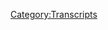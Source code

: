{{Transcript
    | title         = [[413: March 27, 2020]]
    | caption       = [https://knowledgefight.libsyn.com/knowledge-fight-march-27-2020 Listen to this episode on Libsyn]
    | episodeNumber = [[413: March 27, 2020|413]]
    | length        = 02:15:34
}}

{{MessageBox
    | header     = Warning: Bot Generated Content
    | text       = This transcript was automatically generated by transcription software and likely contains many mistakes and misattributions. Please check the audio for definitive quotes, attribution, and context.
    | image      = N3yvass4myg91.webp
    | imagewidth = 50px
    | id         = warning
}}

{{TranscriptBlock
    | name      = Unknown Speaker
    | timestamp = 00:00:00.000
    | text      = N-N-N-N-N-N-N-Knowledge Fight
}}

{{TranscriptBlock
    | name      = Unknown Speaker
    | timestamp = 00:00:12.880
    | text      = Dan and Jordan, I am sweating
}}

{{TranscriptBlock
    | name      = Unknown Speaker
    | timestamp = 00:00:17.920
    | text      = knowledgefight.com, it's time to pray
}}

{{TranscriptBlock
    | name      = Unknown Speaker
    | timestamp = 00:00:21.079
    | text      = I have great respect for knowledgefight
}}

{{TranscriptBlock
    | name      = Unknown Speaker
    | timestamp = 00:00:23.760
    | text      = knowledgefight
}}

{{TranscriptBlock
    | name      = Unknown Speaker
    | timestamp = 00:00:24.760
    | text      = I'm sick of them posing as if they're the good guys
}}

{{TranscriptBlock
    | name      = Unknown Speaker
    | timestamp = 00:00:27.120
    | text      = saying we are the bad guys
}}

{{TranscriptBlock
    | name      = Unknown Speaker
    | timestamp = 00:00:28.679
    | text      = knowledgefight
}}

{{TranscriptBlock
    | name      = Unknown Speaker
    | timestamp = 00:00:29.960
    | text      = Dan and Jordan, knowledgefight
}}

{{TranscriptBlock
    | name      = Unknown Speaker
    | timestamp = 00:00:32.159
    | text      = Riddle her, riddle her, riddle her
}}

{{TranscriptBlock
    | name      = Unknown Speaker
    | timestamp = 00:00:34.159
    | text      = I need, I need money
}}

{{TranscriptBlock
    | name      = Unknown Speaker
    | timestamp = 00:00:36.399
    | text      = Riddle her, riddle her, riddle her
}}

{{TranscriptBlock
    | name      = Unknown Speaker
    | timestamp = 00:00:39.200
    | text      = Andy and Kansas, Andy and, Andy and
}}

{{TranscriptBlock
    | name      = Unknown Speaker
    | timestamp = 00:00:42.119
    | text      = Stop it, Andy and Kan, Andy and Kansas
}}

{{TranscriptBlock
    | name      = Unknown Speaker
    | timestamp = 00:00:44.600
    | text      = Andy, Andy, it's time to pray
}}

{{TranscriptBlock
    | name      = Unknown Speaker
    | timestamp = 00:00:47.000
    | text      = Andy and Kansas, you're on the air, thanks for holding
}}

{{TranscriptBlock
    | name      = Unknown Speaker
    | timestamp = 00:00:49.200
    | text      = Hello Alex, I'm a first time caller, I'm a huge fan
}}

{{TranscriptBlock
    | name      = Unknown Speaker
    | timestamp = 00:00:51.679
    | text      = I love your work
}}

{{TranscriptBlock
    | name      = Unknown Speaker
    | timestamp = 00:00:52.799
    | text      = knowledgefight
}}

{{TranscriptBlock
    | name      = Unknown Speaker
    | timestamp = 00:00:53.920
    | text      = N-N-N-N-N-Knowledgefight.com
}}

{{TranscriptBlock
    | name      = Unknown Speaker
    | timestamp = 00:00:56.920
    | text      = I love you
}}

{{TranscriptBlock
    | name      = Unknown Speaker
    | timestamp = 00:00:59.159
    | text      = Hey everybody, welcome back to Knowledgefight, I'm Dan
}}

{{TranscriptBlock
    | name      = Unknown Speaker
    | timestamp = 00:01:01.280
    | text      = I'm Jordan
}}

{{TranscriptBlock
    | name      = Unknown Speaker
    | timestamp = 00:01:01.880
    | text      = We're a couple dudes, like to sit around, drink novelty beverages
}}

{{TranscriptBlock
    | name      = Unknown Speaker
    | timestamp = 00:01:04.159
    | text      = and talk a little bit about Alex Jones
}}

{{TranscriptBlock
    | name      = Unknown Speaker
    | timestamp = 00:01:06.159
    | text      = Indeed we are Dan
}}

{{TranscriptBlock
    | name      = Unknown Speaker
    | timestamp = 00:01:07.359
    | text      = Jordan
}}

{{TranscriptBlock
    | name      = Unknown Speaker
    | timestamp = 00:01:07.879
    | text      = Dan
}}

{{TranscriptBlock
    | name      = Unknown Speaker
    | timestamp = 00:01:08.359
    | text      = Jordan
}}

{{TranscriptBlock
    | name      = Unknown Speaker
    | timestamp = 00:01:08.879
    | text      = Can I ask you a quick question?
}}

{{TranscriptBlock
    | name      = Unknown Speaker
    | timestamp = 00:01:09.760
    | text      = Yes
}}

{{TranscriptBlock
    | name      = Unknown Speaker
    | timestamp = 00:01:10.280
    | text      = Do you have a bright spot for us?
}}

{{TranscriptBlock
    | name      = Unknown Speaker
    | timestamp = 00:01:11.799
    | text      = Sure, I was, I got something that's a lot of fun actually
}}

{{TranscriptBlock
    | name      = Unknown Speaker
    | timestamp = 00:01:15.920
    | text      = Okay
}}

{{TranscriptBlock
    | name      = Unknown Speaker
    | timestamp = 00:01:16.359
    | text      = Um, so in this time that we're in, I've found that I feel like we all need to treat ourselves a little bit
}}

{{TranscriptBlock
    | name      = Unknown Speaker
    | timestamp = 00:01:23.840
    | text      = Sure, yeah, yeah, yeah
}}

{{TranscriptBlock
    | name      = Unknown Speaker
    | timestamp = 00:01:25.040
    | text      = If we're going to be, you know, isolating and self-quarantining to an extent
}}

{{TranscriptBlock
    | name      = Unknown Speaker
    | timestamp = 00:01:29.480
    | text      = self-quarantining might be like a really extreme
}}

{{TranscriptBlock
    | name      = Unknown Speaker
    | timestamp = 00:01:32.200
    | text      = Right, right, right
}}

{{TranscriptBlock
    | name      = Unknown Speaker
    | timestamp = 00:01:33.200
    | text      = But you know, if we're distancing a little bit, trying to stay inside our houses more
}}

{{TranscriptBlock
    | name      = Unknown Speaker
    | timestamp = 00:01:37.000
    | text      = we need to do little things
}}

{{TranscriptBlock
    | name      = Unknown Speaker
    | timestamp = 00:01:38.879
    | text      = You gotta stay sane
}}

{{TranscriptBlock
    | name      = Unknown Speaker
    | timestamp = 00:01:39.879
    | text      = You gotta do, and you gotta treat yourself with little things maybe that you wouldn't normally give yourself
}}

{{TranscriptBlock
    | name      = Unknown Speaker
    | timestamp = 00:01:44.200
    | text      = Absolutely
}}

{{TranscriptBlock
    | name      = Unknown Speaker
    | timestamp = 00:01:44.799
    | text      = So I've, you know
}}

{{TranscriptBlock
    | name      = Unknown Speaker
    | timestamp = 00:01:45.799
    | text      = Did you eat some more popcorners?
}}

{{TranscriptBlock
    | name      = Unknown Speaker
    | timestamp = 00:01:47.000
    | text      = No, I do have plenty still though
}}

{{TranscriptBlock
    | name      = Unknown Speaker
    | timestamp = 00:01:49.000
    | text      = I have a lot
}}

{{TranscriptBlock
    | name      = Unknown Speaker
    | timestamp = 00:01:51.000
    | text      = But I did buy like a little mini freeze-dried marshmallows just to put in things
}}

{{TranscriptBlock
    | name      = Unknown Speaker
    | timestamp = 00:01:57.280
    | text      = You know, like that you would have in like Lucky Charms
}}

{{TranscriptBlock
    | name      = Unknown Speaker
    | timestamp = 00:02:01.120
    | text      = Just a bunch of those
}}

{{TranscriptBlock
    | name      = Unknown Speaker
    | timestamp = 00:02:03.120
    | text      = So that's, I haven't actually cracked into that yet so I'm not sure if that's a great treat
}}

{{TranscriptBlock
    | name      = Unknown Speaker
    | timestamp = 00:02:06.920
    | text      = But one of the things I did was I realized that I used to have, or not used to, but
}}

{{TranscriptBlock
    | name      = Unknown Speaker
    | timestamp = 00:02:11.919
    | text      = a while back I had a big Klondike phase
}}

{{TranscriptBlock
    | name      = Unknown Speaker
    | timestamp = 00:02:15.479
    | text      = Klondike bars
}}

{{TranscriptBlock
    | name      = Unknown Speaker
    | timestamp = 00:02:16.479
    | text      = Yes, yeah, yeah, yeah
}}

{{TranscriptBlock
    | name      = Unknown Speaker
    | timestamp = 00:02:17.080
    | text      = And I liked the variety of them
}}

{{TranscriptBlock
    | name      = Unknown Speaker
    | timestamp = 00:02:18.080
    | text      = What did you do for them?
}}

{{TranscriptBlock
    | name      = Unknown Speaker
    | timestamp = 00:02:19.080
    | text      = I paid about 50 cents each
}}

{{TranscriptBlock
    | name      = Unknown Speaker
    | timestamp = 00:02:20.479
    | text      = Oh, okay
}}

{{TranscriptBlock
    | name      = Unknown Speaker
    | timestamp = 00:02:21.479
    | text      = $3 for a six pack, didn't do much for them
}}

{{TranscriptBlock
    | name      = Unknown Speaker
    | timestamp = 00:02:23.479
    | text      = Alright
}}

{{TranscriptBlock
    | name      = Unknown Speaker
    | timestamp = 00:02:24.479
    | text      = But they'd have these great flavors, you know, like there was a mint chip one that's great
}}

{{TranscriptBlock
    | name      = Unknown Speaker
    | timestamp = 00:02:28.479
    | text      = Those are delicious
}}

{{TranscriptBlock
    | name      = Unknown Speaker
    | timestamp = 00:02:29.479
    | text      = Reese's cup one is fantastic
}}

{{TranscriptBlock
    | name      = Unknown Speaker
    | timestamp = 00:02:31.479
    | text      = Too good
}}

{{TranscriptBlock
    | name      = Unknown Speaker
    | timestamp = 00:02:32.479
    | text      = So I was at the store and I noticed that they had a new one that I'd never seen before
}}

{{TranscriptBlock
    | name      = Unknown Speaker
    | timestamp = 00:02:36.479
    | text      = And it was called Klondike Donut
}}

{{TranscriptBlock
    | name      = Unknown Speaker
    | timestamp = 00:02:38.479
    | text      = Oh no
}}

{{TranscriptBlock
    | name      = Unknown Speaker
    | timestamp = 00:02:39.479
    | text      = Boston Cream
}}

{{TranscriptBlock
    | name      = Unknown Speaker
    | timestamp = 00:02:40.479
    | text      = That's against the law
}}

{{TranscriptBlock
    | name      = Unknown Speaker
    | timestamp = 00:02:41.479
    | text      = What?
}}

{{TranscriptBlock
    | name      = Unknown Speaker
    | timestamp = 00:02:42.479
    | text      = So what it is, is it's a Klondike bar but the center is cut out of it
}}

{{TranscriptBlock
    | name      = Unknown Speaker
    | timestamp = 00:02:45.479
    | text      = So it looks like a donut, right?
}}

{{TranscriptBlock
    | name      = Unknown Speaker
    | timestamp = 00:02:47.479
    | text      = Sure
}}

{{TranscriptBlock
    | name      = Unknown Speaker
    | timestamp = 00:02:48.479
    | text      = And it's Boston Cream
}}

{{TranscriptBlock
    | name      = Unknown Speaker
    | timestamp = 00:02:49.479
    | text      = I got Boston Cream in there
}}

{{TranscriptBlock
    | name      = Unknown Speaker
    | timestamp = 00:02:50.479
    | text      = It's alright
}}

{{TranscriptBlock
    | name      = Unknown Speaker
    | timestamp = 00:02:51.479
    | text      = It's alright?
}}

{{TranscriptBlock
    | name      = Unknown Speaker
    | timestamp = 00:02:52.479
    | text      = It's just alright
}}

{{TranscriptBlock
    | name      = Unknown Speaker
    | timestamp = 00:02:53.479
    | text      = It's not that amazing
}}

{{TranscriptBlock
    | name      = Unknown Speaker
    | timestamp = 00:02:54.479
    | text      = Right
}}

{{TranscriptBlock
    | name      = Unknown Speaker
    | timestamp = 00:02:55.479
    | text      = But it's good, it's whatever
}}

{{TranscriptBlock
    | name      = Unknown Speaker
    | timestamp = 00:02:56.479
    | text      = Yeah, yeah
}}

{{TranscriptBlock
    | name      = Unknown Speaker
    | timestamp = 00:02:57.479
    | text      = It's a nice treat that I've given myself
}}

{{TranscriptBlock
    | name      = Unknown Speaker
    | timestamp = 00:02:58.479
    | text      = Yeah, I like it
}}

{{TranscriptBlock
    | name      = Unknown Speaker
    | timestamp = 00:02:59.479
    | text      = So I was curious because I was like, okay, Klondike bar donuts, they're not just going
}}

{{TranscriptBlock
    | name      = Unknown Speaker
    | timestamp = 00:03:04.800
    | text      = to make one
}}

{{TranscriptBlock
    | name      = Unknown Speaker
    | timestamp = 00:03:05.800
    | text      = No
}}

{{TranscriptBlock
    | name      = Unknown Speaker
    | timestamp = 00:03:06.800
    | text      = It's got to be a series of them
}}

{{TranscriptBlock
    | name      = Unknown Speaker
    | timestamp = 00:03:07.800
    | text      = Absolutely
}}

{{TranscriptBlock
    | name      = Unknown Speaker
    | timestamp = 00:03:08.800
    | text      = But I didn't see any other flavors at the store
}}

{{TranscriptBlock
    | name      = Unknown Speaker
    | timestamp = 00:03:09.800
    | text      = Sprinkles maybe, yeah
}}

{{TranscriptBlock
    | name      = Unknown Speaker
    | timestamp = 00:03:10.800
    | text      = So I had to look into it and what I did is I went to Klondike's website
}}

{{TranscriptBlock
    | name      = Unknown Speaker
    | timestamp = 00:03:14.800
    | text      = This is the problem with being a brilliant researcher, Dan, even with Klondike bars you
}}

{{TranscriptBlock
    | name      = Unknown Speaker
    | timestamp = 00:03:19.800
    | text      = have to look into it
}}

{{TranscriptBlock
    | name      = Unknown Speaker
    | timestamp = 00:03:20.800
    | text      = So I went to the website to see what other flavors there are
}}

{{TranscriptBlock
    | name      = Unknown Speaker
    | timestamp = 00:03:23.080
    | text      = Yeah
}}

{{TranscriptBlock
    | name      = Unknown Speaker
    | timestamp = 00:03:24.080
    | text      = And there's a couple other flavors
}}

{{TranscriptBlock
    | name      = Unknown Speaker
    | timestamp = 00:03:25.080
    | text      = Okay
}}

{{TranscriptBlock
    | name      = Unknown Speaker
    | timestamp = 00:03:26.080
    | text      = That's less important than the reviews that I found
}}

{{TranscriptBlock
    | name      = Unknown Speaker
    | timestamp = 00:03:28.520
    | text      = It turns out
}}

{{TranscriptBlock
    | name      = Unknown Speaker
    | timestamp = 00:03:29.520
    | text      = Okay
}}

{{TranscriptBlock
    | name      = Unknown Speaker
    | timestamp = 00:03:30.520
    | text      = It turns out there is a community of people who are really mad at Klondike bars
}}

{{TranscriptBlock
    | name      = Unknown Speaker
    | timestamp = 00:03:36.599
    | text      = Why?
}}

{{TranscriptBlock
    | name      = Unknown Speaker
    | timestamp = 00:03:37.599
    | text      = I don't know
}}

{{TranscriptBlock
    | name      = Unknown Speaker
    | timestamp = 00:03:38.599
    | text      = So here's a review of the Boston Cream
}}

{{TranscriptBlock
    | name      = Unknown Speaker
    | timestamp = 00:03:40.639
    | text      = Alright, let's do this
}}

{{TranscriptBlock
    | name      = Unknown Speaker
    | timestamp = 00:03:41.639
    | text      = This is from MBD in Gaylord
}}

{{TranscriptBlock
    | name      = Unknown Speaker
    | timestamp = 00:03:44.240
    | text      = Quote, Boston Cream donuts don't have holes
}}

{{TranscriptBlock
    | name      = Unknown Speaker
    | timestamp = 00:03:52.479
    | text      = I just bought a Boston Cream six pack for same sale price, $3, as the other bars and
}}

{{TranscriptBlock
    | name      = Unknown Speaker
    | timestamp = 00:03:57.879
    | text      = donuts
}}

{{TranscriptBlock
    | name      = Unknown Speaker
    | timestamp = 00:03:58.879
    | text      = Boston Cream donuts don't have holes, so why does the ice cream have holes?
}}

{{TranscriptBlock
    | name      = Unknown Speaker
    | timestamp = 00:04:02.400
    | text      = The weight range on the bars and donuts range from 68 to 85 grams, which is a 20% difference
}}

{{TranscriptBlock
    | name      = Unknown Speaker
    | timestamp = 00:04:08.039
    | text      = For the Boston Cream, it's 73 grams, that's a 14% or 42 cent less than the 85 gram bar
}}

{{TranscriptBlock
    | name      = Unknown Speaker
    | timestamp = 00:04:15.639
    | text      = Also I expected more flavor, please send me a six pack of donut holes
}}

{{TranscriptBlock
    | name      = Unknown Speaker
    | timestamp = 00:04:21.759
    | text      = You're stealing chocolate and ice cream from me, that's his review
}}

{{TranscriptBlock
    | name      = Unknown Speaker
    | timestamp = 00:04:24.439
    | text      = Oh god, so mad
}}

{{TranscriptBlock
    | name      = Unknown Speaker
    | timestamp = 00:04:27.360
    | text      = So I found, I was like, okay, maybe the Boston Cream was just the boss
}}

{{TranscriptBlock
    | name      = Unknown Speaker
    | timestamp = 00:04:30.800
    | text      = Sure, sure, sure
}}

{{TranscriptBlock
    | name      = Unknown Speaker
    | timestamp = 00:04:31.800
    | text      = The other ones are good
}}

{{TranscriptBlock
    | name      = Unknown Speaker
    | timestamp = 00:04:32.800
    | text      = Right
}}

{{TranscriptBlock
    | name      = Unknown Speaker
    | timestamp = 00:04:33.800
    | text      = I checked out, they also have a triple chocolate donut variety
}}

{{TranscriptBlock
    | name      = Unknown Speaker
    | timestamp = 00:04:35.720
    | text      = This is, they have a review there from Malera33
}}

{{TranscriptBlock
    | name      = Unknown Speaker
    | timestamp = 00:04:38.560
    | text      = Alright, don't, don't, don't dox people
}}

{{TranscriptBlock
    | name      = Unknown Speaker
    | timestamp = 00:04:41.519
    | text      = These are screen names
}}

{{TranscriptBlock
    | name      = Unknown Speaker
    | timestamp = 00:04:43.519
    | text      = Quote, bought the triple chocolate donut by Klondike, OMG, I had to go back and buy four
}}

{{TranscriptBlock
    | name      = Unknown Speaker
    | timestamp = 00:04:49.480
    | text      = more packs
}}

{{TranscriptBlock
    | name      = Unknown Speaker
    | timestamp = 00:04:50.480
    | text      = I love chocolate and I love donuts and I love Klondikes
}}

{{TranscriptBlock
    | name      = Unknown Speaker
    | timestamp = 00:04:54.319
    | text      = My first bite, I was hooked, exclamation point
}}

{{TranscriptBlock
    | name      = Unknown Speaker
    | timestamp = 00:04:56.639
    | text      = Dark chocolate, milk chocolate and the taste of donuts
}}

{{TranscriptBlock
    | name      = Unknown Speaker
    | timestamp = 00:04:59.000
    | text      = What?!
}}

{{TranscriptBlock
    | name      = Unknown Speaker
    | timestamp = 00:05:00.000
    | text      = Out of this world
}}

{{TranscriptBlock
    | name      = Unknown Speaker
    | timestamp = 00:05:01.000
    | text      = I had to actually hide them from my daughter and husband, lol
}}

{{TranscriptBlock
    | name      = Unknown Speaker
    | timestamp = 00:05:04.819
    | text      = We all love Klondike flavors, but this one took dot dot dot the donut
}}

{{TranscriptBlock
    | name      = Unknown Speaker
    | timestamp = 00:05:09.279
    | text      = The donut, not the cake, the donut
}}

{{TranscriptBlock
    | name      = Unknown Speaker
    | timestamp = 00:05:11.660
    | text      = Great combo and they better keep them in stock for me, thanks Klondike
}}

{{TranscriptBlock
    | name      = Unknown Speaker
    | timestamp = 00:05:17.199
    | text      = How many stars out of five do you think that got?
}}

{{TranscriptBlock
    | name      = Unknown Speaker
    | timestamp = 00:05:19.399
    | text      = Three
}}

{{TranscriptBlock
    | name      = Unknown Speaker
    | timestamp = 00:05:20.399
    | text      = Two
}}

{{TranscriptBlock
    | name      = Unknown Speaker
    | timestamp = 00:05:21.399
    | text      = These people don't understand the star system
}}

{{TranscriptBlock
    | name      = Unknown Speaker
    | timestamp = 00:05:24.079
    | text      = Nope, nope
}}

{{TranscriptBlock
    | name      = Unknown Speaker
    | timestamp = 00:05:25.079
    | text      = That's a five star review
}}

{{TranscriptBlock
    | name      = Unknown Speaker
    | timestamp = 00:05:26.079
    | text      = That's a five star review if I've ever heard one
}}

{{TranscriptBlock
    | name      = Unknown Speaker
    | timestamp = 00:05:28.279
    | text      = I'm hiding them from my family?
}}

{{TranscriptBlock
    | name      = Unknown Speaker
    | timestamp = 00:05:31.319
    | text      = That's five stars
}}

{{TranscriptBlock
    | name      = Unknown Speaker
    | timestamp = 00:05:32.319
    | text      = And the other flavor is frosted strawberry donut
}}

{{TranscriptBlock
    | name      = Unknown Speaker
    | timestamp = 00:05:35.160
    | text      = And this one, this review is from Ann
}}

{{TranscriptBlock
    | name      = Unknown Speaker
    | timestamp = 00:05:37.639
    | text      = Quote, where's the strawberry?
}}

{{TranscriptBlock
    | name      = Unknown Speaker
    | timestamp = 00:05:41.240
    | text      = Ice cream looks like plain vanilla
}}

{{TranscriptBlock
    | name      = Unknown Speaker
    | timestamp = 00:05:43.120
    | text      = There's no strawberry swirl and no sprinkles on top
}}

{{TranscriptBlock
    | name      = Unknown Speaker
    | timestamp = 00:05:45.980
    | text      = Has barely a hint of strawberry flavor, will not buy this ever again
}}

{{TranscriptBlock
    | name      = Unknown Speaker
    | timestamp = 00:05:50.000
    | text      = Five stars
}}

{{TranscriptBlock
    | name      = Unknown Speaker
    | timestamp = 00:05:51.000
    | text      = No, one star
}}

{{TranscriptBlock
    | name      = Unknown Speaker
    | timestamp = 00:05:52.000
    | text      = But this review got a response from Klondike
}}

{{TranscriptBlock
    | name      = Unknown Speaker
    | timestamp = 00:05:54.480
    | text      = Okay, alright, what do they got?
}}

{{TranscriptBlock
    | name      = Unknown Speaker
    | timestamp = 00:05:56.319
    | text      = Klondike replies
}}

{{TranscriptBlock
    | name      = Unknown Speaker
    | timestamp = 00:05:57.319
    | text      = Quote, thanks for the review on Klondike frosted strawberry donut
}}

{{TranscriptBlock
    | name      = Unknown Speaker
    | timestamp = 00:06:00.079
    | text      = We're very sorry to hear about your experience
}}

{{TranscriptBlock
    | name      = Unknown Speaker
    | timestamp = 00:06:02.079
    | text      = We would like to hear more about your feedback
}}

{{TranscriptBlock
    | name      = Unknown Speaker
    | timestamp = 00:06:04.319
    | text      = To which I would say I think she was pretty clear
}}

{{TranscriptBlock
    | name      = Unknown Speaker
    | timestamp = 00:06:06.120
    | text      = I think she got it all
}}

{{TranscriptBlock
    | name      = Unknown Speaker
    | timestamp = 00:06:07.600
    | text      = I don't know if there's
}}

{{TranscriptBlock
    | name      = Unknown Speaker
    | timestamp = 00:06:08.600
    | text      = Not enough strawberry, what else do you want?
}}

{{TranscriptBlock
    | name      = Unknown Speaker
    | timestamp = 00:06:11.000
    | text      = So anyway, I had a great time looking at reviews of Klondike parts
}}

{{TranscriptBlock
    | name      = Unknown Speaker
    | timestamp = 00:06:15.279
    | text      = And recognizing that their customer base has a real difficult time expressing what's wrong
}}

{{TranscriptBlock
    | name      = Unknown Speaker
    | timestamp = 00:06:21.680
    | text      = Except, yes, Ann, I mean, she had a pretty clear complaint
}}

{{TranscriptBlock
    | name      = Unknown Speaker
    | timestamp = 00:06:24.720
    | text      = Yeah, Ann understands what she's doing
}}

{{TranscriptBlock
    | name      = Unknown Speaker
    | timestamp = 00:06:26.319
    | text      = Yeah, so that brightened my day quite a bit
}}

{{TranscriptBlock
    | name      = Unknown Speaker
    | timestamp = 00:06:28.160
    | text      = That's fun
}}

{{TranscriptBlock
    | name      = Unknown Speaker
    | timestamp = 00:06:29.160
    | text      = That is very fun
}}

{{TranscriptBlock
    | name      = Unknown Speaker
    | timestamp = 00:06:30.160
    | text      = I'm just going to read Klondike reviews
}}

{{TranscriptBlock
    | name      = Unknown Speaker
    | timestamp = 00:06:31.500
    | text      = I was thinking about what it would take for me to leave a review of a Klondike bar that
}}

{{TranscriptBlock
    | name      = Unknown Speaker
    | timestamp = 00:06:35.600
    | text      = disappointed me
}}

{{TranscriptBlock
    | name      = Unknown Speaker
    | timestamp = 00:06:36.600
    | text      = Anyway, what about you?
}}

{{TranscriptBlock
    | name      = Unknown Speaker
    | timestamp = 00:06:40.399
    | text      = I love it
}}

{{TranscriptBlock
    | name      = Unknown Speaker
    | timestamp = 00:06:41.399
    | text      = I love it
}}

{{TranscriptBlock
    | name      = Unknown Speaker
    | timestamp = 00:06:42.399
    | text      = The new album by Thundercat, Dan, is amazing
}}

{{TranscriptBlock
    | name      = Unknown Speaker
    | timestamp = 00:06:46.600
    | text      = Also it has a track, did you ever watch Carol and Tuesday?
}}

{{TranscriptBlock
    | name      = Unknown Speaker
    | timestamp = 00:06:49.399
    | text      = Of course not
}}

{{TranscriptBlock
    | name      = Unknown Speaker
    | timestamp = 00:06:50.399
    | text      = I don't think so
}}

{{TranscriptBlock
    | name      = Unknown Speaker
    | timestamp = 00:06:51.399
    | text      = It was an anime that Netflix did by the same Shinichiro Watanabe who did Cowboy Bebop
}}

{{TranscriptBlock
    | name      = Unknown Speaker
    | timestamp = 00:06:57.279
    | text      = And it's about two girls, singer-songwriters, becoming famous, that's the whole thing
}}

{{TranscriptBlock
    | name      = Unknown Speaker
    | timestamp = 00:07:03.920
    | text      = It's really, really sweet and in it Thundercat has a song called Unrequited Love
}}

{{TranscriptBlock
    | name      = Unknown Speaker
    | timestamp = 00:07:09.839
    | text      = And he's a brilliant bassist, it's a beautiful song
}}

{{TranscriptBlock
    | name      = Unknown Speaker
    | timestamp = 00:07:11.959
    | text      = But at one point, in a fit of cleverness that I will never understand
}}

{{TranscriptBlock
    | name      = Unknown Speaker
    | timestamp = 00:07:18.040
    | text      = He said, he calls it unrequited love because they're no longer in love
}}

{{TranscriptBlock
    | name      = Unknown Speaker
    | timestamp = 00:07:22.639
    | text      = Okay
}}

{{TranscriptBlock
    | name      = Unknown Speaker
    | timestamp = 00:07:23.639
    | text      = It's spelled the same way, that's a game changer, Dan
}}

{{TranscriptBlock
    | name      = Unknown Speaker
    | timestamp = 00:07:26.319
    | text      = That's a game changer
}}

{{TranscriptBlock
    | name      = Unknown Speaker
    | timestamp = 00:07:27.879
    | text      = The whole world is different now
}}

{{TranscriptBlock
    | name      = Unknown Speaker
    | timestamp = 00:07:29.860
    | text      = I don't know if I experience it as a game changer but it sounds interesting, I'll check
}}

{{TranscriptBlock
    | name      = Unknown Speaker
    | timestamp = 00:07:34.160
    | text      = it out and I appreciate the recommendation
}}

{{TranscriptBlock
    | name      = Unknown Speaker
    | timestamp = 00:07:35.600
    | text      = It's a really great album
}}

{{TranscriptBlock
    | name      = Unknown Speaker
    | timestamp = 00:07:36.600
    | text      = Alright, so you recommend that album, I recommend Reviews of Snacks
}}

{{TranscriptBlock
    | name      = Unknown Speaker
    | timestamp = 00:07:41.399
    | text      = Go find people being petty as hell online in a very harmless way
}}

{{TranscriptBlock
    | name      = Unknown Speaker
    | timestamp = 00:07:46.339
    | text      = And listen to a virtuoso bassist while you do it
}}

{{TranscriptBlock
    | name      = Unknown Speaker
    | timestamp = 00:07:49.480
    | text      = So Jordan, today we got an episode to go over, we're going over, what would that be?
}}

{{TranscriptBlock
    | name      = Unknown Speaker
    | timestamp = 00:07:54.360
    | text      = I got the date in front of me
}}

{{TranscriptBlock
    | name      = Unknown Speaker
    | timestamp = 00:07:55.720
    | text      = There are no days
}}

{{TranscriptBlock
    | name      = Unknown Speaker
    | timestamp = 00:07:56.720
    | text      = I don't know why
}}

{{TranscriptBlock
    | name      = Unknown Speaker
    | timestamp = 00:07:57.720
    | text      = There are no days
}}

{{TranscriptBlock
    | name      = Unknown Speaker
    | timestamp = 00:07:58.720
    | text      = We're going over March 27th, 2020
}}

{{TranscriptBlock
    | name      = Unknown Speaker
    | timestamp = 00:07:59.720
    | text      = I'm Dan, this is 2020
}}

{{TranscriptBlock
    | name      = Unknown Speaker
    | timestamp = 00:08:00.720
    | text      = God damn it
}}

{{TranscriptBlock
    | name      = Unknown Speaker
    | timestamp = 00:08:01.720
    | text      = On the Alex Jones show and it's really, I mean, this is something that people are really
}}

{{TranscriptBlock
    | name      = Unknown Speaker
    | timestamp = 00:08:05.680
    | text      = excited about, I know
}}

{{TranscriptBlock
    | name      = Unknown Speaker
    | timestamp = 00:08:06.920
    | text      = And that is because last week ended real bad for Alex
}}

{{TranscriptBlock
    | name      = Unknown Speaker
    | timestamp = 00:08:11.279
    | text      = Yeah
}}

{{TranscriptBlock
    | name      = Unknown Speaker
    | timestamp = 00:08:12.279
    | text      = He got a bit of bad news all on Friday
}}

{{TranscriptBlock
    | name      = Unknown Speaker
    | timestamp = 00:08:14.680
    | text      = There was the news that broke about his appeal for a bunch of sanctions in a Sandy Hook lawsuit
}}

{{TranscriptBlock
    | name      = Unknown Speaker
    | timestamp = 00:08:20.560
    | text      = That he was, the appeal was denied and also he got his app kicked off the Android store
}}

{{TranscriptBlock
    | name      = Unknown Speaker
    | timestamp = 00:08:26.800
    | text      = So he had a lot going on, we're going to see how his mood happens to be on this day
}}

{{TranscriptBlock
    | name      = Unknown Speaker
    | timestamp = 00:08:33.080
    | text      = I'm going to go with great
}}

{{TranscriptBlock
    | name      = Unknown Speaker
    | timestamp = 00:08:34.080
    | text      = He's living what he would describe as his best life, which is bad
}}

{{TranscriptBlock
    | name      = Unknown Speaker
    | timestamp = 00:08:38.360
    | text      = Ooh, that's not good
}}

{{TranscriptBlock
    | name      = Unknown Speaker
    | timestamp = 00:08:39.360
    | text      = So we'll get down to that, but before we do, got to take a moment to say thank you to some
}}

{{TranscriptBlock
    | name      = Unknown Speaker
    | timestamp = 00:08:42.159
    | text      = folks who have signed up and are supporting the show
}}

{{TranscriptBlock
    | name      = Unknown Speaker
    | timestamp = 00:08:44.000
    | text      = So first, David, thank you so much, you're now a policy wonk
}}

{{TranscriptBlock
    | name      = Unknown Speaker
    | timestamp = 00:08:47.679
    | text      = I'm a policy wonk
}}

{{TranscriptBlock
    | name      = Unknown Speaker
    | timestamp = 00:08:48.679
    | text      = Next David
}}

{{TranscriptBlock
    | name      = Unknown Speaker
    | timestamp = 00:08:49.679
    | text      = Next Dan
}}

{{TranscriptBlock
    | name      = Unknown Speaker
    | timestamp = 00:08:50.679
    | text      = Thank you so much, you're now a policy wonk, great name
}}

{{TranscriptBlock
    | name      = Unknown Speaker
    | timestamp = 00:08:52.399
    | text      = I'm a policy wonk
}}

{{TranscriptBlock
    | name      = Unknown Speaker
    | timestamp = 00:08:53.399
    | text      = Thank you Dan
}}

{{TranscriptBlock
    | name      = Unknown Speaker
    | timestamp = 00:08:54.399
    | text      = Next Peter
}}

{{TranscriptBlock
    | name      = Unknown Speaker
    | timestamp = 00:08:55.399
    | text      = Thank you so much, you're now a policy wonk
}}

{{TranscriptBlock
    | name      = Unknown Speaker
    | timestamp = 00:08:56.559
    | text      = I'm a policy wonk
}}

{{TranscriptBlock
    | name      = Unknown Speaker
    | timestamp = 00:08:57.559
    | text      = Thanks Pete
}}

{{TranscriptBlock
    | name      = Unknown Speaker
    | timestamp = 00:08:58.559
    | text      = Next Pete
}}

{{TranscriptBlock
    | name      = Unknown Speaker
    | timestamp = 00:08:59.559
    | text      = Next B-Dubs
}}

{{TranscriptBlock
    | name      = Unknown Speaker
    | timestamp = 00:09:00.559
    | text      = Thank you so much, you're now a policy wonk
}}

{{TranscriptBlock
    | name      = Unknown Speaker
    | timestamp = 00:09:01.559
    | text      = I'm a policy wonk
}}

{{TranscriptBlock
    | name      = Unknown Speaker
    | timestamp = 00:09:02.559
    | text      = Thank you B-Dubs
}}

{{TranscriptBlock
    | name      = Unknown Speaker
    | timestamp = 00:09:03.559
    | text      = Next Simon
}}

{{TranscriptBlock
    | name      = Unknown Speaker
    | timestamp = 00:09:04.559
    | text      = Thank you so much, you are now a policy wonk
}}

{{TranscriptBlock
    | name      = Unknown Speaker
    | timestamp = 00:09:06.120
    | text      = I'm a policy wonk
}}

{{TranscriptBlock
    | name      = Unknown Speaker
    | timestamp = 00:09:07.120
    | text      = Thank you Simon
}}

{{TranscriptBlock
    | name      = Unknown Speaker
    | timestamp = 00:09:08.120
    | text      = Next Leaf vs Snail
}}

{{TranscriptBlock
    | name      = Unknown Speaker
    | timestamp = 00:09:10.279
    | text      = Thank you so much, you are now a policy wonk
}}

{{TranscriptBlock
    | name      = Unknown Speaker
    | timestamp = 00:09:12.120
    | text      = I'm a policy wonk
}}

{{TranscriptBlock
    | name      = Unknown Speaker
    | timestamp = 00:09:13.120
    | text      = Thank you Leaf vs Snail, who you got, Dan?
}}

{{TranscriptBlock
    | name      = Unknown Speaker
    | timestamp = 00:09:16.299
    | text      = Probably Snail
}}

{{TranscriptBlock
    | name      = Unknown Speaker
    | timestamp = 00:09:17.299
    | text      = You're going to go with Snail?
}}

{{TranscriptBlock
    | name      = Unknown Speaker
    | timestamp = 00:09:18.700
    | text      = fair but leaves are kind of at their own fell while the snail was on top of it
}}

{{TranscriptBlock
    | name      = Unknown Speaker
    | timestamp = 00:09:24.820
    | text      = who wins is this a like paper rock scissors not sure let's figure this out
}}

{{TranscriptBlock
    | name      = Unknown Speaker
    | timestamp = 00:09:31.179
    | text      = okay and finally I'd like to say thank you to somebody who donated on elevated
}}

{{TranscriptBlock
    | name      = Unknown Speaker
    | timestamp = 00:09:34.740
    | text      = level we appreciate that very much so Andrew but I wanted to stand out thank
}}

{{TranscriptBlock
    | name      = Unknown Speaker
    | timestamp = 00:09:39.500
    | text      = you so much you are now a technocrat I'm a policy wonk crikey mate that's
}}

{{TranscriptBlock
    | name      = Unknown Speaker
    | timestamp = 00:09:43.299
    | text      = fantastic have yourself a brew how's your 401k doing bro we got to go full
}}

{{TranscriptBlock
    | name      = Unknown Speaker
    | timestamp = 00:09:47.779
    | text      = tilt boogie on this Watson all right let's just get down to business we ain't
}}

{{TranscriptBlock
    | name      = Unknown Speaker
    | timestamp = 00:09:51.259
    | text      = making that money off that heroin why are you pimps so good my neck is
}}

{{TranscriptBlock
    | name      = Unknown Speaker
    | timestamp = 00:09:55.580
    | text      = freakishly large I declare info war on you thank you so much Andrew but I
}}

{{TranscriptBlock
    | name      = Unknown Speaker
    | timestamp = 00:10:00.539
    | text      = wanted to stand out thank you very much that was clever that's a clever way to
}}

{{TranscriptBlock
    | name      = Unknown Speaker
    | timestamp = 00:10:03.539
    | text      = stand out indeed it is yes if you're out there join the show and you'd like to
}}

{{TranscriptBlock
    | name      = Unknown Speaker
    | timestamp = 00:10:08.259
    | text      = support it what we do you can do that by going to our website knowledge fight
}}

{{TranscriptBlock
    | name      = Unknown Speaker
    | timestamp = 00:10:10.940
    | text      = calm clicking the button to support the show or funneling that money towards
}}

{{TranscriptBlock
    | name      = Unknown Speaker
    | timestamp = 00:10:14.259
    | text      = charitable causes in your area absolutely so Jordan we have an
}}

{{TranscriptBlock
    | name      = Unknown Speaker
    | timestamp = 00:10:18.779
    | text      = out-of-context drop to start things off here on the the March 27th show that
}}

{{TranscriptBlock
    | name      = Unknown Speaker
    | timestamp = 00:10:23.580
    | text      = we're gonna go over it's a little bit of it's been a little bit long for an
}}

{{TranscriptBlock
    | name      = Unknown Speaker
    | timestamp = 00:10:26.460
    | text      = out-of-context drop but I thought it was really fun all right real red pill and
}}

{{TranscriptBlock
    | name      = Unknown Speaker
    | timestamp = 00:10:29.259
    | text      = red pill plus can't seem to say that like super cragifragilisticexpialidocious
}}

{{TranscriptBlock
    | name      = Unknown Speaker
    | timestamp = 00:10:34.379
    | text      = I can say that but I can't say real red pill real red pill plus super
}}

{{TranscriptBlock
    | name      = Unknown Speaker
    | timestamp = 00:10:40.100
    | text      = califragilisticexpialidocious I don't know why but if I really fun yeah so
}}

{{TranscriptBlock
    | name      = Unknown Speaker
    | timestamp = 00:10:49.419
    | text      = Alex starts off the show and he starts on what I would describe as a kind of
}}

{{TranscriptBlock
    | name      = Unknown Speaker
    | timestamp = 00:10:53.620
    | text      = grandiose tip the year is 2020 on this Friday global transmission your 220 days
}}

{{TranscriptBlock
    | name      = Unknown Speaker
    | timestamp = 00:11:00.500
    | text      = out from the election and I can say authoritatively that this is the most
}}

{{TranscriptBlock
    | name      = Unknown Speaker
    | timestamp = 00:11:06.299
    | text      = informative well-researched broadcast in the world listen to by people in
}}

{{TranscriptBlock
    | name      = Unknown Speaker
    | timestamp = 00:11:15.620
    | text      = industry the general public and experts in governments everywhere not Android
}}

{{TranscriptBlock
    | name      = Unknown Speaker
    | timestamp = 00:11:20.299
    | text      = users happening it's just a fact and it's a great responsibility and I am
}}

{{TranscriptBlock
    | name      = Unknown Speaker
    | timestamp = 00:11:24.419
    | text      = honored to be here and to be your host and for this to be the people's
}}

{{TranscriptBlock
    | name      = Unknown Speaker
    | timestamp = 00:11:26.779
    | text      = independent media fighting against this post human globalist operation what an
}}

{{TranscriptBlock
    | name      = Unknown Speaker
    | timestamp = 00:11:34.340
    | text      = absurd opening to this show that is ridiculous but you also notice he's
}}

{{TranscriptBlock
    | name      = Unknown Speaker
    | timestamp = 00:11:37.460
    | text      = starting to use the good guy music Star Wars a little bit more it seems to be
}}

{{TranscriptBlock
    | name      = Unknown Speaker
    | timestamp = 00:11:42.620
    | text      = coming up a bit more got some swelling strings in there mm-hmm yep so he has
}}

{{TranscriptBlock
    | name      = Unknown Speaker
    | timestamp = 00:11:46.980
    | text      = the most researched most listened to by world leaders and I realize when he says
}}

{{TranscriptBlock
    | name      = Unknown Speaker
    | timestamp = 00:11:52.019
    | text      = people in the industry I think he must mean radio liars it could be radio or it
}}

{{TranscriptBlock
    | name      = Unknown Speaker
    | timestamp = 00:11:58.139
    | text      = could be spies regular grifters I don't know but all that's nonsense yes Alex
}}

{{TranscriptBlock
    | name      = Unknown Speaker
    | timestamp = 00:12:04.379
    | text      = believes that the media is saying you know in the way that they're saying that
}}

{{TranscriptBlock
    | name      = Unknown Speaker
    | timestamp = 00:12:09.059
    | text      = we all should be following these these guidelines for public health
}}

{{TranscriptBlock
    | name      = Unknown Speaker
    | timestamp = 00:12:13.379
    | text      = recommendations Alex thinks that what they're saying is we will never be
}}

{{TranscriptBlock
    | name      = Unknown Speaker
    | timestamp = 00:12:17.220
    | text      = normal again okay
}}

{{TranscriptBlock
    | name      = Unknown Speaker
    | timestamp = 00:12:20.580
    | text      = the greatest threat ever to face humanity that when this virus is run
}}

{{TranscriptBlock
    | name      = Unknown Speaker
    | timestamp = 00:12:26.419
    | text      = its course we will never be the same we will no longer shake hands
}}

{{TranscriptBlock
    | name      = Unknown Speaker
    | timestamp = 00:12:39.700
    | text      = I've not heard anybody say that we're gonna be bubble people I haven't heard
}}

{{TranscriptBlock
    | name      = Unknown Speaker
    | timestamp = 00:12:43.340
    | text      = that we're gonna be bubble people no Jake Gyllenhaal isn't even a bubble
}}

{{TranscriptBlock
    | name      = Unknown Speaker
    | timestamp = 00:12:46.620
    | text      = person yet no I I don't know what meaty he's reading if that's the vibe he's
}}

{{TranscriptBlock
    | name      = Unknown Speaker
    | timestamp = 00:12:52.860
    | text      = getting we will never shake hands again you will never touch right I mean I
}}

{{TranscriptBlock
    | name      = Unknown Speaker
    | timestamp = 00:12:57.700
    | text      = guess you could you could exaggerate but what's very normal which is pieces
}}

{{TranscriptBlock
    | name      = Unknown Speaker
    | timestamp = 00:13:01.460
    | text      = saying that the world is going to be different now right this is going to
}}

{{TranscriptBlock
    | name      = Unknown Speaker
    | timestamp = 00:13:05.620
    | text      = change the world in turn it into we're never gonna be normal again I think
}}

{{TranscriptBlock
    | name      = Unknown Speaker
    | timestamp = 00:13:09.899
    | text      = people are just like well the new normal is gonna be normal bubbles yep okay fair
}}

{{TranscriptBlock
    | name      = Unknown Speaker
    | timestamp = 00:13:14.139
    | text      = enough bubbles yeah that sounds like that episode of Seinfeld bubbles moops
}}

{{TranscriptBlock
    | name      = Unknown Speaker
    | timestamp = 00:13:18.059
    | text      = so Alex believes that there's going to be people in America put in prison for
}}

{{TranscriptBlock
    | name      = Unknown Speaker
    | timestamp = 00:13:24.460
    | text      = not social distancing such and he gets gets into that a little bit here it's
}}

{{TranscriptBlock
    | name      = Unknown Speaker
    | timestamp = 00:13:29.259
    | text      = all about medical tyranny surveillance it's all about six months in jail if you
}}

{{TranscriptBlock
    | name      = Unknown Speaker
    | timestamp = 00:13:33.860
    | text      = don't properly social distance that's what the Chicago mayor is saying and
}}

{{TranscriptBlock
    | name      = Unknown Speaker
    | timestamp = 00:13:40.860
    | text      = Singapore passed a law stories up on newswars.com so in the case of Chicago
}}

{{TranscriptBlock
    | name      = Unknown Speaker
    | timestamp = 00:13:47.980
    | text      = mayor Lori Lightfoot she recently gave a press conference where she was very
}}

{{TranscriptBlock
    | name      = Unknown Speaker
    | timestamp = 00:13:51.539
    | text      = clearly a bit pissed that the city's leadership had given some pretty clear
}}

{{TranscriptBlock
    | name      = Unknown Speaker
    | timestamp = 00:13:54.580
    | text      = guidance in terms of saying hey people shouldn't be getting out there in big
}}

{{TranscriptBlock
    | name      = Unknown Speaker
    | timestamp = 00:13:58.019
    | text      = groups and people were still going to parks and hanging out and at the like
}}

{{TranscriptBlock
    | name      = Unknown Speaker
    | timestamp = 00:14:01.659
    | text      = the walks and what have you yeah that's fair she indicated that people if people
}}

{{TranscriptBlock
    | name      = Unknown Speaker
    | timestamp = 00:14:06.299
    | text      = continue to not take things seriously the city would be forced to act saying
}}

{{TranscriptBlock
    | name      = Unknown Speaker
    | timestamp = 00:14:09.659
    | text      = quote not only will our police be deployed to shut them down if you're not
}}

{{TranscriptBlock
    | name      = Unknown Speaker
    | timestamp = 00:14:13.659
    | text      = abiding by these orders we will be forced to shut down the parks and
}}

{{TranscriptBlock
    | name      = Unknown Speaker
    | timestamp = 00:14:16.659
    | text      = lakefront the situation is deadly serious and we need you to take it
}}

{{TranscriptBlock
    | name      = Unknown Speaker
    | timestamp = 00:14:19.980
    | text      = deadly seriously Alex watches a lot of movies so I'm gonna put it to him in
}}

{{TranscriptBlock
    | name      = Unknown Speaker
    | timestamp = 00:14:24.759
    | text      = terms that he can understand in Jaws people needed to stop going to the beach
}}

{{TranscriptBlock
    | name      = Unknown Speaker
    | timestamp = 00:14:29.220
    | text      = it was dangerous but they loved the beach and they didn't want to take the
}}

{{TranscriptBlock
    | name      = Unknown Speaker
    | timestamp = 00:14:32.860
    | text      = threat seriously the mayor needed to close all the beaches to protect the
}}

{{TranscriptBlock
    | name      = Unknown Speaker
    | timestamp = 00:14:36.500
    | text      = population from themselves but he didn't do it which got a lot of people killed
}}

{{TranscriptBlock
    | name      = Unknown Speaker
    | timestamp = 00:14:40.539
    | text      = mayor Vaughn is the bad guy in Jaws the shark is just a force of nature didn't
}}

{{TranscriptBlock
    | name      = Unknown Speaker
    | timestamp = 00:14:47.019
    | text      = the governor or a mayor or something recently say that his hero was a I don't
}}

{{TranscriptBlock
    | name      = Unknown Speaker
    | timestamp = 00:14:51.539
    | text      = know because possibly he didn't close the peach that's not the message of the
}}

{{TranscriptBlock
    | name      = Unknown Speaker
    | timestamp = 00:14:55.940
    | text      = movie it's not no the conversation about arresting people for not following
}}

{{TranscriptBlock
    | name      = Unknown Speaker
    | timestamp = 00:14:59.860
    | text      = health guidelines was initiated by actually not by Lori Lightfoot but the
}}

{{TranscriptBlock
    | name      = Unknown Speaker
    | timestamp = 00:15:03.980
    | text      = superintendent of the police Charlie Beck who said quote the public health
}}

{{TranscriptBlock
    | name      = Unknown Speaker
    | timestamp = 00:15:07.620
    | text      = order is not an advisory it is a mandate if you violate you are subject to a fine
}}

{{TranscriptBlock
    | name      = Unknown Speaker
    | timestamp = 00:15:12.740
    | text      = of $500 if you continue to violate it you will be subject to arrest clearly
}}

{{TranscriptBlock
    | name      = Unknown Speaker
    | timestamp = 00:15:18.059
    | text      = the message that was being sent is that you can be arrested as a last resort if
}}

{{TranscriptBlock
    | name      = Unknown Speaker
    | timestamp = 00:15:22.980
    | text      = you're habitually engaging in behavior counter to health guidelines I don't
}}

{{TranscriptBlock
    | name      = Unknown Speaker
    | timestamp = 00:15:26.899
    | text      = hear that as much as the threat of an arrest of people as it is a reminder
}}

{{TranscriptBlock
    | name      = Unknown Speaker
    | timestamp = 00:15:31.299
    | text      = that arrest is possible as an outcome yeah obviously with the issues of prison
}}

{{TranscriptBlock
    | name      = Unknown Speaker
    | timestamp = 00:15:35.820
    | text      = overcrowding and health within prisons no one's eager to increase unnecessary
}}

{{TranscriptBlock
    | name      = Unknown Speaker
    | timestamp = 00:15:39.580
    | text      = incarcerations right now so you have to just kind of assume that it would be a
}}

{{TranscriptBlock
    | name      = Unknown Speaker
    | timestamp = 00:15:43.059
    | text      = misdemeanor arrest that you get released on you wouldn't be going to jail right
}}

{{TranscriptBlock
    | name      = Unknown Speaker
    | timestamp = 00:15:46.419
    | text      = anybody who's doing that like four or five times probably should be in jail
}}

{{TranscriptBlock
    | name      = Unknown Speaker
    | timestamp = 00:15:50.179
    | text      = but it wouldn't be I'm no no no that's what I'm saying just a elevated ticket
}}

{{TranscriptBlock
    | name      = Unknown Speaker
    | timestamp = 00:15:54.580
    | text      = of some sort yeah exactly conversely Singapore is actually threatening people
}}

{{TranscriptBlock
    | name      = Unknown Speaker
    | timestamp = 00:15:58.539
    | text      = with six months in jail for breaking health guidance there's a couple of big
}}

{{TranscriptBlock
    | name      = Unknown Speaker
    | timestamp = 00:16:02.019
    | text      = caveats here though the first is that people who violate their order to keep
}}

{{TranscriptBlock
    | name      = Unknown Speaker
    | timestamp = 00:16:06.419
    | text      = at least one meter apart from people or meeting groups of more than ten they're
}}

{{TranscriptBlock
    | name      = Unknown Speaker
    | timestamp = 00:16:10.820
    | text      = subject to either six months imprisonment or a fine equivalent to
}}

{{TranscriptBlock
    | name      = Unknown Speaker
    | timestamp = 00:16:13.700
    | text      = seven thousand US dollars damn it's unclear which one is more likely the
}}

{{TranscriptBlock
    | name      = Unknown Speaker
    | timestamp = 00:16:18.340
    | text      = second big caveat is that it's never a good idea to use Singapore as your
}}

{{TranscriptBlock
    | name      = Unknown Speaker
    | timestamp = 00:16:22.340
    | text      = example when you're talking about criminal matters they have a notoriously
}}

{{TranscriptBlock
    | name      = Unknown Speaker
    | timestamp = 00:16:26.019
    | text      = draconian justice system you may recall back in 1994 a teen from the United
}}

{{TranscriptBlock
    | name      = Unknown Speaker
    | timestamp = 00:16:30.659
    | text      = States was arrested for vandalism and was sentenced to four months in prison
}}

{{TranscriptBlock
    | name      = Unknown Speaker
    | timestamp = 00:16:33.899
    | text      = a $3,500 fine and six strokes from the cane Bill Clinton appealed for clemency
}}

{{TranscriptBlock
    | name      = Unknown Speaker
    | timestamp = 00:16:39.940
    | text      = and in a show of respect the leader of Singapore reduced it to four strokes
}}

{{TranscriptBlock
    | name      = Unknown Speaker
    | timestamp = 00:16:43.580
    | text      = that was very kind of him yeah yeah in addition to caning being a form of
}}

{{TranscriptBlock
    | name      = Unknown Speaker
    | timestamp = 00:16:48.139
    | text      = punishment the state uses they also have a very broad definition of what sorts of
}}

{{TranscriptBlock
    | name      = Unknown Speaker
    | timestamp = 00:16:51.860
    | text      = crimes will get you the death sentence importing exporting or possessing
}}

{{TranscriptBlock
    | name      = Unknown Speaker
    | timestamp = 00:16:55.899
    | text      = more than 500 grams of marijuana 30 grams of cocaine or 15 grams of heroin
}}

{{TranscriptBlock
    | name      = Unknown Speaker
    | timestamp = 00:17:00.659
    | text      = heroin will get you a mandatory death sentence that seems excessive mm-hmm if
}}

{{TranscriptBlock
    | name      = Unknown Speaker
    | timestamp = 00:17:06.140
    | text      = you hear that Singapore is threatening to arrest people for violating health
}}

{{TranscriptBlock
    | name      = Unknown Speaker
    | timestamp = 00:17:09.099
    | text      = guidelines that might not be exciting news but it also shouldn't surprise
}}

{{TranscriptBlock
    | name      = Unknown Speaker
    | timestamp = 00:17:12.579
    | text      = anyone it's honestly a pretty lax punishment given some of the things we
}}

{{TranscriptBlock
    | name      = Unknown Speaker
    | timestamp = 00:17:16.839
    | text      = know about their justice system the only reason to bring that up here in the
}}

{{TranscriptBlock
    | name      = Unknown Speaker
    | timestamp = 00:17:20.539
    | text      = context Alex is is because he wants to imply that Chicago is doing the same
}}

{{TranscriptBlock
    | name      = Unknown Speaker
    | timestamp = 00:17:24.339
    | text      = thing as Singapore is doing and that's not really fair no he's trying to create
}}

{{TranscriptBlock
    | name      = Unknown Speaker
    | timestamp = 00:17:28.619
    | text      = that that conflation in people's minds of course of course so Alex is
}}

{{TranscriptBlock
    | name      = Unknown Speaker
    | timestamp = 00:17:33.619
    | text      = continuing down his path of trying to say that this is just like the flu sure
}}

{{TranscriptBlock
    | name      = Unknown Speaker
    | timestamp = 00:17:38.619
    | text      = and talking about how awful and how much worse the flu is and now they're saying
}}

{{TranscriptBlock
    | name      = Unknown Speaker
    | timestamp = 00:17:44.059
    | text      = the United States is the global epicenter by the whole country's covered
}}

{{TranscriptBlock
    | name      = Unknown Speaker
    | timestamp = 00:17:52.019
    | text      = in red the way the model works less people died worldwide from the
}}

{{TranscriptBlock
    | name      = Unknown Speaker
    | timestamp = 00:17:57.819
    | text      = coronavirus this year than died of the flu last year 35,000 have died 21,000
}}

{{TranscriptBlock
    | name      = Unknown Speaker
    | timestamp = 00:18:06.500
    | text      = have died from the coronavirus supposedly 35,000 80,000 died according
}}

{{TranscriptBlock
    | name      = Unknown Speaker
    | timestamp = 00:18:13.339
    | text      = to the CDC in 2018 for the flu the worst flu in years first of all Alex is
}}

{{TranscriptBlock
    | name      = Unknown Speaker
    | timestamp = 00:18:19.799
    | text      = completely lying about the CDC's numbers from 2018 I'm talking about the number
}}

{{TranscriptBlock
    | name      = Unknown Speaker
    | timestamp = 00:18:24.660
    | text      = of people who die in a given year January through December isn't really a
}}

{{TranscriptBlock
    | name      = Unknown Speaker
    | timestamp = 00:18:27.900
    | text      = useful way to frame things in this kind of conversation flu season begins in
}}

{{TranscriptBlock
    | name      = Unknown Speaker
    | timestamp = 00:18:31.900
    | text      = like October it starts to wrap up in February or March so it overlaps years
}}

{{TranscriptBlock
    | name      = Unknown Speaker
    | timestamp = 00:18:36.619
    | text      = if you're talking about just flu cases in 2018 you would end up talking about
}}

{{TranscriptBlock
    | name      = Unknown Speaker
    | timestamp = 00:18:40.619
    | text      = the cases at the end of one season and the cases at the beginning of another it
}}

{{TranscriptBlock
    | name      = Unknown Speaker
    | timestamp = 00:18:44.640
    | text      = could be different strains it's generally not how these statistics are
}}

{{TranscriptBlock
    | name      = Unknown Speaker
    | timestamp = 00:18:47.539
    | text      = discussed and definitely not how they're usually presented on the CDC's website
}}

{{TranscriptBlock
    | name      = Unknown Speaker
    | timestamp = 00:18:51.819
    | text      = I'm not sure which flu season he's trying to use since this would be either
}}

{{TranscriptBlock
    | name      = Unknown Speaker
    | timestamp = 00:18:56.579
    | text      = the 2017 2018 flu season or the 2018 2019 flu season either way he's lying
}}

{{TranscriptBlock
    | name      = Unknown Speaker
    | timestamp = 00:19:03.140
    | text      = when he says the 80,000 number yeah directly from the CDC's website they
}}

{{TranscriptBlock
    | name      = Unknown Speaker
    | timestamp = 00:19:07.359
    | text      = estimate 61,000 deaths from the influenza-like illnesses in the 2017
}}

{{TranscriptBlock
    | name      = Unknown Speaker
    | timestamp = 00:19:11.900
    | text      = 2018 season and 34,200 in the 2018 2019 season these are imprecise estimates but
}}

{{TranscriptBlock
    | name      = Unknown Speaker
    | timestamp = 00:19:18.859
    | text      = they're probably spiritually accurate which is to say that the 2017 2018
}}

{{TranscriptBlock
    | name      = Unknown Speaker
    | timestamp = 00:19:22.140
    | text      = season was more deadly than the following right right right Alex is
}}

{{TranscriptBlock
    | name      = Unknown Speaker
    | timestamp = 00:19:26.059
    | text      = taking his information from news articles from late 2018 when the CDC's
}}

{{TranscriptBlock
    | name      = Unknown Speaker
    | timestamp = 00:19:29.819
    | text      = director came out and estimated there had been 80,000 deaths that season which
}}

{{TranscriptBlock
    | name      = Unknown Speaker
    | timestamp = 00:19:33.819
    | text      = would be the 2017 2018 season however articles about this do point out that
}}

{{TranscriptBlock
    | name      = Unknown Speaker
    | timestamp = 00:19:38.460
    | text      = quote CDC officials called the 80,000 figure preliminary and that it might be
}}

{{TranscriptBlock
    | name      = Unknown Speaker
    | timestamp = 00:19:42.940
    | text      = revised and it was but if you just read the headline you probably wouldn't know
}}

{{TranscriptBlock
    | name      = Unknown Speaker
    | timestamp = 00:19:47.180
    | text      = that we discussed on our last episode why flu comparisons are dumb but I
}}

{{TranscriptBlock
    | name      = Unknown Speaker
    | timestamp = 00:19:50.900
    | text      = wanted to chime in here just to show that we went to even when discussing
}}

{{TranscriptBlock
    | name      = Unknown Speaker
    | timestamp = 00:19:53.940
    | text      = something that's kind of irrelevant but factually indisputable namely that
}}

{{TranscriptBlock
    | name      = Unknown Speaker
    | timestamp = 00:19:57.859
    | text      = worldwide deaths from coronavirus are not yet up to the estimate of deaths
}}

{{TranscriptBlock
    | name      = Unknown Speaker
    | timestamp = 00:20:01.779
    | text      = from the u.s. from flu like illnesses in that 2017 2018 season even when he's
}}

{{TranscriptBlock
    | name      = Unknown Speaker
    | timestamp = 00:20:09.140
    | text      = talking about that Alex can't help himself for being wrong glad to know
}}

{{TranscriptBlock
    | name      = Unknown Speaker
    | timestamp = 00:20:12.660
    | text      = this is the most researched show in the world he probably shouldn't be able to
}}

{{TranscriptBlock
    | name      = Unknown Speaker
    | timestamp = 00:20:17.279
    | text      = start his shows like that it's parody it is it's it's what you would do if you
}}

{{TranscriptBlock
    | name      = Unknown Speaker
    | timestamp = 00:20:22.259
    | text      = were making a joke it's it's literally like that that clip of like I just can't
}}

{{TranscriptBlock
    | name      = Unknown Speaker
    | timestamp = 00:20:29.140
    | text      = pronounce red pill but I can pronounce supercalifragilist is like that's
}}

{{TranscriptBlock
    | name      = Unknown Speaker
    | timestamp = 00:20:35.259
    | text      = exactly what's going on right this is really research yeah yeah exactly it's
}}

{{TranscriptBlock
    | name      = Unknown Speaker
    | timestamp = 00:20:39.279
    | text      = the exact same thing it'd be like me saying this is the least hairy
}}

{{TranscriptBlock
    | name      = Unknown Speaker
    | timestamp = 00:20:42.400
    | text      = broadcast this is the podcast where the host has the least back hair it's just
}}

{{TranscriptBlock
    | name      = Unknown Speaker
    | timestamp = 00:20:49.900
    | text      = gaslighting yeah anyway Alex has started taking a tone and I've noticed it
}}

{{TranscriptBlock
    | name      = Unknown Speaker
    | timestamp = 00:20:56.220
    | text      = picking up more I mean obviously he's blaming China and what have you but in
}}

{{TranscriptBlock
    | name      = Unknown Speaker
    | timestamp = 00:21:01.579
    | text      = the most recent episodes I've picked up a little bit of a trend where it's more
}}

{{TranscriptBlock
    | name      = Unknown Speaker
    | timestamp = 00:21:06.859
    | text      = blaming Chinese people great less so than the Chinese government's decisions
}}

{{TranscriptBlock
    | name      = Unknown Speaker
    | timestamp = 00:21:11.940
    | text      = yeah which I think I mean I don't want Alex to do it because I don't think he
}}

{{TranscriptBlock
    | name      = Unknown Speaker
    | timestamp = 00:21:14.740
    | text      = can handle the conversation but I think that you know people have in
}}

{{TranscriptBlock
    | name      = Unknown Speaker
    | timestamp = 00:21:17.640
    | text      = conversation about whether or not China acted the way that it should have you
}}

{{TranscriptBlock
    | name      = Unknown Speaker
    | timestamp = 00:21:22.779
    | text      = know that's a conversation that can be had right maybe World Health
}}

{{TranscriptBlock
    | name      = Unknown Speaker
    | timestamp = 00:21:26.660
    | text      = Organization folks would rather not have that conversation while the pandemic is
}}

{{TranscriptBlock
    | name      = Unknown Speaker
    | timestamp = 00:21:30.539
    | text      = right right right but people in the media who are like did China cover up
}}

{{TranscriptBlock
    | name      = Unknown Speaker
    | timestamp = 00:21:34.339
    | text      = their numbers early on did they act quickly enough I don't think that is
}}

{{TranscriptBlock
    | name      = Unknown Speaker
    | timestamp = 00:21:38.740
    | text      = necessarily a toxic conversation but conversations about Chinese people and
}}

{{TranscriptBlock
    | name      = Unknown Speaker
    | timestamp = 00:21:44.660
    | text      = their actions particularly Chinese Americans yeah real bad yeah and I
}}

{{TranscriptBlock
    | name      = Unknown Speaker
    | timestamp = 00:21:50.480
    | text      = believe that Alex is starting to get into that territory that's not good the
}}

{{TranscriptBlock
    | name      = Unknown Speaker
    | timestamp = 00:21:54.380
    | text      = Democrats didn't want us to stop Chinese from flying here when everybody else had
}}

{{TranscriptBlock
    | name      = Unknown Speaker
    | timestamp = 00:21:59.420
    | text      = banned them a few months ago and it's also the Chinese that came here under
}}

{{TranscriptBlock
    | name      = Unknown Speaker
    | timestamp = 00:22:05.779
    | text      = government orders and bought up all the m95 mask in the medicine and that stop
}}

{{TranscriptBlock
    | name      = Unknown Speaker
    | timestamp = 00:22:10.819
    | text      = shipments of medicine that would already been paid for to the United States
}}

{{TranscriptBlock
    | name      = Unknown Speaker
    | timestamp = 00:22:15.019
    | text      = Australia and other countries and actually stole it but then the left
}}

{{TranscriptBlock
    | name      = Unknown Speaker
    | timestamp = 00:22:21.579
    | text      = celebrates GQ has a story out GQ writer saying America is a crap hole because
}}

{{TranscriptBlock
    | name      = Unknown Speaker
    | timestamp = 00:22:27.539
    | text      = we're the epicenter and it's our fault and we're bad so we're seeing Alex take
}}

{{TranscriptBlock
    | name      = Unknown Speaker
    | timestamp = 00:22:31.779
    | text      = this rhetoric in a very disturbing direction he's always been a huge racist
}}

{{TranscriptBlock
    | name      = Unknown Speaker
    | timestamp = 00:22:35.700
    | text      = and he's definitely engaged in narratives that blame immigrants for
}}

{{TranscriptBlock
    | name      = Unknown Speaker
    | timestamp = 00:22:38.259
    | text      = bringing in disease in the past and we've called that out when he has what
}}

{{TranscriptBlock
    | name      = Unknown Speaker
    | timestamp = 00:22:41.900
    | text      = he's starting to do now is still an escalation though because the same
}}

{{TranscriptBlock
    | name      = Unknown Speaker
    | timestamp = 00:22:45.740
    | text      = behavior that he's had in the past in different circumstances as the potential
}}

{{TranscriptBlock
    | name      = Unknown Speaker
    | timestamp = 00:22:49.980
    | text      = to cause different results when he was yelling about refugees from the south
}}

{{TranscriptBlock
    | name      = Unknown Speaker
    | timestamp = 00:22:54.180
    | text      = border coming in from the southern border having Ebola he was trying to
}}

{{TranscriptBlock
    | name      = Unknown Speaker
    | timestamp = 00:22:57.779
    | text      = demonize non-white immigrants and that is completely clear and awful but there
}}

{{TranscriptBlock
    | name      = Unknown Speaker
    | timestamp = 00:23:02.140
    | text      = wasn't any Ebola he was making up an imaginary threat to scapegoat on to
}}

{{TranscriptBlock
    | name      = Unknown Speaker
    | timestamp = 00:23:06.619
    | text      = those refugees which is bad but not nearly as bad as what he's doing now
}}

{{TranscriptBlock
    | name      = Unknown Speaker
    | timestamp = 00:23:10.579
    | text      = there is a real outbreak now and Alex is beginning to act in ways where he's
}}

{{TranscriptBlock
    | name      = Unknown Speaker
    | timestamp = 00:23:14.779
    | text      = blaming Chinese people for it being bad like making up that they came here and
}}

{{TranscriptBlock
    | name      = Unknown Speaker
    | timestamp = 00:23:18.859
    | text      = bought up all the masks and medicine yeah these are the sorts of claims that
}}

{{TranscriptBlock
    | name      = Unknown Speaker
    | timestamp = 00:23:22.460
    | text      = if believed by a wide enough audience stands to get Chinese people killed the
}}

{{TranscriptBlock
    | name      = Unknown Speaker
    | timestamp = 00:23:26.859
    | text      = fact that there's a real outbreak elevates Alex's behavior from being
}}

{{TranscriptBlock
    | name      = Unknown Speaker
    | timestamp = 00:23:29.980
    | text      = absolutely unacceptable bigotry to being outright incitement many people in his
}}

{{TranscriptBlock
    | name      = Unknown Speaker
    | timestamp = 00:23:35.259
    | text      = audience may have a loved one who have gotten diagnosed with the virus and what
}}

{{TranscriptBlock
    | name      = Unknown Speaker
    | timestamp = 00:23:39.900
    | text      = Alex is trying to do is direct their feelings of anger towards Chinese people
}}

{{TranscriptBlock
    | name      = Unknown Speaker
    | timestamp = 00:23:43.940
    | text      = he's not talking about the Chinese government he's talking about some
}}

{{TranscriptBlock
    | name      = Unknown Speaker
    | timestamp = 00:23:47.019
    | text      = mysterious non-specific Chinese people who got flown in and bought up medicine
}}

{{TranscriptBlock
    | name      = Unknown Speaker
    | timestamp = 00:23:51.220
    | text      = and masks yep so what's going on here is Alex is working two different angles
}}

{{TranscriptBlock
    | name      = Unknown Speaker
    | timestamp = 00:23:56.579
    | text      = simultaneously also which is troubling what he is literally saying currently is
}}

{{TranscriptBlock
    | name      = Unknown Speaker
    | timestamp = 00:24:01.420
    | text      = that the outbreak is no big deal it's basically the flu and everyone should go
}}

{{TranscriptBlock
    | name      = Unknown Speaker
    | timestamp = 00:24:04.259
    | text      = back to work but what he's preparing for with his rhetoric is the exact opposite
}}

{{TranscriptBlock
    | name      = Unknown Speaker
    | timestamp = 00:24:09.019
    | text      = he knows that this is gonna get worse and he knows the people who are affected
}}

{{TranscriptBlock
    | name      = Unknown Speaker
    | timestamp = 00:24:13.059
    | text      = by it and who maybe lose loved ones and family members and friends they're gonna
}}

{{TranscriptBlock
    | name      = Unknown Speaker
    | timestamp = 00:24:17.099
    | text      = be looking for someone to blame all indications from reality show that the
}}

{{TranscriptBlock
    | name      = Unknown Speaker
    | timestamp = 00:24:21.019
    | text      = Trump administration made some really bad early decisions that have led us to
}}

{{TranscriptBlock
    | name      = Unknown Speaker
    | timestamp = 00:24:24.420
    | text      = where we are now so Alex needs to find a way to deflect from people recognizing
}}

{{TranscriptBlock
    | name      = Unknown Speaker
    | timestamp = 00:24:28.220
    | text      = that ultimately he's a racist and he's lazy so the only path he can come up
}}

{{TranscriptBlock
    | name      = Unknown Speaker
    | timestamp = 00:24:32.539
    | text      = with to go down is to demonize a minority group and scapegoat them for
}}

{{TranscriptBlock
    | name      = Unknown Speaker
    | timestamp = 00:24:36.099
    | text      = his hero's failings which is kind of what a Nazi might do yeah it's pretty
}}

{{TranscriptBlock
    | name      = Unknown Speaker
    | timestamp = 00:24:39.859
    | text      = much exactly what a Nazi might do imagine just imagine being an info
}}

{{TranscriptBlock
    | name      = Unknown Speaker
    | timestamp = 00:24:43.099
    | text      = warrior walking down the street you're a family member has just died and then you
}}

{{TranscriptBlock
    | name      = Unknown Speaker
    | timestamp = 00:24:48.339
    | text      = see a Chinese person with wearing a mask right it may be a nice watch yeah yeah
}}

{{TranscriptBlock
    | name      = Unknown Speaker
    | timestamp = 00:24:54.500
    | text      = and you think god damn it they stole it from me and killed a family member you
}}

{{TranscriptBlock
    | name      = Unknown Speaker
    | timestamp = 00:25:00.380
    | text      = don't even need that level of cognitive processing right you're already seeing
}}

{{TranscriptBlock
    | name      = Unknown Speaker
    | timestamp = 00:25:05.700
    | text      = reports of increased hostility towards Asian Americans because of these sorts
}}

{{TranscriptBlock
    | name      = Unknown Speaker
    | timestamp = 00:25:12.220
    | text      = of yeah you don't you don't need the concrete a to B but discussing it in
}}

{{TranscriptBlock
    | name      = Unknown Speaker
    | timestamp = 00:25:17.019
    | text      = terms like this allows people to subconsciously make jumps in their brain
}}

{{TranscriptBlock
    | name      = Unknown Speaker
    | timestamp = 00:25:21.180
    | text      = that they don't even realize they're making right this facilitates racism
}}

{{TranscriptBlock
    | name      = Unknown Speaker
    | timestamp = 00:25:25.259
    | text      = this facilitates non-specific bigotry hostility and potentially violence yep
}}

{{TranscriptBlock
    | name      = Unknown Speaker
    | timestamp = 00:25:32.220
    | text      = and it's really really fucked up it's the exact behavior you would not want to
}}

{{TranscriptBlock
    | name      = Unknown Speaker
    | timestamp = 00:25:36.779
    | text      = see in these sorts of circumstances yeah this kind of racism leads to internment
}}

{{TranscriptBlock
    | name      = Unknown Speaker
    | timestamp = 00:25:41.339
    | text      = camps well not right now because that would be murder but I mean yeah there
}}

{{TranscriptBlock
    | name      = Unknown Speaker
    | timestamp = 00:25:46.660
    | text      = are already people and camps oh boy yeah that's true so Alex is really defensive
}}

{{TranscriptBlock
    | name      = Unknown Speaker
    | timestamp = 00:25:52.500
    | text      = about how everyone says don't call it the Chinese virus which obviously you
}}

{{TranscriptBlock
    | name      = Unknown Speaker
    | timestamp = 00:25:57.420
    | text      = should just call it the Chinese fire up but Alex likes doing that and he likes
}}

{{TranscriptBlock
    | name      = Unknown Speaker
    | timestamp = 00:26:01.259
    | text      = playing fentanyl the Chinese racist dragon character Jesus so he needs to
}}

{{TranscriptBlock
    | name      = Unknown Speaker
    | timestamp = 00:26:05.819
    | text      = make sure that everyone knows that this is okay and yes it's a Chinese virus you
}}

{{TranscriptBlock
    | name      = Unknown Speaker
    | timestamp = 00:26:12.099
    | text      = always say where something came from like Rocky Mountain tick fever or the
}}

{{TranscriptBlock
    | name      = Unknown Speaker
    | timestamp = 00:26:20.619
    | text      = Spanish flu it first came out of there or any of these diseases they almost
}}

{{TranscriptBlock
    | name      = Unknown Speaker
    | timestamp = 00:26:28.299
    | text      = always have the name of where they originated from Alex is just the biggest
}}

{{TranscriptBlock
    | name      = Unknown Speaker
    | timestamp = 00:26:33.180
    | text      = idiot in the world man and before I get into any of this I'd like to remind you
}}

{{TranscriptBlock
    | name      = Unknown Speaker
    | timestamp = 00:26:36.420
    | text      = that he claimed at the start of the show that his is the most researched show in
}}

{{TranscriptBlock
    | name      = Unknown Speaker
    | timestamp = 00:26:39.779
    | text      = the world so as to the Rocky Mountain tick fever that's actually called Rocky
}}

{{TranscriptBlock
    | name      = Unknown Speaker
    | timestamp = 00:26:44.220
    | text      = Mountain spotted fever the disease is was initially called black measles
}}

{{TranscriptBlock
    | name      = Unknown Speaker
    | timestamp = 00:26:48.619
    | text      = because of the coloration of the rash that it causes however eventually it was
}}

{{TranscriptBlock
    | name      = Unknown Speaker
    | timestamp = 00:26:52.900
    | text      = found that it wasn't a type of measles and it was associated with tick bites
}}

{{TranscriptBlock
    | name      = Unknown Speaker
    | timestamp = 00:26:56.299
    | text      = sure it's actually from everything I can tell it's named after the laboratory
}}

{{TranscriptBlock
    | name      = Unknown Speaker
    | timestamp = 00:27:01.019
    | text      = where most of the research into the disease was done the Rocky Mountain
}}

{{TranscriptBlock
    | name      = Unknown Speaker
    | timestamp = 00:27:04.380
    | text      = laboratories it's largely a misleading name so it's almost all the cases of
}}

{{TranscriptBlock
    | name      = Unknown Speaker
    | timestamp = 00:27:09.259
    | text      = Rocky Mountain spotted fever occur east of Oklahoma but very few actually
}}

{{TranscriptBlock
    | name      = Unknown Speaker
    | timestamp = 00:27:13.619
    | text      = occurring in the Rockies area it's debatable if it's also named after the
}}

{{TranscriptBlock
    | name      = Unknown Speaker
    | timestamp = 00:27:17.660
    | text      = fact that some of the first identified cases were initially thought to be
}}

{{TranscriptBlock
    | name      = Unknown Speaker
    | timestamp = 00:27:21.980
    | text      = caused by the Rocky Mountain wood tick exclusively from that yeah which is
}}

{{TranscriptBlock
    | name      = Unknown Speaker
    | timestamp = 00:27:27.140
    | text      = native to the Rockies but even if that's the case it's less geographical in nature
}}

{{TranscriptBlock
    | name      = Unknown Speaker
    | timestamp = 00:27:31.339
    | text      = and more about the tits ticks yeah the disease vector right which is still not
}}

{{TranscriptBlock
    | name      = Unknown Speaker
    | timestamp = 00:27:36.059
    | text      = great according to epidemiologists and health professionals who you can you
}}

{{TranscriptBlock
    | name      = Unknown Speaker
    | timestamp = 00:27:40.460
    | text      = know like swine flu you end up with unnecessary slaughtering animals and
}}

{{TranscriptBlock
    | name      = Unknown Speaker
    | timestamp = 00:27:45.099
    | text      = Spanish flu is even worse as an example you may recall that is the name that was
}}

{{TranscriptBlock
    | name      = Unknown Speaker
    | timestamp = 00:27:50.059
    | text      = given to the pandemic flu outbreak from 1918 if you know your history you also
}}

{{TranscriptBlock
    | name      = Unknown Speaker
    | timestamp = 00:27:54.539
    | text      = know that 1918 happens to be at the tail end of World War one what you might not
}}

{{TranscriptBlock
    | name      = Unknown Speaker
    | timestamp = 00:27:59.619
    | text      = remember so easily is that Spain was neutral in World War one which meant
}}

{{TranscriptBlock
    | name      = Unknown Speaker
    | timestamp = 00:28:03.819
    | text      = that they weren't living in the same wartime restrictions as most of the
}}

{{TranscriptBlock
    | name      = Unknown Speaker
    | timestamp = 00:28:07.220
    | text      = other allied or central power countries were due to the need to keep morale high
}}

{{TranscriptBlock
    | name      = Unknown Speaker
    | timestamp = 00:28:11.900
    | text      = almost every country that was involved in World War one had highly censored
}}

{{TranscriptBlock
    | name      = Unknown Speaker
    | timestamp = 00:28:15.740
    | text      = news publication rules and they actively suppressed reporting about the flu this
}}

{{TranscriptBlock
    | name      = Unknown Speaker
    | timestamp = 00:28:20.339
    | text      = was not a consideration for the Spanish media who were relatively free to report
}}

{{TranscriptBlock
    | name      = Unknown Speaker
    | timestamp = 00:28:24.180
    | text      = on the reality of the outbreaks going on beginning in May 1918 they were
}}

{{TranscriptBlock
    | name      = Unknown Speaker
    | timestamp = 00:28:28.859
    | text      = reporting more candidly than anyone else about what was actually happening which
}}

{{TranscriptBlock
    | name      = Unknown Speaker
    | timestamp = 00:28:33.099
    | text      = made it appear that they were the source of the outbreak which probably wasn't
}}

{{TranscriptBlock
    | name      = Unknown Speaker
    | timestamp = 00:28:36.539
    | text      = true no one actually knows definitively where the flu of 1918 came from but
}}

{{TranscriptBlock
    | name      = Unknown Speaker
    | timestamp = 00:28:41.500
    | text      = there are a number of theories none of which are Spain if you're going strictly
}}

{{TranscriptBlock
    | name      = Unknown Speaker
    | timestamp = 00:28:45.380
    | text      = by chronology the first known case of that flu happened on March 4th 1918 when
}}

{{TranscriptBlock
    | name      = Unknown Speaker
    | timestamp = 00:28:50.579
    | text      = a soldier at Fort Riley in Kansas the United States fell ill one theory is
}}

{{TranscriptBlock
    | name      = Unknown Speaker
    | timestamp = 00:28:56.180
    | text      = that soldiers going to war in Europe introduced the disease from there but
}}

{{TranscriptBlock
    | name      = Unknown Speaker
    | timestamp = 00:28:59.740
    | text      = again it's hard to definitively know if that's the actual ultimate beginning
}}

{{TranscriptBlock
    | name      = Unknown Speaker
    | timestamp = 00:29:03.180
    | text      = point sure yeah these are shitty examples that Alex is using but we've
}}

{{TranscriptBlock
    | name      = Unknown Speaker
    | timestamp = 00:29:08.220
    | text      = had you know we do have a bad history of naming diseases after places for a long
}}

{{TranscriptBlock
    | name      = Unknown Speaker
    | timestamp = 00:29:11.779
    | text      = time West Nile virus or Rift Valley fever definitely come to mind as better
}}

{{TranscriptBlock
    | name      = Unknown Speaker
    | timestamp = 00:29:16.299
    | text      = examples Alex could have used these diseases were named prior to the World
}}

{{TranscriptBlock
    | name      = Unknown Speaker
    | timestamp = 00:29:20.059
    | text      = Health Organization instituting rules in 2015 about naming conventions where it
}}

{{TranscriptBlock
    | name      = Unknown Speaker
    | timestamp = 00:29:24.380
    | text      = was discouraged to name diseases after groups of people places or animals
}}

{{TranscriptBlock
    | name      = Unknown Speaker
    | timestamp = 00:29:28.099
    | text      = because it was recognized there was a considerable considerable stigma that
}}

{{TranscriptBlock
    | name      = Unknown Speaker
    | timestamp = 00:29:31.940
    | text      = came along with that practice that was completely unnecessary and dangerous
}}

{{TranscriptBlock
    | name      = Unknown Speaker
    | timestamp = 00:29:35.539
    | text      = there's a rich history of using illnesses to demonize groups of people
}}

{{TranscriptBlock
    | name      = Unknown Speaker
    | timestamp = 00:29:39.500
    | text      = like for instance according to stat news when syphilis first came around it quote
}}

{{TranscriptBlock
    | name      = Unknown Speaker
    | timestamp = 00:29:43.859
    | text      = was known as the Napoleon a Napoleon Neapolitan Neapolitan Neapolitan disease
}}

{{TranscriptBlock
    | name      = Unknown Speaker
    | timestamp = 00:29:50.539
    | text      = among the French ran the French disease among the Italians Russians called it
}}

{{TranscriptBlock
    | name      = Unknown Speaker
    | timestamp = 00:29:55.099
    | text      = the Polish disease on the Polish called it the German disease yep this sort of
}}

{{TranscriptBlock
    | name      = Unknown Speaker
    | timestamp = 00:29:58.980
    | text      = thing is counterproductive to public health so in present day it's heavily
}}

{{TranscriptBlock
    | name      = Unknown Speaker
    | timestamp = 00:30:02.740
    | text      = discouraged the issue for Alex though is that demonizing Chinese people is
}}

{{TranscriptBlock
    | name      = Unknown Speaker
    | timestamp = 00:30:06.819
    | text      = exactly what he wants to do so explaining to him that we don't name
}}

{{TranscriptBlock
    | name      = Unknown Speaker
    | timestamp = 00:30:10.299
    | text      = diseases that way so we don't pointlessly demonize people isn't
}}

{{TranscriptBlock
    | name      = Unknown Speaker
    | timestamp = 00:30:13.380
    | text      = gonna help now that's the point yeah yep it's it's amazing how well human beings
}}

{{TranscriptBlock
    | name      = Unknown Speaker
    | timestamp = 00:30:19.420
    | text      = learn you know and also how very very very very poorly and not at all we do
}}

{{TranscriptBlock
    | name      = Unknown Speaker
    | timestamp = 00:30:25.380
    | text      = it's amazing yep it's 20 fucking 20 you better there's not in damn it so I was
}}

{{TranscriptBlock
    | name      = Unknown Speaker
    | timestamp = 00:30:36.180
    | text      = mostly interested in listening to the show not because of whatever fun lies he
}}

{{TranscriptBlock
    | name      = Unknown Speaker
    | timestamp = 00:30:41.099
    | text      = was going to tell about the corona virus what kind of deflections he was gonna
}}

{{TranscriptBlock
    | name      = Unknown Speaker
    | timestamp = 00:30:44.099
    | text      = have about Trump that's kind of standard stuff you know like I was really more
}}

{{TranscriptBlock
    | name      = Unknown Speaker
    | timestamp = 00:30:48.019
    | text      = interested in tuning in to find out what are we gonna do about the bad news right
}}

{{TranscriptBlock
    | name      = Unknown Speaker
    | timestamp = 00:30:52.500
    | text      = right what are we gonna do well it's interesting
}}

{{TranscriptBlock
    | name      = Unknown Speaker
    | timestamp = 00:30:57.420
    | text      = Alex's approaches is unexpected but also completely predictable so he starts a
}}

{{TranscriptBlock
    | name      = Unknown Speaker
    | timestamp = 00:31:03.140
    | text      = segment by bringing up how the media always lies about his court cases the
}}

{{TranscriptBlock
    | name      = Unknown Speaker
    | timestamp = 00:31:08.299
    | text      = media's fault I want to be clear the way he's setting this up it's obvious that
}}

{{TranscriptBlock
    | name      = Unknown Speaker
    | timestamp = 00:31:13.539
    | text      = he's talking about the stories that have come out about the sandy hook here of
}}

{{TranscriptBlock
    | name      = Unknown Speaker
    | timestamp = 00:31:16.859
    | text      = course so he gets into this and it's it's bizarre it's really bizarre all
}}

{{TranscriptBlock
    | name      = Unknown Speaker
    | timestamp = 00:31:21.940
    | text      = right let me just state the facts so that everybody understands we're really
}}

{{TranscriptBlock
    | name      = Unknown Speaker
    | timestamp = 00:31:26.220
    | text      = at on New Year's Eve starting this year ending 2019 every TV channel every news
}}

{{TranscriptBlock
    | name      = Unknown Speaker
    | timestamp = 00:31:39.539
    | text      = program from Fox News to CNN to local CBS ran tickers Alex Jones lost a
}}

{{TranscriptBlock
    | name      = Unknown Speaker
    | timestamp = 00:31:50.259
    | text      = lawsuit for attacking Sandy Hook children none of that was even true and
}}

{{TranscriptBlock
    | name      = Unknown Speaker
    | timestamp = 00:31:56.220
    | text      = they do that on a routine basis on every channel including cruise ships in South
}}

{{TranscriptBlock
    | name      = Unknown Speaker
    | timestamp = 00:32:02.859
    | text      = Africa that's on the little handout at your door every morning on the front
}}

{{TranscriptBlock
    | name      = Unknown Speaker
    | timestamp = 00:32:08.819
    | text      = Alex Jones attacked people's children that South African cruise ship
}}

{{TranscriptBlock
    | name      = Unknown Speaker
    | timestamp = 00:32:12.900
    | text      = newsletter wasn't about Alex's court case that was about his DUI and it
}}

{{TranscriptBlock
    | name      = Unknown Speaker
    | timestamp = 00:32:16.380
    | text      = wasn't on the front page it was just an aggregated feed of AP stories there's a
}}

{{TranscriptBlock
    | name      = Unknown Speaker
    | timestamp = 00:32:20.660
    | text      = pathetic attempt to repurpose that narrative here not good as of the
}}

{{TranscriptBlock
    | name      = Unknown Speaker
    | timestamp = 00:32:23.779
    | text      = question of whether or not the media constantly lies about Alex's court cases
}}

{{TranscriptBlock
    | name      = Unknown Speaker
    | timestamp = 00:32:26.940
    | text      = I would say they do not in terms of the New Year's Eve stuff those stories that
}}

{{TranscriptBlock
    | name      = Unknown Speaker
    | timestamp = 00:32:31.940
    | text      = came out on December 31st 2019 were not about Alex losing any case the headlines
}}

{{TranscriptBlock
    | name      = Unknown Speaker
    | timestamp = 00:32:37.579
    | text      = were that Alex had to pay $100,000 in fines for his ridiculous behavior as the
}}

{{TranscriptBlock
    | name      = Unknown Speaker
    | timestamp = 00:32:42.380
    | text      = BBC reported this was because quote mr. Jones and his lawyer had intentionally
}}

{{TranscriptBlock
    | name      = Unknown Speaker
    | timestamp = 00:32:46.500
    | text      = disregarded an October court order to produce witnesses and other materials to
}}

{{TranscriptBlock
    | name      = Unknown Speaker
    | timestamp = 00:32:50.660
    | text      = the plaintiffs in the lawsuit some of this is out Rob dues fault yeah oh yeah
}}

{{TranscriptBlock
    | name      = Unknown Speaker
    | timestamp = 00:32:55.859
    | text      = yeah the AP story about this from back then clearly says that quote T Wade
}}

{{TranscriptBlock
    | name      = Unknown Speaker
    | timestamp = 00:33:00.740
    | text      = Jeffries an attorney for Jones said in an email Tuesday that they would appeal
}}

{{TranscriptBlock
    | name      = Unknown Speaker
    | timestamp = 00:33:04.740
    | text      = the decision not to dismiss the fines this is because they had previously
}}

{{TranscriptBlock
    | name      = Unknown Speaker
    | timestamp = 00:33:09.420
    | text      = requested that the fines be dismissed which was declined so Alex then appealed
}}

{{TranscriptBlock
    | name      = Unknown Speaker
    | timestamp = 00:33:13.859
    | text      = the decision to dismiss the fines right that gets us to the present day because
}}

{{TranscriptBlock
    | name      = Unknown Speaker
    | timestamp = 00:33:17.900
    | text      = on March 26th it was reported that Alex lost to that appeal and that he was
}}

{{TranscriptBlock
    | name      = Unknown Speaker
    | timestamp = 00:33:22.339
    | text      = facing approximately $150,000 in fines and fees in this case even before the
}}

{{TranscriptBlock
    | name      = Unknown Speaker
    | timestamp = 00:33:27.339
    | text      = trial has begun he's going to end up with even more before this is all said
}}

{{TranscriptBlock
    | name      = Unknown Speaker
    | timestamp = 00:33:31.619
    | text      = and done because his strategy is clearly to stretch things out and file frivolous
}}

{{TranscriptBlock
    | name      = Unknown Speaker
    | timestamp = 00:33:35.500
    | text      = motion after frivolous motion he doesn't have any other shot because he
}}

{{TranscriptBlock
    | name      = Unknown Speaker
    | timestamp = 00:33:39.279
    | text      = probably knows this trial is the potential to end his career oh yeah but
}}

{{TranscriptBlock
    | name      = Unknown Speaker
    | timestamp = 00:33:42.880
    | text      = even though the media is reporting on Alex losing this appeal in the present
}}

{{TranscriptBlock
    | name      = Unknown Speaker
    | timestamp = 00:33:46.460
    | text      = day the Austin American statesman clearly says that Alex's lawyer plans to
}}

{{TranscriptBlock
    | name      = Unknown Speaker
    | timestamp = 00:33:50.339
    | text      = appeal this to the Texas Supreme Court so Alex can get on his show here and
}}

{{TranscriptBlock
    | name      = Unknown Speaker
    | timestamp = 00:33:53.859
    | text      = pretend that he's definitely winning this thing when all he's really doing is
}}

{{TranscriptBlock
    | name      = Unknown Speaker
    | timestamp = 00:33:57.500
    | text      = trying to run out the clock yep it's probably worked pretty well in other
}}

{{TranscriptBlock
    | name      = Unknown Speaker
    | timestamp = 00:34:00.539
    | text      = cases you know hoping to become such a hassle to the plaintiffs that they
}}

{{TranscriptBlock
    | name      = Unknown Speaker
    | timestamp = 00:34:03.660
    | text      = settle but I don't think that's play is gonna work here I think he's just
}}

{{TranscriptBlock
    | name      = Unknown Speaker
    | timestamp = 00:34:06.880
    | text      = delaying the inevitable no not this time this time it's gonna be real consequences
}}

{{TranscriptBlock
    | name      = Unknown Speaker
    | timestamp = 00:34:11.219
    | text      = for his shit so he's saying that everybody the media always lies and the
}}

{{TranscriptBlock
    | name      = Unknown Speaker
    | timestamp = 00:34:14.860
    | text      = media said that he lost this case back then which obviously is meant to imply
}}

{{TranscriptBlock
    | name      = Unknown Speaker
    | timestamp = 00:34:19.719
    | text      = that these news stories that are coming out now are also the same lies as from
}}

{{TranscriptBlock
    | name      = Unknown Speaker
    | timestamp = 00:34:24.039
    | text      = New Year's but he doesn't say that that's just the implication that you
}}

{{TranscriptBlock
    | name      = Unknown Speaker
    | timestamp = 00:34:28.579
    | text      = would understand very clearly if you knew the news that had come out sure but
}}

{{TranscriptBlock
    | name      = Unknown Speaker
    | timestamp = 00:34:32.980
    | text      = Alex doesn't bring up the new story why would he it's very weird it would hurt
}}

{{TranscriptBlock
    | name      = Unknown Speaker
    | timestamp = 00:34:37.059
    | text      = it it's very weird so anyway the goal bus need to make a villain out of Alex
}}

{{TranscriptBlock
    | name      = Unknown Speaker
    | timestamp = 00:34:41.380
    | text      = why do they do that because the order from the shadow government went out
}}

{{TranscriptBlock
    | name      = Unknown Speaker
    | timestamp = 00:34:47.139
    | text      = programmed in to the Mockingbird system there were congressional hearings about
}}

{{TranscriptBlock
    | name      = Unknown Speaker
    | timestamp = 00:34:51.659
    | text      = this in the 70s operation Mockingbird to make me a villain now why are they doing
}}

{{TranscriptBlock
    | name      = Unknown Speaker
    | timestamp = 00:34:57.860
    | text      = that because when the Council on Foreign Relations and the Atlantic Council and
}}

{{TranscriptBlock
    | name      = Unknown Speaker
    | timestamp = 00:35:06.059
    | text      = all of these other globalist organizations tune in to this show they
}}

{{TranscriptBlock
    | name      = Unknown Speaker
    | timestamp = 00:35:13.619
    | text      = know I know about the organization of economic cooperative development as the
}}

{{TranscriptBlock
    | name      = Unknown Speaker
    | timestamp = 00:35:19.260
    | text      = main root corporation of the whole world government you know I know about the XM
}}

{{TranscriptBlock
    | name      = Unknown Speaker
    | timestamp = 00:35:23.420
    | text      = Bank they know that I really have done the research and I know what their
}}

{{TranscriptBlock
    | name      = Unknown Speaker
    | timestamp = 00:35:29.099
    | text      = in-game plan is and it freaks them out none of that is private stuff Trump just
}}

{{TranscriptBlock
    | name      = Unknown Speaker
    | timestamp = 00:35:35.980
    | text      = appointed ahead of the exports imports well there is that yeah you know like
}}

{{TranscriptBlock
    | name      = Unknown Speaker
    | timestamp = 00:35:40.179
    | text      = it's not none of the globalist aren't worried about this globalist as a group
}}

{{TranscriptBlock
    | name      = Unknown Speaker
    | timestamp = 00:35:48.340
    | text      = in Alex's conception don't exist but if they did they would not be worried about
}}

{{TranscriptBlock
    | name      = Unknown Speaker
    | timestamp = 00:35:52.659
    | text      = what Alex does they would be like all right he's just gonna make a couple
}}

{{TranscriptBlock
    | name      = Unknown Speaker
    | timestamp = 00:35:56.860
    | text      = bucks hustling pills and yelling yeah all right that sounds about right also
}}

{{TranscriptBlock
    | name      = Unknown Speaker
    | timestamp = 00:36:00.820
    | text      = why would they make you a villain because you play the Imperial fucking
}}

{{TranscriptBlock
    | name      = Unknown Speaker
    | timestamp = 00:36:04.980
    | text      = March theme song like I've got everybody you like as a villain even if they were
}}

{{TranscriptBlock
    | name      = Unknown Speaker
    | timestamp = 00:36:09.539
    | text      = real it's just not hard but also like you know who else would make you a
}}

{{TranscriptBlock
    | name      = Unknown Speaker
    | timestamp = 00:36:14.059
    | text      = villain anybody who cares about other people yeah it's like that's really the
}}

{{TranscriptBlock
    | name      = Unknown Speaker
    | timestamp = 00:36:17.880
    | text      = reality that what you're just the way you behave and the the rhetoric that
}}

{{TranscriptBlock
    | name      = Unknown Speaker
    | timestamp = 00:36:21.500
    | text      = comes forth in the world that you wish to create through your rhetoric right
}}

{{TranscriptBlock
    | name      = Unknown Speaker
    | timestamp = 00:36:25.619
    | text      = it's something that's offensive to most decent people so I think they would have
}}

{{TranscriptBlock
    | name      = Unknown Speaker
    | timestamp = 00:36:29.780
    | text      = a vested interest in put portraying you as you are which is villainous yes yeah
}}

{{TranscriptBlock
    | name      = Unknown Speaker
    | timestamp = 00:36:34.300
    | text      = absolutely no need for globalists of the equation no why do they why would they
}}

{{TranscriptBlock
    | name      = Unknown Speaker
    | timestamp = 00:36:38.920
    | text      = make you look like a villain and then you just play the fentanyl clip and
}}

{{TranscriptBlock
    | name      = Unknown Speaker
    | timestamp = 00:36:42.260
    | text      = you're like oh yeah yeah so Alex is a is the scourge of the globalist this is all
}}

{{TranscriptBlock
    | name      = Unknown Speaker
    | timestamp = 00:36:49.460
    | text      = still in this this rant that was begun by the introduction of they always lie
}}

{{TranscriptBlock
    | name      = Unknown Speaker
    | timestamp = 00:36:57.420
    | text      = about me losing court case right right that he's eventually going to get to
}}

{{TranscriptBlock
    | name      = Unknown Speaker
    | timestamp = 00:37:01.300
    | text      = this news but instead he's just like man they're so scared of me so you have to
}}

{{TranscriptBlock
    | name      = Unknown Speaker
    | timestamp = 00:37:06.659
    | text      = understand this broadcast with the guest and the calls and myself and the crew is
}}

{{TranscriptBlock
    | name      = Unknown Speaker
    | timestamp = 00:37:12.820
    | text      = the zeitgeist it's like a the running man when they take over the TV station
}}

{{TranscriptBlock
    | name      = Unknown Speaker
    | timestamp = 00:37:22.380
    | text      = and air the tape showing that it's all fake television and the government's
}}

{{TranscriptBlock
    | name      = Unknown Speaker
    | timestamp = 00:37:26.099
    | text      = villainous and run by criminals and it's game over but it's not that simple the
}}

{{TranscriptBlock
    | name      = Unknown Speaker
    | timestamp = 00:37:32.139
    | text      = globalist tune in and they go if people ever pay attention to this if they ever
}}

{{TranscriptBlock
    | name      = Unknown Speaker
    | timestamp = 00:37:37.500
    | text      = look into this it's over for us I don't know about that I've been looking into
}}

{{TranscriptBlock
    | name      = Unknown Speaker
    | timestamp = 00:37:41.460
    | text      = his stuff for quite a while and I've not had the same response that Alex thinks
}}

{{TranscriptBlock
    | name      = Unknown Speaker
    | timestamp = 00:37:46.539
    | text      = that people would if they looked into stuff I would say almost the opposite
}}

{{TranscriptBlock
    | name      = Unknown Speaker
    | timestamp = 00:37:50.420
    | text      = yeah just just just as a point a couple episodes ago we were going through what
}}

{{TranscriptBlock
    | name      = Unknown Speaker
    | timestamp = 00:37:55.179
    | text      = type of movies I got on there I am going to cross off running man we got that one
}}

{{TranscriptBlock
    | name      = Unknown Speaker
    | timestamp = 00:37:59.619
    | text      = time you got to get a bingo we got a rollerball we really should get a bingo
}}

{{TranscriptBlock
    | name      = Unknown Speaker
    | timestamp = 00:38:04.059
    | text      = card we really should yeah yeah I think it would be it would be used up very
}}

{{TranscriptBlock
    | name      = Unknown Speaker
    | timestamp = 00:38:09.219
    | text      = quickly I think we're gonna get to Logan's run I think that one's next I'm
}}

{{TranscriptBlock
    | name      = Unknown Speaker
    | timestamp = 00:38:12.460
    | text      = I'm positive I've heard him mention it yeah yeah but maybe not on our show so
}}

{{TranscriptBlock
    | name      = Unknown Speaker
    | timestamp = 00:38:17.099
    | text      = Alex knows that the globalists need to make him a villain and they need to do
}}

{{TranscriptBlock
    | name      = Unknown Speaker
    | timestamp = 00:38:21.099
    | text      = that because once they have made him bad bad as if most people don't already
}}

{{TranscriptBlock
    | name      = Unknown Speaker
    | timestamp = 00:38:27.139
    | text      = fucking hate him yeah yeah yeah once they've ruined his name oh no then they
}}

{{TranscriptBlock
    | name      = Unknown Speaker
    | timestamp = 00:38:32.860
    | text      = can kill him now before they can put me in prison or kill me they've got to kill
}}

{{TranscriptBlock
    | name      = Unknown Speaker
    | timestamp = 00:38:37.179
    | text      = my name as a populist nationalist Christian patriot aha it's in capital
}}

{{TranscriptBlock
    | name      = Unknown Speaker
    | timestamp = 00:38:42.619
    | text      = letters before they kill me but they do intend to kill me sure that's okay I'm
}}

{{TranscriptBlock
    | name      = Unknown Speaker
    | timestamp = 00:38:49.219
    | text      = not worried about me I'm worried about the true anti-human evil that seeks to
}}

{{TranscriptBlock
    | name      = Unknown Speaker
    | timestamp = 00:38:58.099
    | text      = literally sterilize every man-child on the planet by law that's there by law
}}

{{TranscriptBlock
    | name      = Unknown Speaker
    | timestamp = 00:39:04.820
    | text      = it's two children of men oh there we go in the mail that's why you see that in
}}

{{TranscriptBlock
    | name      = Unknown Speaker
    | timestamp = 00:39:09.179
    | text      = the movies you see the feminist groups saying we should abort male babies we
}}

{{TranscriptBlock
    | name      = Unknown Speaker
    | timestamp = 00:39:13.099
    | text      = should outlaw male fetuses this is put out now by mainline groups you're like
}}

{{TranscriptBlock
    | name      = Unknown Speaker
    | timestamp = 00:39:18.099
    | text      = well that sounds horrific it is horrific so this is a great moment that helps
}}

{{TranscriptBlock
    | name      = Unknown Speaker
    | timestamp = 00:39:22.340
    | text      = reveal how little Alex knows about anything he's just mad that the
}}

{{TranscriptBlock
    | name      = Unknown Speaker
    | timestamp = 00:39:26.380
    | text      = Tavistock Clinic has a wing dedicated to gender since 1989 called the gender
}}

{{TranscriptBlock
    | name      = Unknown Speaker
    | timestamp = 00:39:31.179
    | text      = identity development service he thinks that a clinic focus on on providing care
}}

{{TranscriptBlock
    | name      = Unknown Speaker
    | timestamp = 00:39:36.219
    | text      = around gender identity is equivalent to them wanting to eliminate males just as
}}

{{TranscriptBlock
    | name      = Unknown Speaker
    | timestamp = 00:39:39.960
    | text      = a byproduct of his bigotry the confusion comes because there's another entity
}}

{{TranscriptBlock
    | name      = Unknown Speaker
    | timestamp = 00:39:44.380
    | text      = called the Tavistock Institute of Human Relations which grew out of the
}}

{{TranscriptBlock
    | name      = Unknown Speaker
    | timestamp = 00:39:48.500
    | text      = Tavistock Clinic but has been a completely separate organization since
}}

{{TranscriptBlock
    | name      = Unknown Speaker
    | timestamp = 00:39:51.579
    | text      = September 1947 the Tavistock Institute engages in education and advocacy
}}

{{TranscriptBlock
    | name      = Unknown Speaker
    | timestamp = 00:39:57.099
    | text      = surrounding issues related to social science and they released the journal
}}

{{TranscriptBlock
    | name      = Unknown Speaker
    | timestamp = 00:40:00.420
    | text      = human relations Alex thinks that the Tavistock Clinic and the Tavistock
}}

{{TranscriptBlock
    | name      = Unknown Speaker
    | timestamp = 00:40:04.500
    | text      = Institute are the same thing I've heard him get them completely confused on many
}}

{{TranscriptBlock
    | name      = Unknown Speaker
    | timestamp = 00:40:08.619
    | text      = occasions and honestly if this is the level of work he's bringing I don't
}}

{{TranscriptBlock
    | name      = Unknown Speaker
    | timestamp = 00:40:12.300
    | text      = really think the globalists need to be too worried about him yeah we've covered
}}

{{TranscriptBlock
    | name      = Unknown Speaker
    | timestamp = 00:40:15.099
    | text      = Tavistock before over the years there have been plenty of think pieces written
}}

{{TranscriptBlock
    | name      = Unknown Speaker
    | timestamp = 00:40:18.860
    | text      = about how women could probably do a better job of ending wars than men which
}}

{{TranscriptBlock
    | name      = Unknown Speaker
    | timestamp = 00:40:22.500
    | text      = kind of relates to what Alex was talking about yeah but I can't find any of them
}}

{{TranscriptBlock
    | name      = Unknown Speaker
    | timestamp = 00:40:25.900
    | text      = that relate to suggesting that men should be gotten rid of maybe a tweet
}}

{{TranscriptBlock
    | name      = Unknown Speaker
    | timestamp = 00:40:29.860
    | text      = here and there yeah Watson could find you out but I found ones that argue for
}}

{{TranscriptBlock
    | name      = Unknown Speaker
    | timestamp = 00:40:34.500
    | text      = higher representation of women in peace negotiations and there's plenty of
}}

{{TranscriptBlock
    | name      = Unknown Speaker
    | timestamp = 00:40:38.300
    | text      = articles that have references to Lysistrata but the sort of thing that
}}

{{TranscriptBlock
    | name      = Unknown Speaker
    | timestamp = 00:40:42.780
    | text      = Alex is talking about doesn't seem like it's real outside of ridiculous
}}

{{TranscriptBlock
    | name      = Unknown Speaker
    | timestamp = 00:40:46.539
    | text      = conspiracy theories that basically just grow out of anti LGBTQ ideology man he
}}

{{TranscriptBlock
    | name      = Unknown Speaker
    | timestamp = 00:40:51.380
    | text      = hates Aeschylus yeah so I don't know I don't I don't find a whole lot of truth
}}

{{TranscriptBlock
    | name      = Unknown Speaker
    | timestamp = 00:40:56.139
    | text      = there but it's so fascinating to me how consistent this inability to
}}

{{TranscriptBlock
    | name      = Unknown Speaker
    | timestamp = 00:40:59.420
    | text      = understand like I really don't think he knows that the Tavistock Institute and
}}

{{TranscriptBlock
    | name      = Unknown Speaker
    | timestamp = 00:41:03.699
    | text      = clinic are different things I absolutely agree with you there's no way he I'm
}}

{{TranscriptBlock
    | name      = Unknown Speaker
    | timestamp = 00:41:07.059
    | text      = fascinated by that because he has every reason to and if he and if you told him
}}

{{TranscriptBlock
    | name      = Unknown Speaker
    | timestamp = 00:41:11.780
    | text      = he'd be like no they're not there's exactly just a blanket just named after
}}

{{TranscriptBlock
    | name      = Unknown Speaker
    | timestamp = 00:41:17.139
    | text      = Tavistock Square disgusting where it anyway I call it the Chinese Tavistock
}}

{{TranscriptBlock
    | name      = Unknown Speaker
    | timestamp = 00:41:24.739
    | text      = Square mm-hmm so Alex is mad at the leftists and again this is still part of
}}

{{TranscriptBlock
    | name      = Unknown Speaker
    | timestamp = 00:41:28.820
    | text      = the same segment that begins with the ramble about the lying about his court
}}

{{TranscriptBlock
    | name      = Unknown Speaker
    | timestamp = 00:41:34.179
    | text      = cases they need to destroy my name I'm the zeitgeist the globalists fear me
}}

{{TranscriptBlock
    | name      = Unknown Speaker
    | timestamp = 00:41:39.039
    | text      = it's all sort of in the same theme yeah you know yeah yeah if you look at the
}}

{{TranscriptBlock
    | name      = Unknown Speaker
    | timestamp = 00:41:43.619
    | text      = consultant of the ivory towers the conformity of the universities the
}}

{{TranscriptBlock
    | name      = Unknown Speaker
    | timestamp = 00:41:47.639
    | text      = conformity of the left and how they revel in conformity and now they believe
}}

{{TranscriptBlock
    | name      = Unknown Speaker
    | timestamp = 00:41:53.780
    | text      = their collectivist on some good mission they're such useful idiots schmucks that
}}

{{TranscriptBlock
    | name      = Unknown Speaker
    | timestamp = 00:42:02.099
    | text      = in their own world and system they have submission to the tyranny and they have
}}

{{TranscriptBlock
    | name      = Unknown Speaker
    | timestamp = 00:42:09.179
    | text      = submission to the lie they're delusional they're becoming dumber they're dying
}}

{{TranscriptBlock
    | name      = Unknown Speaker
    | timestamp = 00:42:13.900
    | text      = they're becoming bankrupt they're not having children they're dead they're
}}

{{TranscriptBlock
    | name      = Unknown Speaker
    | timestamp = 00:42:18.300
    | text      = depressed they're statistically destroyed all the metrics show but still
}}

{{TranscriptBlock
    | name      = Unknown Speaker
    | timestamp = 00:42:23.900
    | text      = they delusionally believe in the great quest that if they can pull down America
}}

{{TranscriptBlock
    | name      = Unknown Speaker
    | timestamp = 00:42:28.780
    | text      = and pull down Christ and if they can rearrange the family that somehow their
}}

{{TranscriptBlock
    | name      = Unknown Speaker
    | timestamp = 00:42:33.260
    | text      = university degree as a liberal as a leftist will put them in a position of
}}

{{TranscriptBlock
    | name      = Unknown Speaker
    | timestamp = 00:42:37.860
    | text      = power in this new utopian vision that they're all going to run someday but
}}

{{TranscriptBlock
    | name      = Unknown Speaker
    | timestamp = 00:42:44.980
    | text      = first they've got to make you submit to the model that they have for you which
}}

{{TranscriptBlock
    | name      = Unknown Speaker
    | timestamp = 00:42:51.219
    | text      = is an anti-human model and you ask why do they keep trying that because if you
}}

{{TranscriptBlock
    | name      = Unknown Speaker
    | timestamp = 00:42:56.619
    | text      = are following the real human model encoded in you by God you will be
}}

{{TranscriptBlock
    | name      = Unknown Speaker
    | timestamp = 00:43:01.300
    | text      = successful you'll be empowered you will have a relationship with God and the
}}

{{TranscriptBlock
    | name      = Unknown Speaker
    | timestamp = 00:43:05.860
    | text      = universe God created you will interface with it you will have discernment you
}}

{{TranscriptBlock
    | name      = Unknown Speaker
    | timestamp = 00:43:09.539
    | text      = will be fulfilled you won't need them Alex still has not addressed these new
}}

{{TranscriptBlock
    | name      = Unknown Speaker
    | timestamp = 00:43:14.460
    | text      = stories no this is what he chooses to this is how he wants to cover losing
}}

{{TranscriptBlock
    | name      = Unknown Speaker
    | timestamp = 00:43:19.099
    | text      = this appeal yeah which is rambling about demons and leftists and they're all dead
}}

{{TranscriptBlock
    | name      = Unknown Speaker
    | timestamp = 00:43:24.900
    | text      = already and projecting exactly what he's trying to do onto the leftists and talk
}}

{{TranscriptBlock
    | name      = Unknown Speaker
    | timestamp = 00:43:31.300
    | text      = about conformity the entire right-wing propaganda machine has turned the
}}

{{TranscriptBlock
    | name      = Unknown Speaker
    | timestamp = 00:43:35.420
    | text      = right-wing into a cult of Trump yeah there's nothing more conforming than a
}}

{{TranscriptBlock
    | name      = Unknown Speaker
    | timestamp = 00:43:40.179
    | text      = 35% of the country no matter what believing that Trump is perfect yeah
}}

{{TranscriptBlock
    | name      = Unknown Speaker
    | timestamp = 00:43:45.139
    | text      = yeah it's a mess it's disgusting yeah I agree so Alex is still like I I can't
}}

{{TranscriptBlock
    | name      = Unknown Speaker
    | timestamp = 00:43:52.619
    | text      = stress this enough there's all these does this whole segment and does not
}}

{{TranscriptBlock
    | name      = Unknown Speaker
    | timestamp = 00:43:55.579
    | text      = address the actual news at all but you can tell that's what he is is behind
}}

{{TranscriptBlock
    | name      = Unknown Speaker
    | timestamp = 00:44:00.059
    | text      = yeah he's doing when you don't work when you don't build when you don't strive
}}

{{TranscriptBlock
    | name      = Unknown Speaker
    | timestamp = 00:44:05.099
    | text      = you become lackadaisical unhappy corrupt decadent twisted but more importantly
}}

{{TranscriptBlock
    | name      = Unknown Speaker
    | timestamp = 00:44:11.099
    | text      = domesticated and obsolete and ready for the fire that's why they're building
}}

{{TranscriptBlock
    | name      = Unknown Speaker
    | timestamp = 00:44:17.139
    | text      = this world where humans aren't needed that's why it's not it's not progress it
}}

{{TranscriptBlock
    | name      = Unknown Speaker
    | timestamp = 00:44:23.699
    | text      = is destruction they didn't put the Native Americans on the reservations to
}}

{{TranscriptBlock
    | name      = Unknown Speaker
    | timestamp = 00:44:30.260
    | text      = empower them they put them there to exterminate them slowly so this this
}}

{{TranscriptBlock
    | name      = Unknown Speaker
    | timestamp = 00:44:35.300
    | text      = isn't progress this is an overwrite this is a post-human world and President
}}

{{TranscriptBlock
    | name      = Unknown Speaker
    | timestamp = 00:44:39.860
    | text      = Trump understands that and we're not going along with their post-human world
}}

{{TranscriptBlock
    | name      = Unknown Speaker
    | timestamp = 00:44:43.619
    | text      = so they're forcing it with this virus so I think Alex has completely lost the
}}

{{TranscriptBlock
    | name      = Unknown Speaker
    | timestamp = 00:44:48.019
    | text      = thread that's what he seems to be trying to talk about I don't think you can just
}}

{{TranscriptBlock
    | name      = Unknown Speaker
    | timestamp = 00:44:53.380
    | text      = bring himself to look again once again stories of my lost appeals are not true
}}

{{TranscriptBlock
    | name      = Unknown Speaker
    | timestamp = 00:45:02.099
    | text      = yeah yeah I just I feel like he's like I don't know it feels like he's lashing
}}

{{TranscriptBlock
    | name      = Unknown Speaker
    | timestamp = 00:45:06.420
    | text      = out like a child that just got in trouble and so now he's like they're
}}

{{TranscriptBlock
    | name      = Unknown Speaker
    | timestamp = 00:45:09.780
    | text      = smashing glasses over there just like I need to get something out of this deal
}}

{{TranscriptBlock
    | name      = Unknown Speaker
    | timestamp = 00:45:14.900
    | text      = with what my actions were and the way of the the way the glass smashing becomes
}}

{{TranscriptBlock
    | name      = Unknown Speaker
    | timestamp = 00:45:19.780
    | text      = like manifested is just like trying to yell about how you're the target of an
}}

{{TranscriptBlock
    | name      = Unknown Speaker
    | timestamp = 00:45:24.340
    | text      = entire worldwide conspiracy yep and you know within minutes he's off to the
}}

{{TranscriptBlock
    | name      = Unknown Speaker
    | timestamp = 00:45:29.019
    | text      = races and this completely unrelated stuff I will say however at this point
}}

{{TranscriptBlock
    | name      = Unknown Speaker
    | timestamp = 00:45:33.860
    | text      = he like I said he has not addressed the new news at all at all there you know
}}

{{TranscriptBlock
    | name      = Unknown Speaker
    | timestamp = 00:45:40.219
    | text      = but having said that it's nice to hear him say that what the u.s. did to the
}}

{{TranscriptBlock
    | name      = Unknown Speaker
    | timestamp = 00:45:44.500
    | text      = native peoples was an attempt at genocide and extermination that seems
}}

{{TranscriptBlock
    | name      = Unknown Speaker
    | timestamp = 00:45:48.219
    | text      = like something he pretty consistently denies because he's pretty invested in
}}

{{TranscriptBlock
    | name      = Unknown Speaker
    | timestamp = 00:45:52.019
    | text      = the American exceptionalism line where all negative talk about the country and
}}

{{TranscriptBlock
    | name      = Unknown Speaker
    | timestamp = 00:45:55.659
    | text      = its history is just the product of globalist meddling I imagine if he was
}}

{{TranscriptBlock
    | name      = Unknown Speaker
    | timestamp = 00:45:59.219
    | text      = pressed on it he'd probably say that the globalists are trying to kill the
}}

{{TranscriptBlock
    | name      = Unknown Speaker
    | timestamp = 00:46:02.340
    | text      = natives sure and Andrew Jackson was a noble force trying to defend them
}}

{{TranscriptBlock
    | name      = Unknown Speaker
    | timestamp = 00:46:05.420
    | text      = against it sure but whatever yeah leaving that aside it should be pointed
}}

{{TranscriptBlock
    | name      = Unknown Speaker
    | timestamp = 00:46:09.099
    | text      = out that on Friday news broke about the Department of the Interior ordering that
}}

{{TranscriptBlock
    | name      = Unknown Speaker
    | timestamp = 00:46:13.019
    | text      = the reservation of the mash P wampwag tribe be disestablished the land was put
}}

{{TranscriptBlock
    | name      = Unknown Speaker
    | timestamp = 00:46:19.260
    | text      = into a trust in 2015 but Trump's administration went back on that in
}}

{{TranscriptBlock
    | name      = Unknown Speaker
    | timestamp = 00:46:22.539
    | text      = September 2018 there have been ongoing legal disputes about this but I don't
}}

{{TranscriptBlock
    | name      = Unknown Speaker
    | timestamp = 00:46:26.579
    | text      = think there's any way to look at it and not come away at the conclusion that the
}}

{{TranscriptBlock
    | name      = Unknown Speaker
    | timestamp = 00:46:29.500
    | text      = timing is almost comically villainous Alex in the political world he's a part
}}

{{TranscriptBlock
    | name      = Unknown Speaker
    | timestamp = 00:46:33.940
    | text      = of do not give a fuck about native peoples absolutely not it's just
}}

{{TranscriptBlock
    | name      = Unknown Speaker
    | timestamp = 00:46:36.980
    | text      = convenient to sometimes pretend to care when their slaughter can be used to make
}}

{{TranscriptBlock
    | name      = Unknown Speaker
    | timestamp = 00:46:40.260
    | text      = a point about your own imaginary victimhood you know that's all it but
}}

{{TranscriptBlock
    | name      = Unknown Speaker
    | timestamp = 00:46:43.860
    | text      = it's great that he's paying lip service to it I guess I I mean if that's if you
}}

{{TranscriptBlock
    | name      = Unknown Speaker
    | timestamp = 00:46:48.019
    | text      = really are saying that right now and you're not then following it up with and
}}

{{TranscriptBlock
    | name      = Unknown Speaker
    | timestamp = 00:46:52.619
    | text      = so we should invest more her in the Native American community instead of
}}

{{TranscriptBlock
    | name      = Unknown Speaker
    | timestamp = 00:46:57.340
    | text      = just being like see they did it and now I'm not going to do anything more yeah
}}

{{TranscriptBlock
    | name      = Unknown Speaker
    | timestamp = 00:47:01.820
    | text      = like it's it's it's exploitative yeah it's bullshit it is it is so Alex gets
}}

{{TranscriptBlock
    | name      = Unknown Speaker
    | timestamp = 00:47:07.940
    | text      = done with this segment it wraps up and he doesn't bring up the case sure which
}}

{{TranscriptBlock
    | name      = Unknown Speaker
    | timestamp = 00:47:11.579
    | text      = is shocking almost he comes back from break and he's got a passage from
}}

{{TranscriptBlock
    | name      = Unknown Speaker
    | timestamp = 00:47:17.900
    | text      = history that's on his mind I think this is a half thing to read here's about
}}

{{TranscriptBlock
    | name      = Unknown Speaker
    | timestamp = 00:47:22.460
    | text      = the news Paul Joseph Watson Thomas Paine wrote this in the crisis on the eve of
}}

{{TranscriptBlock
    | name      = Unknown Speaker
    | timestamp = 00:47:28.539
    | text      = the Revolutionary War in 1775 these are the times that trimen souls the summer
}}

{{TranscriptBlock
    | name      = Unknown Speaker
    | timestamp = 00:47:38.300
    | text      = soldier and the sunshine patriot will in this crisis shrink from the service of
}}

{{TranscriptBlock
    | name      = Unknown Speaker
    | timestamp = 00:47:42.860
    | text      = their country but he even stands by it now deserves the love and thanks of man
}}

{{TranscriptBlock
    | name      = Unknown Speaker
    | timestamp = 00:47:47.780
    | text      = and woman tyranny like hell is not easily conquered so Alex is reading a
}}

{{TranscriptBlock
    | name      = Unknown Speaker
    | timestamp = 00:47:52.780
    | text      = passage from Thomas Paine's pamphlet the American crisis but I think he has the
}}

{{TranscriptBlock
    | name      = Unknown Speaker
    | timestamp = 00:47:56.579
    | text      = date wrong it wasn't published in 1775 it was first posted in the Pennsylvania
}}

{{TranscriptBlock
    | name      = Unknown Speaker
    | timestamp = 00:48:01.139
    | text      = Journal on December 19 1776 it was months after the Declaration of
}}

{{TranscriptBlock
    | name      = Unknown Speaker
    | timestamp = 00:48:06.139
    | text      = Independence the pamphlet was basically just war propaganda to get colonists on
}}

{{TranscriptBlock
    | name      = Unknown Speaker
    | timestamp = 00:48:10.219
    | text      = the side of the Revolutionary War and it's also painfully naive Paine says
}}

{{TranscriptBlock
    | name      = Unknown Speaker
    | timestamp = 00:48:14.340
    | text      = quote I as sincerely wish that our next year's arms make spell them from the
}}

{{TranscriptBlock
    | name      = Unknown Speaker
    | timestamp = 00:48:19.260
    | text      = continent and the Congress appropriate their possessions to the relief of those
}}

{{TranscriptBlock
    | name      = Unknown Speaker
    | timestamp = 00:48:22.739
    | text      = who have suffered in well-doing a single successful battle next year will settle
}}

{{TranscriptBlock
    | name      = Unknown Speaker
    | timestamp = 00:48:26.659
    | text      = the whole the Revolutionary War did not end the next year and in fact lasted
}}

{{TranscriptBlock
    | name      = Unknown Speaker
    | timestamp = 00:48:30.980
    | text      = until 1783 Thomas Paine was the Dick Cheney of his time and this is his
}}

{{TranscriptBlock
    | name      = Unknown Speaker
    | timestamp = 00:48:36.219
    | text      = they'll greet us as liberators yeah however there is a passage that Alex
}}

{{TranscriptBlock
    | name      = Unknown Speaker
    | timestamp = 00:48:40.820
    | text      = doesn't read from that pamphlet that I think is pretty applicable to Alex
}}

{{TranscriptBlock
    | name      = Unknown Speaker
    | timestamp = 00:48:43.900
    | text      = himself Paine is discussing how panic affects people quote yet panics in some
}}

{{TranscriptBlock
    | name      = Unknown Speaker
    | timestamp = 00:48:49.500
    | text      = cases have their uses they produce as much good as hurt their duration is
}}

{{TranscriptBlock
    | name      = Unknown Speaker
    | timestamp = 00:48:53.739
    | text      = always short the mind soon grows through them and acquires a firmer habit than
}}

{{TranscriptBlock
    | name      = Unknown Speaker
    | timestamp = 00:48:57.559
    | text      = before but their peculiar advantage is that they are the touchstones of
}}

{{TranscriptBlock
    | name      = Unknown Speaker
    | timestamp = 00:49:01.860
    | text      = sincerity and hypocrisy and brings things and men to light which might
}}

{{TranscriptBlock
    | name      = Unknown Speaker
    | timestamp = 00:49:05.940
    | text      = otherwise have lain forever undiscovered I feel like this applies pretty well to
}}

{{TranscriptBlock
    | name      = Unknown Speaker
    | timestamp = 00:49:10.840
    | text      = Alex and his behavior in the past month or so granted the things we've all seen
}}

{{TranscriptBlock
    | name      = Unknown Speaker
    | timestamp = 00:49:14.900
    | text      = very clearly in the light of this panic his shameless opportunistic sales
}}

{{TranscriptBlock
    | name      = Unknown Speaker
    | timestamp = 00:49:18.739
    | text      = practices and his complete disregard for consistency or accuracy and reporting
}}

{{TranscriptBlock
    | name      = Unknown Speaker
    | timestamp = 00:49:22.900
    | text      = those aren't necessarily things that would have lain forever undiscovered
}}

{{TranscriptBlock
    | name      = Unknown Speaker
    | timestamp = 00:49:25.980
    | text      = but they take on a new level of importance in the context of this
}}

{{TranscriptBlock
    | name      = Unknown Speaker
    | timestamp = 00:49:29.019
    | text      = outbreak and not to forget his complete and utter disregard for human life well
}}

{{TranscriptBlock
    | name      = Unknown Speaker
    | timestamp = 00:49:33.539
    | text      = that came to light but I think we had a hint at that that one we knew but this
}}

{{TranscriptBlock
    | name      = Unknown Speaker
    | timestamp = 00:49:38.500
    | text      = now that it's you know you can you can have disregard for human life whenever
}}

{{TranscriptBlock
    | name      = Unknown Speaker
    | timestamp = 00:49:42.219
    | text      = it's imaginary and you're like oh that could be a thing but now that it's real
}}

{{TranscriptBlock
    | name      = Unknown Speaker
    | timestamp = 00:49:45.619
    | text      = and you're actively advocating for things that will kill people yeah that's
}}

{{TranscriptBlock
    | name      = Unknown Speaker
    | timestamp = 00:49:49.579
    | text      = that's a little bit of a different story mass yeah also if Alex had read the rest
}}

{{TranscriptBlock
    | name      = Unknown Speaker
    | timestamp = 00:49:53.380
    | text      = of that pamphlet he would have gotten to the part where Thomas Paine was not so
}}

{{TranscriptBlock
    | name      = Unknown Speaker
    | timestamp = 00:49:56.920
    | text      = thrilled with militias quote from an excessive tenderness we were unwilling
}}

{{TranscriptBlock
    | name      = Unknown Speaker
    | timestamp = 00:50:01.219
    | text      = to raise an army and trusted our cause to the temporary defense of a well
}}

{{TranscriptBlock
    | name      = Unknown Speaker
    | timestamp = 00:50:04.820
    | text      = meaning militia a summer's experience has now taught us better he goes on to
}}

{{TranscriptBlock
    | name      = Unknown Speaker
    | timestamp = 00:50:09.420
    | text      = say quote I've always considered militia as the best troops in the world for a
}}

{{TranscriptBlock
    | name      = Unknown Speaker
    | timestamp = 00:50:12.780
    | text      = sudden exertion but they will not do for a long campaign and with that I think I
}}

{{TranscriptBlock
    | name      = Unknown Speaker
    | timestamp = 00:50:17.500
    | text      = agree with Thomas Paine militias are good for I don't know let's say domestic
}}

{{TranscriptBlock
    | name      = Unknown Speaker
    | timestamp = 00:50:21.940
    | text      = terrorism that does seem like what they're best at sort of a sort of
}}

{{TranscriptBlock
    | name      = Unknown Speaker
    | timestamp = 00:50:27.380
    | text      = insurgent terrorists they're well modeled for that a standing army not so
}}

{{TranscriptBlock
    | name      = Unknown Speaker
    | timestamp = 00:50:34.699
    | text      = good at short-term terrorist bursts I don't know well they probably do it if
}}

{{TranscriptBlock
    | name      = Unknown Speaker
    | timestamp = 00:50:39.340
    | text      = they tried my point is that Alex doesn't have a good handle on his source
}}

{{TranscriptBlock
    | name      = Unknown Speaker
    | timestamp = 00:50:42.099
    | text      = material here but he knows a couple of good passages he can put out that tend
}}

{{TranscriptBlock
    | name      = Unknown Speaker
    | timestamp = 00:50:45.780
    | text      = to complement his narratives every once in a while so according to him he has a
}}

{{TranscriptBlock
    | name      = Unknown Speaker
    | timestamp = 00:50:49.139
    | text      = PhD in history and this is the most researched show I mean I think one thing
}}

{{TranscriptBlock
    | name      = Unknown Speaker
    | timestamp = 00:50:54.219
    | text      = that he can pack himself pat himself on the back about is that he did not claim
}}

{{TranscriptBlock
    | name      = Unknown Speaker
    | timestamp = 00:50:58.019
    | text      = this was from Thomas Jefferson so Thomas oh that's true that's true maybe he's
}}

{{TranscriptBlock
    | name      = Unknown Speaker
    | timestamp = 00:51:04.539
    | text      = reading the quote accurately like it's at least yeah that's what I'm saying
}}

{{TranscriptBlock
    | name      = Unknown Speaker
    | timestamp = 00:51:08.300
    | text      = yeah I will hand it to him for that there are low bar yeah it's like when
}}

{{TranscriptBlock
    | name      = Unknown Speaker
    | timestamp = 00:51:14.619
    | text      = you give a kid a cookie for tying it's like that's impressive for you for you
}}

{{TranscriptBlock
    | name      = Unknown Speaker
    | timestamp = 00:51:19.460
    | text      = yeah we need to positively reinforce your behavior so here's a cookie yeah
}}

{{TranscriptBlock
    | name      = Unknown Speaker
    | timestamp = 00:51:24.579
    | text      = no kidding so now Paul Joseph Watson ends up coming on and they talk a little
}}

{{TranscriptBlock
    | name      = Unknown Speaker
    | timestamp = 00:51:28.980
    | text      = bit I think most of it is surrounding the idea that you know Boris Johnson now
}}

{{TranscriptBlock
    | name      = Unknown Speaker
    | timestamp = 00:51:33.539
    | text      = has coronavirus sure and so they talk about that a tiny bit and then Alex says
}}

{{TranscriptBlock
    | name      = Unknown Speaker
    | timestamp = 00:51:37.699
    | text      = something real dumb Paul Joseph Watson is in the UK where the Prime Minister
}}

{{TranscriptBlock
    | name      = Unknown Speaker
    | timestamp = 00:51:41.780
    | text      = has contracted the dreaded Wunan Chi comm virus those covered 19 politically
}}

{{TranscriptBlock
    | name      = Unknown Speaker
    | timestamp = 00:51:49.380
    | text      = correct ramping up that racism roving around saying don't be out in the Sun
}}

{{TranscriptBlock
    | name      = Unknown Speaker
    | timestamp = 00:51:54.820
    | text      = which actually kills COVID-19 actually is there an attorney general to send a
}}

{{TranscriptBlock
    | name      = Unknown Speaker
    | timestamp = 00:52:03.460
    | text      = letter for that Alex is lying about sunlight killing the coronavirus going
}}

{{TranscriptBlock
    | name      = Unknown Speaker
    | timestamp = 00:52:07.860
    | text      = to start selling at Sun lamps to people I was worried that he did yeah that's
}}

{{TranscriptBlock
    | name      = Unknown Speaker
    | timestamp = 00:52:12.619
    | text      = kind of what I was like is this a vitamin D yeah it is true that super
}}

{{TranscriptBlock
    | name      = Unknown Speaker
    | timestamp = 00:52:19.099
    | text      = concentrated UV light can kill viruses but that's not what you get from being
}}

{{TranscriptBlock
    | name      = Unknown Speaker
    | timestamp = 00:52:22.980
    | text      = outside even direct sunlight over a long time will not do anything about the
}}

{{TranscriptBlock
    | name      = Unknown Speaker
    | timestamp = 00:52:27.460
    | text      = coronavirus so there are three kinds of UV light a B and C a is the most
}}

{{TranscriptBlock
    | name      = Unknown Speaker
    | timestamp = 00:52:32.739
    | text      = prevalent kind that you get outside B is the kind that's damaging to your DNA
}}

{{TranscriptBlock
    | name      = Unknown Speaker
    | timestamp = 00:52:36.780
    | text      = and causes sunburns and then C is pretty caustic stuff that destroys genetic
}}

{{TranscriptBlock
    | name      = Unknown Speaker
    | timestamp = 00:52:41.659
    | text      = material but you don't have to deal with it in nature because the ozone in the
}}

{{TranscriptBlock
    | name      = Unknown Speaker
    | timestamp = 00:52:45.380
    | text      = atmosphere blocks it out and stops it from a frying you yeah that one's that
}}

{{TranscriptBlock
    | name      = Unknown Speaker
    | timestamp = 00:52:49.659
    | text      = one's pretty helpful for the continued survival of all life on it will fuck you
}}

{{TranscriptBlock
    | name      = Unknown Speaker
    | timestamp = 00:52:53.659
    | text      = up in like a minute yeah anyway you VC is the kind of light that can kill
}}

{{TranscriptBlock
    | name      = Unknown Speaker
    | timestamp = 00:52:58.219
    | text      = viruses and a lot of places are using that kind of technology for
}}

{{TranscriptBlock
    | name      = Unknown Speaker
    | timestamp = 00:53:01.099
    | text      = disinfection but it should never be suggested to be used for people it will
}}

{{TranscriptBlock
    | name      = Unknown Speaker
    | timestamp = 00:53:05.099
    | text      = fuck you up really bad and probably give you cancer yeah anyway Alex is just
}}

{{TranscriptBlock
    | name      = Unknown Speaker
    | timestamp = 00:53:09.340
    | text      = continuing a string of erroneous statements about cures and preventions
}}

{{TranscriptBlock
    | name      = Unknown Speaker
    | timestamp = 00:53:12.219
    | text      = for the coronavirus but again like you like you were worried at least he
}}

{{TranscriptBlock
    | name      = Unknown Speaker
    | timestamp = 00:53:15.940
    | text      = doesn't sell you be like this I'm telling you he is trying to get a letter
}}

{{TranscriptBlock
    | name      = Unknown Speaker
    | timestamp = 00:53:19.340
    | text      = from every Attorney General I don't think he understands that the problem
}}

{{TranscriptBlock
    | name      = Unknown Speaker
    | timestamp = 00:53:22.539
    | text      = isn't necessarily like that a lot of people have with the I mean obviously
}}

{{TranscriptBlock
    | name      = Unknown Speaker
    | timestamp = 00:53:26.940
    | text      = the profiteering makes it worse way worse but from a public health
}}

{{TranscriptBlock
    | name      = Unknown Speaker
    | timestamp = 00:53:31.260
    | text      = standpoint even if you're not making money off it saying like things that are
}}

{{TranscriptBlock
    | name      = Unknown Speaker
    | timestamp = 00:53:36.460
    | text      = fully wrong and dangerous like you just as bad if you're not selling bleach yeah
}}

{{TranscriptBlock
    | name      = Unknown Speaker
    | timestamp = 00:53:42.500
    | text      = oh man yeah oh boy so Boris Johnson's got the COVID uh-huh and it turns out
}}

{{TranscriptBlock
    | name      = Unknown Speaker
    | timestamp = 00:53:48.539
    | text      = that even Paul Joseph Watson recognizes that Boris Johnson is real dumb now the
}}

{{TranscriptBlock
    | name      = Unknown Speaker
    | timestamp = 00:53:53.179
    | text      = Prime Minister becomes the first world leader in the entire globe to have
}}

{{TranscriptBlock
    | name      = Unknown Speaker
    | timestamp = 00:53:57.260
    | text      = coronavirus probably something to do with it might have been the fact that he
}}

{{TranscriptBlock
    | name      = Unknown Speaker
    | timestamp = 00:54:02.059
    | text      = was shaking the hands of coronavirus victims in hospital three weeks ago
}}

{{TranscriptBlock
    | name      = Unknown Speaker
    | timestamp = 00:54:05.699
    | text      = probably not the best idea pretty dumb yeah that's why I voted for him the
}}

{{TranscriptBlock
    | name      = Unknown Speaker
    | timestamp = 00:54:11.699
    | text      = claim that Boris Johnson is the first world leader to contract your own a
}}

{{TranscriptBlock
    | name      = Unknown Speaker
    | timestamp = 00:54:14.820
    | text      = virus is just not true Bolsonaro tested positive though he claims he took
}}

{{TranscriptBlock
    | name      = Unknown Speaker
    | timestamp = 00:54:19.260
    | text      = another test and that was negative but he's also a huge liar and an asshole so
}}

{{TranscriptBlock
    | name      = Unknown Speaker
    | timestamp = 00:54:22.820
    | text      = who knows and he's also claiming it's a giant hoax on top of that I didn't he
}}

{{TranscriptBlock
    | name      = Unknown Speaker
    | timestamp = 00:54:26.619
    | text      = say it wasn't even real who knows what an asshole even if you leave Bolsonaro
}}

{{TranscriptBlock
    | name      = Unknown Speaker
    | timestamp = 00:54:30.420
    | text      = off that list I know that the Prince of Monaco tested positive for this virus
}}

{{TranscriptBlock
    | name      = Unknown Speaker
    | timestamp = 00:54:36.659
    | text      = and I only know that because Alex fucking told me so so that's one
}}

{{TranscriptBlock
    | name      = Unknown Speaker
    | timestamp = 00:54:42.059
    | text      = example there is that Justin Trudeau's wife tested positive so you kind of have
}}

{{TranscriptBlock
    | name      = Unknown Speaker
    | timestamp = 00:54:46.099
    | text      = to assume that he probably has it too yeah
}}

{{TranscriptBlock
    | name      = Unknown Speaker
    | timestamp = 00:54:48.579
    | text      = Ishaq Jahan Jahan Giri the vice president of Iran tested positive and
}}

{{TranscriptBlock
    | name      = Unknown Speaker
    | timestamp = 00:54:53.860
    | text      = what about Prince Charles also I know that he's technically not a world leader
}}

{{TranscriptBlock
    | name      = Unknown Speaker
    | timestamp = 00:54:57.860
    | text      = but Alex thinks he is so shouldn't Rand Paul be more important in this
}}

{{TranscriptBlock
    | name      = Unknown Speaker
    | timestamp = 00:55:01.059
    | text      = conversation than Boris that's a good call anyway call some of these people
}}

{{TranscriptBlock
    | name      = Unknown Speaker
    | timestamp = 00:55:05.099
    | text      = aren't technically the heads of government but they're all people I
}}

{{TranscriptBlock
    | name      = Unknown Speaker
    | timestamp = 00:55:07.340
    | text      = would call pretty relevant politically a little bit yeah but no no Boris
}}

{{TranscriptBlock
    | name      = Unknown Speaker
    | timestamp = 00:55:11.760
    | text      = Johnson's the first the number one absolutely yeah what I can't believe
}}

{{TranscriptBlock
    | name      = Unknown Speaker
    | timestamp = 00:55:17.159
    | text      = more so Paul's got an interesting perspective on this and by interesting I
}}

{{TranscriptBlock
    | name      = Unknown Speaker
    | timestamp = 00:55:21.900
    | text      = mean flagrantly racist right also cautious interesting he believes that
}}

{{TranscriptBlock
    | name      = Unknown Speaker
    | timestamp = 00:55:28.659
    | text      = there are things we need to do stay home good but he also has an angle that seems
}}

{{TranscriptBlock
    | name      = Unknown Speaker
    | timestamp = 00:55:36.059
    | text      = really consistent that's like they're only gonna make whites do this okay
}}

{{TranscriptBlock
    | name      = Unknown Speaker
    | timestamp = 00:55:39.500
    | text      = there we go oh boy not great all right all right KKK what do you make of this
}}

{{TranscriptBlock
    | name      = Unknown Speaker
    | timestamp = 00:55:46.019
    | text      = well there's an argument to be made that we should have overreacted because then
}}

{{TranscriptBlock
    | name      = Unknown Speaker
    | timestamp = 00:55:50.739
    | text      = if we didn't we didn't take it seriously it would have been way worse there's a
}}

{{TranscriptBlock
    | name      = Unknown Speaker
    | timestamp = 00:55:53.739
    | text      = big problem with a lack of ventilators and hospital beds in the UK and in
}}

{{TranscriptBlock
    | name      = Unknown Speaker
    | timestamp = 00:55:59.019
    | text      = London one hospital already had to die emergency because they ran out of beds
}}

{{TranscriptBlock
    | name      = Unknown Speaker
    | timestamp = 00:56:03.139
    | text      = with ventilators so there is that problem of a rush of new patients then
}}

{{TranscriptBlock
    | name      = Unknown Speaker
    | timestamp = 00:56:08.019
    | text      = making it people who are already ill not able to get treatment so it is a big
}}

{{TranscriptBlock
    | name      = Unknown Speaker
    | timestamp = 00:56:12.579
    | text      = problem but again going back to these social distancing measures it's all
}}

{{TranscriptBlock
    | name      = Unknown Speaker
    | timestamp = 00:56:17.099
    | text      = selectively enforced as you said Alex you go into the migrant areas you go
}}

{{TranscriptBlock
    | name      = Unknown Speaker
    | timestamp = 00:56:22.300
    | text      = into the inner city areas full of urban youth gangs of them still out on the
}}

{{TranscriptBlock
    | name      = Unknown Speaker
    | timestamp = 00:56:26.500
    | text      = streets nothing happens Wow yeah so the angle that Paul's going with
}}

{{TranscriptBlock
    | name      = Unknown Speaker
    | timestamp = 00:56:31.500
    | text      = anecdotally or maybe not even anecdotally I bet Muslims aren't
}}

{{TranscriptBlock
    | name      = Unknown Speaker
    | timestamp = 00:56:36.420
    | text      = probably sure sure why not come on so fucking close to getting it everybody on
}}

{{TranscriptBlock
    | name      = Unknown Speaker
    | timestamp = 00:56:43.980
    | text      = the evening he gets he gets like the those details right no for sure like we
}}

{{TranscriptBlock
    | name      = Unknown Speaker
    | timestamp = 00:56:49.739
    | text      = should have overreacted more back then because now we're seeing the situation
}}

{{TranscriptBlock
    | name      = Unknown Speaker
    | timestamp = 00:56:54.780
    | text      = where they're running out of ventilators and people who could have been helped
}}

{{TranscriptBlock
    | name      = Unknown Speaker
    | timestamp = 00:56:57.699
    | text      = can't be helped yep and it's causing a real problem the overwhelming of the
}}

{{TranscriptBlock
    | name      = Unknown Speaker
    | timestamp = 00:57:01.219
    | text      = medical system is coming into being so he gets that part right and then what's
}}

{{TranscriptBlock
    | name      = Unknown Speaker
    | timestamp = 00:57:05.940
    | text      = the next step well deflection lame Muslims sure if he's blaming them
}}

{{TranscriptBlock
    | name      = Unknown Speaker
    | timestamp = 00:57:11.579
    | text      = shifting the conversation towards like let's not focus on that yeah focus on
}}

{{TranscriptBlock
    | name      = Unknown Speaker
    | timestamp = 00:57:17.659
    | text      = the fact that Muslims get away with everything they're just trying to crack
}}

{{TranscriptBlock
    | name      = Unknown Speaker
    | timestamp = 00:57:21.019
    | text      = down on whites if you were if your argument is we should have done
}}

{{TranscriptBlock
    | name      = Unknown Speaker
    | timestamp = 00:57:24.539
    | text      = something before yeah that suggests that the people who didn't do that should
}}

{{TranscriptBlock
    | name      = Unknown Speaker
    | timestamp = 00:57:29.059
    | text      = have done it and they made a mistake they fucked up let's not go on shitty
}}

{{TranscriptBlock
    | name      = Unknown Speaker
    | timestamp = 00:57:33.500
    | text      = president oh no no no it's more important to focus on the fact that
}}

{{TranscriptBlock
    | name      = Unknown Speaker
    | timestamp = 00:57:36.380
    | text      = non-white urban youth Muslims gotcha are going they're getting away with
}}

{{TranscriptBlock
    | name      = Unknown Speaker
    | timestamp = 00:57:42.699
    | text      = everything yeah this story Mike down for this because Paul Joseph Watson I do not
}}

{{TranscriptBlock
    | name      = Unknown Speaker
    | timestamp = 00:57:48.380
    | text      = believe this story one bit okay this story is fake meanwhile in London
}}

{{TranscriptBlock
    | name      = Unknown Speaker
    | timestamp = 00:57:56.099
    | text      = yesterday I happen to look outside of my window on a main road in London and a
}}

{{TranscriptBlock
    | name      = Unknown Speaker
    | timestamp = 00:58:01.300
    | text      = group of youths turned up and decided to have Alex a rap battle on the street as
}}

{{TranscriptBlock
    | name      = Unknown Speaker
    | timestamp = 00:58:06.780
    | text      = they were also pissing in the street a group of six of them on a main road in
}}

{{TranscriptBlock
    | name      = Unknown Speaker
    | timestamp = 00:58:11.300
    | text      = London and of course nothing whatsoever happened but if you walk your dog in a
}}

{{TranscriptBlock
    | name      = Unknown Speaker
    | timestamp = 00:58:15.500
    | text      = remote location in the Peak District in northern England then you're bad so I
}}

{{TranscriptBlock
    | name      = Unknown Speaker
    | timestamp = 00:58:20.980
    | text      = know that he does not specify the race of these youths but he is very big rap
}}

{{TranscriptBlock
    | name      = Unknown Speaker
    | timestamp = 00:58:25.860
    | text      = battle kind of if you're on if you're on info wars you know how the audience
}}

{{TranscriptBlock
    | name      = Unknown Speaker
    | timestamp = 00:58:30.179
    | text      = tends to hear this there's coding in the way he's telling this story and I don't
}}

{{TranscriptBlock
    | name      = Unknown Speaker
    | timestamp = 00:58:34.460
    | text      = believe that story for one fucking second no but if we do accept the
}}

{{TranscriptBlock
    | name      = Unknown Speaker
    | timestamp = 00:58:37.739
    | text      = premise of Paul's tale I think there's another explanation for everything the
}}

{{TranscriptBlock
    | name      = Unknown Speaker
    | timestamp = 00:58:41.980
    | text      = police are not everywhere at all times they're only gonna be able to respond to
}}

{{TranscriptBlock
    | name      = Unknown Speaker
    | timestamp = 00:58:46.780
    | text      = things that are brought to their attention in many cases different places
}}

{{TranscriptBlock
    | name      = Unknown Speaker
    | timestamp = 00:58:50.019
    | text      = will have relatively different sensibilities in terms of what someone
}}

{{TranscriptBlock
    | name      = Unknown Speaker
    | timestamp = 00:58:53.059
    | text      = might report to the police this basic principle is why when I was young I
}}

{{TranscriptBlock
    | name      = Unknown Speaker
    | timestamp = 00:58:56.940
    | text      = would never smoke a joint in my car in a good neighborhood there's too many
}}

{{TranscriptBlock
    | name      = Unknown Speaker
    | timestamp = 00:59:00.340
    | text      = well-to-do people with nothing better to do than look out their window and snitch
}}

{{TranscriptBlock
    | name      = Unknown Speaker
    | timestamp = 00:59:03.699
    | text      = it's entirely possible that the probably imaginary dog walker Paul is talking
}}

{{TranscriptBlock
    | name      = Unknown Speaker
    | timestamp = 00:59:08.659
    | text      = about it was unfortunate victim of nosy neighbors if any of this is true and
}}

{{TranscriptBlock
    | name      = Unknown Speaker
    | timestamp = 00:59:14.099
    | text      = Paul understands the need to react in ways that may seem like overreaction in
}}

{{TranscriptBlock
    | name      = Unknown Speaker
    | timestamp = 00:59:17.980
    | text      = other circumstances and he witnessed this rap battle slash pea fight why
}}

{{TranscriptBlock
    | name      = Unknown Speaker
    | timestamp = 00:59:22.659
    | text      = didn't he call the police well I mean he's not a snitch I suspect it's because
}}

{{TranscriptBlock
    | name      = Unknown Speaker
    | timestamp = 00:59:28.139
    | text      = it's made up yeah or because he doesn't really care about this to begin with his
}}

{{TranscriptBlock
    | name      = Unknown Speaker
    | timestamp = 00:59:31.940
    | text      = only interest in them battling and telling this story is the opportunity to
}}

{{TranscriptBlock
    | name      = Unknown Speaker
    | timestamp = 00:59:36.219
    | text      = build up a racist grievance yep also this story definitely definitely did not
}}

{{TranscriptBlock
    | name      = Unknown Speaker
    | timestamp = 00:59:40.900
    | text      = happen it's been a few bars Paul spit a few bars Paul let's see let's see how
}}

{{TranscriptBlock
    | name      = Unknown Speaker
    | timestamp = 00:59:46.980
    | text      = you were I should have joined that rap battle yeah that's what he should have
}}

{{TranscriptBlock
    | name      = Unknown Speaker
    | timestamp = 00:59:50.539
    | text      = get in the cypher yeah come on man what are you doing yeah so Alex joins in and
}}

{{TranscriptBlock
    | name      = Unknown Speaker
    | timestamp = 00:59:55.219
    | text      = they continue this theme and this trend of Muslims get away with whatever they
}}

{{TranscriptBlock
    | name      = Unknown Speaker
    | timestamp = 01:00:00.980
    | text      = want while the whites get hand-packed and doesn't the UK see through this
}}

{{TranscriptBlock
    | name      = Unknown Speaker
    | timestamp = 01:00:04.980
    | text      = where if you're a Muslim you literally can rate kill piss devocate stab even
}}

{{TranscriptBlock
    | name      = Unknown Speaker
    | timestamp = 01:00:10.900
    | text      = letting migrants in there saying right now shows Europe but if you're a citizen
}}

{{TranscriptBlock
    | name      = Unknown Speaker
    | timestamp = 01:00:14.139
    | text      = and you're in some super rural remote area climbing a hill it is there's a
}}

{{TranscriptBlock
    | name      = Unknown Speaker
    | timestamp = 01:00:19.420
    | text      = drone shouting orders get off this mountain you piss it's just they want to
}}

{{TranscriptBlock
    | name      = Unknown Speaker
    | timestamp = 01:00:25.619
    | text      = pack on some weird drone producing taxpayer population that Alexa yeah
}}

{{TranscriptBlock
    | name      = Unknown Speaker
    | timestamp = 01:00:30.380
    | text      = because they know that they're the only people who are gonna obey this and a lot
}}

{{TranscriptBlock
    | name      = Unknown Speaker
    | timestamp = 01:00:33.780
    | text      = of people in this country get off on being obedient to the government it kind
}}

{{TranscriptBlock
    | name      = Unknown Speaker
    | timestamp = 01:00:37.780
    | text      = of gives them like a sanctimonious ego exactly so there's gonna be no end to it
}}

{{TranscriptBlock
    | name      = Unknown Speaker
    | timestamp = 01:00:42.260
    | text      = Muslims will run around raping your daughters and just okay buddy a lot of
}}

{{TranscriptBlock
    | name      = Unknown Speaker
    | timestamp = 01:00:47.199
    | text      = people get off by being obedient I mean the message could not be more clear in
}}

{{TranscriptBlock
    | name      = Unknown Speaker
    | timestamp = 01:00:53.780
    | text      = this interview it's disgraceful I'm going to be as racist to everyone as
}}

{{TranscriptBlock
    | name      = Unknown Speaker
    | timestamp = 01:01:00.460
    | text      = possible sure yeah so Alex has a big announcement and it's something we sort
}}

{{TranscriptBlock
    | name      = Unknown Speaker
    | timestamp = 01:01:04.619
    | text      = of mentioned on our last episode I believe and that is that food orders are
}}

{{TranscriptBlock
    | name      = Unknown Speaker
    | timestamp = 01:01:09.179
    | text      = back on there's a there's a pre-order thing now or that you can have Alex
}}

{{TranscriptBlock
    | name      = Unknown Speaker
    | timestamp = 01:01:15.099
    | text      = talks about this a little bit this is the most ludicrous thing I've ever heard
}}

{{TranscriptBlock
    | name      = Unknown Speaker
    | timestamp = 01:01:18.179
    | text      = we've got some good news my Patriot Supply is partner with us they run our
}}

{{TranscriptBlock
    | name      = Unknown Speaker
    | timestamp = 01:01:23.159
    | text      = servers and you take the order so when you order from the full spectrum of
}}

{{TranscriptBlock
    | name      = Unknown Speaker
    | timestamp = 01:01:27.380
    | text      = their food you get the best deal you know right you know in the queue right
}}

{{TranscriptBlock
    | name      = Unknown Speaker
    | timestamp = 01:01:30.460
    | text      = where your order comes in they had so many orders two weeks ago that they did
}}

{{TranscriptBlock
    | name      = Unknown Speaker
    | timestamp = 01:01:35.179
    | text      = they had enough food to fulfill those orders but not more food going forward
}}

{{TranscriptBlock
    | name      = Unknown Speaker
    | timestamp = 01:01:38.659
    | text      = well they got a bunch of food bought and they got two more factories fired up so
}}

{{TranscriptBlock
    | name      = Unknown Speaker
    | timestamp = 01:01:43.139
    | text      = that's six factories now that the FDA inspectors in them everything's that's
}}

{{TranscriptBlock
    | name      = Unknown Speaker
    | timestamp = 01:01:47.500
    | text      = that's that that's a big deal to do that in their mission to supply you food and
}}

{{TranscriptBlock
    | name      = Unknown Speaker
    | timestamp = 01:01:51.019
    | text      = they haven't gone up in price I don't know about that but I would say that
}}

{{TranscriptBlock
    | name      = Unknown Speaker
    | timestamp = 01:01:55.019
    | text      = this narrative is fucked because where'd they get that food from where they get
}}

{{TranscriptBlock
    | name      = Unknown Speaker
    | timestamp = 01:02:00.219
    | text      = this this mystery surprise you make it in a factory amounts of food you make it
}}

{{TranscriptBlock
    | name      = Unknown Speaker
    | timestamp = 01:02:05.460
    | text      = an effector you build two more factories and then you suck the food out from the
}}

{{TranscriptBlock
    | name      = Unknown Speaker
    | timestamp = 01:02:09.260
    | text      = ground I thought the premise was that everyone else is out of food
}}

{{TranscriptBlock
    | name      = Unknown Speaker
    | timestamp = 01:02:13.340
    | text      = everybody's everyone was out of food then like are these suppliers
}}

{{TranscriptBlock
    | name      = Unknown Speaker
    | timestamp = 01:02:17.860
    | text      = specifically only willing to sell to my Patriots why are if so then they would
}}

{{TranscriptBlock
    | name      = Unknown Speaker
    | timestamp = 01:02:23.460
    | text      = have had a relationship where and they would have known like oh we can get way
}}

{{TranscriptBlock
    | name      = Unknown Speaker
    | timestamp = 01:02:26.860
    | text      = way more food then this wouldn't this this is a clog in the drain never would
}}

{{TranscriptBlock
    | name      = Unknown Speaker
    | timestamp = 01:02:31.460
    | text      = have happened like this this bottleneck wouldn't have happened that Alex I just
}}

{{TranscriptBlock
    | name      = Unknown Speaker
    | timestamp = 01:02:35.099
    | text      = don't believe any of this it's not it's not true no it's just not true no but it
}}

{{TranscriptBlock
    | name      = Unknown Speaker
    | timestamp = 01:02:40.420
    | text      = is one of those things that the food buckets are certainly something like I've
}}

{{TranscriptBlock
    | name      = Unknown Speaker
    | timestamp = 01:02:44.139
    | text      = mentioned they're compatible to a bunch of different conspiracy panic narratives
}}

{{TranscriptBlock
    | name      = Unknown Speaker
    | timestamp = 01:02:47.780
    | text      = yeah so if Alex is able to bring that back online he can still push that even
}}

{{TranscriptBlock
    | name      = Unknown Speaker
    | timestamp = 01:02:52.260
    | text      = with the virus is no big deal yeah they're gonna cause cities to burn and
}}

{{TranscriptBlock
    | name      = Unknown Speaker
    | timestamp = 01:02:56.179
    | text      = they're going to lock you down even if it's not a big deal you're gonna be
}}

{{TranscriptBlock
    | name      = Unknown Speaker
    | timestamp = 01:02:59.500
    | text      = still you gotta have food everybody needs food so so it's probably something
}}

{{TranscriptBlock
    | name      = Unknown Speaker
    | timestamp = 01:03:04.260
    | text      = that he was working to get back yeah to be able to sell because it's so
}}

{{TranscriptBlock
    | name      = Unknown Speaker
    | timestamp = 01:03:09.219
    | text      = evergreen yeah like I was going back and listening to episodes of Bill Cooper's
}}

{{TranscriptBlock
    | name      = Unknown Speaker
    | timestamp = 01:03:13.059
    | text      = show and like he's selling food buckets in the middle of the 90s you know like
}}

{{TranscriptBlock
    | name      = Unknown Speaker
    | timestamp = 01:03:16.699
    | text      = it's just always going to be something it works with every panic I get it I
}}

{{TranscriptBlock
    | name      = Unknown Speaker
    | timestamp = 01:03:21.539
    | text      = give it a week before food buckets cure coronavirus oh also you remember back in
}}

{{TranscriptBlock
    | name      = Unknown Speaker
    | timestamp = 01:03:25.980
    | text      = end of February Alex predicted that Roger Stone would be back hosting the
}}

{{TranscriptBlock
    | name      = Unknown Speaker
    | timestamp = 01:03:30.019
    | text      = war room within a week don't hasn't happened okay no I was so scared that
}}

{{TranscriptBlock
    | name      = Unknown Speaker
    | timestamp = 01:03:34.420
    | text      = I was back the word the word prediction dislodged that in my brain I wanted to
}}

{{TranscriptBlock
    | name      = Unknown Speaker
    | timestamp = 01:03:38.960
    | text      = make a point of like how bad that prediction yeah that one's prove that
}}

{{TranscriptBlock
    | name      = Unknown Speaker
    | timestamp = 01:03:42.099
    | text      = one's pretty brutal so in this next club Alex retells the timeline of what's
}}

{{TranscriptBlock
    | name      = Unknown Speaker
    | timestamp = 01:03:46.780
    | text      = happened over the last while and it's really sad because he's just trying to
}}

{{TranscriptBlock
    | name      = Unknown Speaker
    | timestamp = 01:03:52.139
    | text      = make Trump look good and it's he doesn't even succeed at doing that well you can
}}

{{TranscriptBlock
    | name      = Unknown Speaker
    | timestamp = 01:03:56.820
    | text      = hear him like really trying to come up with the next something yeah it's like
}}

{{TranscriptBlock
    | name      = Unknown Speaker
    | timestamp = 01:04:02.420
    | text      = him running across a little bridge or whatever right you know when you're a
}}

{{TranscriptBlock
    | name      = Unknown Speaker
    | timestamp = 01:04:06.260
    | text      = kid and you're crossing a creek and you're jumping from rock to rock or see
}}

{{TranscriptBlock
    | name      = Unknown Speaker
    | timestamp = 01:04:10.300
    | text      = him trying to find the next rock to jump to Mike Adams on this show was the first
}}

{{TranscriptBlock
    | name      = Unknown Speaker
    | timestamp = 01:04:15.739
    | text      = guy to really raise the alarm and I agreed with him that clearly the
}}

{{TranscriptBlock
    | name      = Unknown Speaker
    | timestamp = 01:04:18.800
    | text      = Democrats knew it was bad they were saying it wasn't dangerous to make sure
}}

{{TranscriptBlock
    | name      = Unknown Speaker
    | timestamp = 01:04:23.179
    | text      = it got here Trump bought into that because Fauci told him don't worry back
}}

{{TranscriptBlock
    | name      = Unknown Speaker
    | timestamp = 01:04:26.699
    | text      = then he then didn't want to scare people he said well it might kill some folks
}}

{{TranscriptBlock
    | name      = Unknown Speaker
    | timestamp = 01:04:30.219
    | text      = Fauci told him then they flipped and said it's all your fault we knew that was coming
}}

{{TranscriptBlock
    | name      = Unknown Speaker
    | timestamp = 01:04:34.780
    | text      = warned Trump so then he did respond now though he understands if we over panic
}}

{{TranscriptBlock
    | name      = Unknown Speaker
    | timestamp = 01:04:39.980
    | text      = it'll be too far which is the Democrats plan again all along this has been a
}}

{{TranscriptBlock
    | name      = Unknown Speaker
    | timestamp = 01:04:43.659
    | text      = very scripted setup Paul you can hear him just like trying to figure out how
}}

{{TranscriptBlock
    | name      = Unknown Speaker
    | timestamp = 01:04:48.860
    | text      = to complete a sentence all that all that's made up yeah and like how does
}}

{{TranscriptBlock
    | name      = Unknown Speaker
    | timestamp = 01:04:56.820
    | text      = that work with Alex's whole idea about the secret emergency declaration the
}}

{{TranscriptBlock
    | name      = Unknown Speaker
    | timestamp = 01:05:01.619
    | text      = Trump made don't worry about the secret emergency declaration I always that was
}}

{{TranscriptBlock
    | name      = Unknown Speaker
    | timestamp = 01:05:05.380
    | text      = Fauci Oh everything is Fauci's fault right blame Fauci I want to imagine for
}}

{{TranscriptBlock
    | name      = Unknown Speaker
    | timestamp = 01:05:11.460
    | text      = a second that what Alex is saying is true okay even if all that's true Trump
}}

{{TranscriptBlock
    | name      = Unknown Speaker
    | timestamp = 01:05:15.719
    | text      = is a horrible president yep Alex is trying to whitewash away all of Trump's
}}

{{TranscriptBlock
    | name      = Unknown Speaker
    | timestamp = 01:05:20.059
    | text      = very clear fuck-ups by insisting that it wasn't Trump Trump is perfect and always
}}

{{TranscriptBlock
    | name      = Unknown Speaker
    | timestamp = 01:05:24.500
    | text      = does the right thing but he has globalists lying to him and tricking him
}}

{{TranscriptBlock
    | name      = Unknown Speaker
    | timestamp = 01:05:27.739
    | text      = all the time even if that's true which it's not Trump is a gullible idiot whose
}}

{{TranscriptBlock
    | name      = Unknown Speaker
    | timestamp = 01:05:32.280
    | text      = inability to understand the situation he's in is putting people's lives at
}}

{{TranscriptBlock
    | name      = Unknown Speaker
    | timestamp = 01:05:35.940
    | text      = risk right but he's also a genius because he's tricking them at the same
}}

{{TranscriptBlock
    | name      = Unknown Speaker
    | timestamp = 01:05:40.739
    | text      = time no by getting tricked good luck yeah even in Alex's best-case scenario
}}

{{TranscriptBlock
    | name      = Unknown Speaker
    | timestamp = 01:05:46.559
    | text      = where Trump is this historic heroic figure he's still wildly unfit to be
}}

{{TranscriptBlock
    | name      = Unknown Speaker
    | timestamp = 01:05:50.980
    | text      = president he's yeah this is if you're that easily influenced and you're the
}}

{{TranscriptBlock
    | name      = Unknown Speaker
    | timestamp = 01:05:55.380
    | text      = greatest thing ever then what the what are you talking about Alex yeah he's
}}

{{TranscriptBlock
    | name      = Unknown Speaker
    | timestamp = 01:05:59.260
    | text      = still an idiot yeah so Alex is still pushing the hydroxy chloroquine can help
}}

{{TranscriptBlock
    | name      = Unknown Speaker
    | timestamp = 01:06:05.179
    | text      = everybody thing sure and largely it's still in service of the fact that it
}}

{{TranscriptBlock
    | name      = Unknown Speaker
    | timestamp = 01:06:08.940
    | text      = supposedly helps put zinc into cells and Alex sells zinc so sure hey word
}}

{{TranscriptBlock
    | name      = Unknown Speaker
    | timestamp = 01:06:14.380
    | text      = whatever similar word yeah help me sell things yep so he's mad because some
}}

{{TranscriptBlock
    | name      = Unknown Speaker
    | timestamp = 01:06:19.059
    | text      = governors have come out and they're not thrilled with people getting unnecessary
}}

{{TranscriptBlock
    | name      = Unknown Speaker
    | timestamp = 01:06:24.659
    | text      = prescriptions for people killing themselves they're losing control the
}}

{{TranscriptBlock
    | name      = Unknown Speaker
    | timestamp = 01:06:31.260
    | text      = Democrats are everywhere they've had now ten governors I saw this morning have
}}

{{TranscriptBlock
    | name      = Unknown Speaker
    | timestamp = 01:06:35.019
    | text      = ordered all Democrats that no doctor prescribed hydroxy chloroquine there's
}}

{{TranscriptBlock
    | name      = Unknown Speaker
    | timestamp = 01:06:42.340
    | text      = no way the governor's would ever outright ban the prescribing of
}}

{{TranscriptBlock
    | name      = Unknown Speaker
    | timestamp = 01:06:45.460
    | text      = hydroxychloroquine because it's an important medication for people with
}}

{{TranscriptBlock
    | name      = Unknown Speaker
    | timestamp = 01:06:48.579
    | text      = certain conditions it's not just it's just not appropriate to prescribe for
}}

{{TranscriptBlock
    | name      = Unknown Speaker
    | timestamp = 01:06:52.980
    | text      = coronavirus cases necessarily important word they're certain right Alex is most
}}

{{TranscriptBlock
    | name      = Unknown Speaker
    | timestamp = 01:06:58.179
    | text      = likely just reporting on a meme that was circulating from turning point USA the
}}

{{TranscriptBlock
    | name      = Unknown Speaker
    | timestamp = 01:07:02.219
    | text      = claim that Nevada governor Steve Sisolak had banned the use of hydroxychloroquine
}}

{{TranscriptBlock
    | name      = Unknown Speaker
    | timestamp = 01:07:06.940
    | text      = in reality governor Sisolak had just issued an emergency regulation that made
}}

{{TranscriptBlock
    | name      = Unknown Speaker
    | timestamp = 01:07:11.579
    | text      = it so you can't get a prescription for it in outpatient settings if it's for
}}

{{TranscriptBlock
    | name      = Unknown Speaker
    | timestamp = 01:07:16.219
    | text      = coronavirus Michigan Governor Gretchen Whitmer who Trump doesn't like made a
}}

{{TranscriptBlock
    | name      = Unknown Speaker
    | timestamp = 01:07:21.579
    | text      = similar rule as did Cuomo in New York and Ohio Governor Mike DeWine quote
}}

{{TranscriptBlock
    | name      = Unknown Speaker
    | timestamp = 01:07:26.099
    | text      = authorized the State Board of Pharmacy to file an emergency rule which made it
}}

{{TranscriptBlock
    | name      = Unknown Speaker
    | timestamp = 01:07:30.420
    | text      = so people could not fill hydroxychloroquine prescriptions unless
}}

{{TranscriptBlock
    | name      = Unknown Speaker
    | timestamp = 01:07:33.539
    | text      = they had a written diagnosis on them from the prescriber and if that
}}

{{TranscriptBlock
    | name      = Unknown Speaker
    | timestamp = 01:07:37.199
    | text      = diagnosis was coronavirus it had to be confirmed I'm not sure what other states
}}

{{TranscriptBlock
    | name      = Unknown Speaker
    | timestamp = 01:07:42.260
    | text      = Alex is talking about and Mike DeWine's a Republican so he might just be making
}}

{{TranscriptBlock
    | name      = Unknown Speaker
    | timestamp = 01:07:46.099
    | text      = this stuff up the reason for these sorts of actions being necessary is that Trump
}}

{{TranscriptBlock
    | name      = Unknown Speaker
    | timestamp = 01:07:51.539
    | text      = and his dumb friends pretending that this drug was a miracle cure for an
}}

{{TranscriptBlock
    | name      = Unknown Speaker
    | timestamp = 01:07:54.500
    | text      = active pandemic what that did is it tended to have a made a run on the
}}

{{TranscriptBlock
    | name      = Unknown Speaker
    | timestamp = 01:07:59.340
    | text      = medication which has created a shortage and this is a big problem because while
}}

{{TranscriptBlock
    | name      = Unknown Speaker
    | timestamp = 01:08:03.340
    | text      = the drug is used to treat and prevent malaria it's also used by people with
}}

{{TranscriptBlock
    | name      = Unknown Speaker
    | timestamp = 01:08:08.219
    | text      = rheumatoid arthritis and lupus those are chronic conditions and if people are
}}

{{TranscriptBlock
    | name      = Unknown Speaker
    | timestamp = 01:08:12.860
    | text      = panicking and running around buying up all the medications that are used to
}}

{{TranscriptBlock
    | name      = Unknown Speaker
    | timestamp = 01:08:15.659
    | text      = treat them it leaves less medication for the people who actually need it these
}}

{{TranscriptBlock
    | name      = Unknown Speaker
    | timestamp = 01:08:19.859
    | text      = Republicans both Republican and Democrat are doing the only responsible thing
}}

{{TranscriptBlock
    | name      = Unknown Speaker
    | timestamp = 01:08:24.079
    | text      = they can do which is restrict the prescribing of this medication as best
}}

{{TranscriptBlock
    | name      = Unknown Speaker
    | timestamp = 01:08:27.579
    | text      = they can to not do so would create a ridiculous amount of unnecessary
}}

{{TranscriptBlock
    | name      = Unknown Speaker
    | timestamp = 01:08:31.100
    | text      = suffering for people with arthritis and lupus which is a unintended consequence
}}

{{TranscriptBlock
    | name      = Unknown Speaker
    | timestamp = 01:08:35.819
    | text      = of the sort of irresponsible behavior that Alex and Trump are behaving in yeah
}}

{{TranscriptBlock
    | name      = Unknown Speaker
    | timestamp = 01:08:41.180
    | text      = they don't care yeah it really should like whenever he said that if they
}}

{{TranscriptBlock
    | name      = Unknown Speaker
    | timestamp = 01:08:46.899
    | text      = weren't nice to him he wouldn't take their calls that should have been an
}}

{{TranscriptBlock
    | name      = Unknown Speaker
    | timestamp = 01:08:49.380
    | text      = immediate like you're gone 25th amendment get the fuck out of you right
}}

{{TranscriptBlock
    | name      = Unknown Speaker
    | timestamp = 01:08:53.539
    | text      = that's unacceptable that's literally yeah unacceptable shakedown yeah no
}}

{{TranscriptBlock
    | name      = Unknown Speaker
    | timestamp = 01:08:58.100
    | text      = that's evil that's comically evil it's a mess yeah and this sort of thing it's
}}

{{TranscriptBlock
    | name      = Unknown Speaker
    | timestamp = 01:09:04.100
    | text      = like what you ask yourself the question of like why haven't past presidents said
}}

{{TranscriptBlock
    | name      = Unknown Speaker
    | timestamp = 01:09:09.659
    | text      = things like hey this hydroxychloroquine is looks like it's going to be a cure
}}

{{TranscriptBlock
    | name      = Unknown Speaker
    | timestamp = 01:09:14.340
    | text      = why is that irresponsible and you recognize oh because people listen to
}}

{{TranscriptBlock
    | name      = Unknown Speaker
    | timestamp = 01:09:20.739
    | text      = people in leadership and authority positions yep they take them more
}}

{{TranscriptBlock
    | name      = Unknown Speaker
    | timestamp = 01:09:24.220
    | text      = seriously then maybe they should be and so people who have no reason to get this
}}

{{TranscriptBlock
    | name      = Unknown Speaker
    | timestamp = 01:09:29.699
    | text      = medication will go out and try and get the medication it'll lead to shortages
}}

{{TranscriptBlock
    | name      = Unknown Speaker
    | timestamp = 01:09:33.659
    | text      = and people who need the medication will possibly be left without yep and like
}}

{{TranscriptBlock
    | name      = Unknown Speaker
    | timestamp = 01:09:38.060
    | text      = that is why you be careful that I mean there's other reasons that dude who died
}}

{{TranscriptBlock
    | name      = Unknown Speaker
    | timestamp = 01:09:43.699
    | text      = in Arizona yeah but like there are there are considerations that like are just
}}

{{TranscriptBlock
    | name      = Unknown Speaker
    | timestamp = 01:09:49.100
    | text      = completely gone now yeah from the minds of the people who are in positions
}}

{{TranscriptBlock
    | name      = Unknown Speaker
    | timestamp = 01:09:53.859
    | text      = absolutely of power no they're always safe yeah they're all literally insane
}}

{{TranscriptBlock
    | name      = Unknown Speaker
    | timestamp = 01:09:58.340
    | text      = they're very clearly making a case for like why did those sort of norms and
}}

{{TranscriptBlock
    | name      = Unknown Speaker
    | timestamp = 01:10:04.979
    | text      = behaviors it seemed like unnecessary why do people act like that oh that's why
}}

{{TranscriptBlock
    | name      = Unknown Speaker
    | timestamp = 01:10:09.380
    | text      = that would make okay yeah there you go so in our next clip here we find Alex
}}

{{TranscriptBlock
    | name      = Unknown Speaker
    | timestamp = 01:10:14.739
    | text      = being very mad at Michael Rappaport oh no because Michael Rappaport is said
}}

{{TranscriptBlock
    | name      = Unknown Speaker
    | timestamp = 01:10:20.260
    | text      = some shit so actor Mike Rappaport has savagely attacked me before said he
}}

{{TranscriptBlock
    | name      = Unknown Speaker
    | timestamp = 01:10:27.619
    | text      = wants to you know that I'm ugly that I'm evil that he's so glad I'm being
}}

{{TranscriptBlock
    | name      = Unknown Speaker
    | timestamp = 01:10:32.100
    | text      = censored all right can you imagine being a biological android like this guy a
}}

{{TranscriptBlock
    | name      = Unknown Speaker
    | timestamp = 01:10:38.300
    | text      = meat suit and by the way they're announcing Hollywood is officially
}}

{{TranscriptBlock
    | name      = Unknown Speaker
    | timestamp = 01:10:41.979
    | text      = collapsing this virus is a cover for the reset I mean look at that gutter worm
}}

{{TranscriptBlock
    | name      = Unknown Speaker
    | timestamp = 01:10:53.979
    | text      = and he wants Baron to die Baron Trump well the words of Emperor Palpatine no
}}

{{TranscriptBlock
    | name      = Unknown Speaker
    | timestamp = 01:11:05.180
    | text      = no no yeah well guy in full disclosure Michael Rappaport is a guy who's a long
}}

{{TranscriptBlock
    | name      = Unknown Speaker
    | timestamp = 01:11:11.500
    | text      = history of talking shit it's kind of his thing all Alex is saying you know he's
}}

{{TranscriptBlock
    | name      = Unknown Speaker
    | timestamp = 01:11:16.979
    | text      = saying that the you know Michael Rappaport said the Baron should get
}}

{{TranscriptBlock
    | name      = Unknown Speaker
    | timestamp = 01:11:20.380
    | text      = coronavirus which according to Alex shouldn't be too big a deal because he
}}

{{TranscriptBlock
    | name      = Unknown Speaker
    | timestamp = 01:11:24.180
    | text      = doesn't think it's a big deal no it'll kill you but this is apparently the most
}}

{{TranscriptBlock
    | name      = Unknown Speaker
    | timestamp = 01:11:27.100
    | text      = severely offensive thing a person could say how dare you how dare you wish harm
}}

{{TranscriptBlock
    | name      = Unknown Speaker
    | timestamp = 01:11:31.699
    | text      = upon dear leader Rappaport was responding to Trump wanting to open
}}

{{TranscriptBlock
    | name      = Unknown Speaker
    | timestamp = 01:11:35.819
    | text      = businesses back up and the fuller quote is why don't you send your fucking son
}}

{{TranscriptBlock
    | name      = Unknown Speaker
    | timestamp = 01:11:39.859
    | text      = Dick stain Donald Trump jr. a big-toothed Eric Trump little fucking
}}

{{TranscriptBlock
    | name      = Unknown Speaker
    | timestamp = 01:11:43.979
    | text      = Baron fucking Ivanka junkyard Jared let them go out there and test the fucking
}}

{{TranscriptBlock
    | name      = Unknown Speaker
    | timestamp = 01:11:48.380
    | text      = waters let them see if this shit is sweet let them take the cars the trains
}}

{{TranscriptBlock
    | name      = Unknown Speaker
    | timestamp = 01:11:52.100
    | text      = the buses the Amtrak let them play in the park and if everything's good after
}}

{{TranscriptBlock
    | name      = Unknown Speaker
    | timestamp = 01:11:55.699
    | text      = five days of them playing in the streets we'll all go back so it wasn't just
}}

{{TranscriptBlock
    | name      = Unknown Speaker
    | timestamp = 01:12:00.020
    | text      = Baron it was more of a point about how Trump wants to do this thing that he's
}}

{{TranscriptBlock
    | name      = Unknown Speaker
    | timestamp = 01:12:02.939
    | text      = largely insulated from the consequences of and the rest of us will pay the price
}}

{{TranscriptBlock
    | name      = Unknown Speaker
    | timestamp = 01:12:06.340
    | text      = for yes but of course Alex is in the business of selling a greasement to his
}}

{{TranscriptBlock
    | name      = Unknown Speaker
    | timestamp = 01:12:09.779
    | text      = audience or what better way to say the dumb actor wants to kill Trump's
}}

{{TranscriptBlock
    | name      = Unknown Speaker
    | timestamp = 01:12:14.619
    | text      = innocent child like you even like it's in my it's in my sentence here this is
}}

{{TranscriptBlock
    | name      = Unknown Speaker
    | timestamp = 01:12:20.340
    | text      = some dear leader shit yeah exactly you'd like you saw my notes no that's the
}}

{{TranscriptBlock
    | name      = Unknown Speaker
    | timestamp = 01:12:25.539
    | text      = response it is absolutely that shit we do not say ill of Chairman Mao in this
}}

{{TranscriptBlock
    | name      = Unknown Speaker
    | timestamp = 01:12:32.260
    | text      = house or his son yeah absolutely not any perceived attack on the family Alex will
}}

{{TranscriptBlock
    | name      = Unknown Speaker
    | timestamp = 01:12:38.699
    | text      = present as an attack on the youngest most oh he's done nothing wrong how dare
}}

{{TranscriptBlock
    | name      = Unknown Speaker
    | timestamp = 01:12:45.539
    | text      = you the children Dan won't somebody think of dear leaders children not their
}}

{{TranscriptBlock
    | name      = Unknown Speaker
    | timestamp = 01:12:50.539
    | text      = own or anybody else's yeah so Alex gets into complaining more about Bill Ackman
}}

{{TranscriptBlock
    | name      = Unknown Speaker
    | timestamp = 01:12:56.539
    | text      = that investor who he thinks is short-selling the market sure news had
}}

{{TranscriptBlock
    | name      = Unknown Speaker
    | timestamp = 01:13:01.300
    | text      = come out that he made a bunch of money so he's not mad at Jeff Bezos selling
}}

{{TranscriptBlock
    | name      = Unknown Speaker
    | timestamp = 01:13:06.140
    | text      = 3.7 billion I think he is okay good good but Alex is mad at Bill Ackman people
}}

{{TranscriptBlock
    | name      = Unknown Speaker
    | timestamp = 01:13:12.819
    | text      = have responded that probably the reason that he hates Bill Ackman is because
}}

{{TranscriptBlock
    | name      = Unknown Speaker
    | timestamp = 01:13:18.140
    | text      = Ackman had a negative position on Herbalife he believed it was a
}}

{{TranscriptBlock
    | name      = Unknown Speaker
    | timestamp = 01:13:23.500
    | text      = supplement pyramid scheme gotcha and so he's kind of an enemy of those that sort
}}

{{TranscriptBlock
    | name      = Unknown Speaker
    | timestamp = 01:13:29.939
    | text      = of marketing supplement industries MLM guys yeah yeah so that's why he hates
}}

{{TranscriptBlock
    | name      = Unknown Speaker
    | timestamp = 01:13:35.060
    | text      = Bill Ackman to begin with right but Bill did make a bunch of money recently sure
}}

{{TranscriptBlock
    | name      = Unknown Speaker
    | timestamp = 01:13:38.979
    | text      = and Alex believes that it's from short-selling he has not proved that in
}}

{{TranscriptBlock
    | name      = Unknown Speaker
    | timestamp = 01:13:43.380
    | text      = any way I read a bunch of articles about this and it turns out what actually
}}

{{TranscriptBlock
    | name      = Unknown Speaker
    | timestamp = 01:13:46.619
    | text      = happened is that Bill Ackman took out credit default swap insurance on some
}}

{{TranscriptBlock
    | name      = Unknown Speaker
    | timestamp = 01:13:51.239
    | text      = long positions that his hedge fund held and they ended up paying off pretty well
}}

{{TranscriptBlock
    | name      = Unknown Speaker
    | timestamp = 01:13:54.899
    | text      = gotcha so it's not the same thing as short-selling yeah and Alex doesn't know
}}

{{TranscriptBlock
    | name      = Unknown Speaker
    | timestamp = 01:13:59.739
    | text      = the difference it's still financial mumbo-jumbo I have no idea if any of the
}}

{{TranscriptBlock
    | name      = Unknown Speaker
    | timestamp = 01:14:07.939
    | text      = things that people do in the markets are ethical I do not know I err on the side
}}

{{TranscriptBlock
    | name      = Unknown Speaker
    | timestamp = 01:14:15.340
    | text      = of no so I'm not defending Bill Ackman at all but Alex doesn't know the
}}

{{TranscriptBlock
    | name      = Unknown Speaker
    | timestamp = 01:14:19.420
    | text      = difference between credit default swap insurance and short selling no and so
}}

{{TranscriptBlock
    | name      = Unknown Speaker
    | timestamp = 01:14:23.659
    | text      = he's just like blah blah blah he's short selling the market short selling is
}}

{{TranscriptBlock
    | name      = Unknown Speaker
    | timestamp = 01:14:27.079
    | text      = something that that people are at least aware of yeah yeah so Alex gets back to
}}

{{TranscriptBlock
    | name      = Unknown Speaker
    | timestamp = 01:14:32.380
    | text      = selling his food a little bit but our major food supplier the only big one
}}

{{TranscriptBlock
    | name      = Unknown Speaker
    | timestamp = 01:14:36.380
    | text      = left that actually has high quality food had to suspend sales be able to catch up
}}

{{TranscriptBlock
    | name      = Unknown Speaker
    | timestamp = 01:14:40.300
    | text      = and get all your orders out they were able to secure a lot of food they now
}}

{{TranscriptBlock
    | name      = Unknown Speaker
    | timestamp = 01:14:43.939
    | text      = have and turn on two big factories that are essential services because a lot of
}}

{{TranscriptBlock
    | name      = Unknown Speaker
    | timestamp = 01:14:50.180
    | text      = other folks are just getting out of the business it's too volatile but it's
}}

{{TranscriptBlock
    | name      = Unknown Speaker
    | timestamp = 01:14:53.260
    | text      = their Christian mission to do this it's what they believe in it's too volatile
}}

{{TranscriptBlock
    | name      = Unknown Speaker
    | timestamp = 01:14:57.899
    | text      = where the biggest company in the United States what that has horrible food
}}

{{TranscriptBlock
    | name      = Unknown Speaker
    | timestamp = 01:15:01.539
    | text      = that's ridiculous that is pretty postures when I know that most
}}

{{TranscriptBlock
    | name      = Unknown Speaker
    | timestamp = 01:15:05.579
    | text      = businesses like to get out when demand is through the roof as high as possible
}}

{{TranscriptBlock
    | name      = Unknown Speaker
    | timestamp = 01:15:09.340
    | text      = now we got to get out of here look I got into business to hoping to build
}}

{{TranscriptBlock
    | name      = Unknown Speaker
    | timestamp = 01:15:12.579
    | text      = something and make profit but now there's the opportunity I gotta do it
}}

{{TranscriptBlock
    | name      = Unknown Speaker
    | timestamp = 01:15:16.819
    | text      = I was I was kidding myself into business what was I thinking how dare I
}}

{{TranscriptBlock
    | name      = Unknown Speaker
    | timestamp = 01:15:22.739
    | text      = try and make money that's comical so they got a huge amount of storable food
}}

{{TranscriptBlock
    | name      = Unknown Speaker
    | timestamp = 01:15:28.579
    | text      = yeah while every other major food distributor zero food and they can't
}}

{{TranscriptBlock
    | name      = Unknown Speaker
    | timestamp = 01:15:34.060
    | text      = handle the heat gotta get absolutely not they're getting out of business fuck it
}}

{{TranscriptBlock
    | name      = Unknown Speaker
    | timestamp = 01:15:36.979
    | text      = too volatile so so my Patriot Supply had to shut down production for a couple of
}}

{{TranscriptBlock
    | name      = Unknown Speaker
    | timestamp = 01:15:42.460
    | text      = weeks in order to shut down the shut down allowing Alex exactly and then
}}

{{TranscriptBlock
    | name      = Unknown Speaker
    | timestamp = 01:15:47.979
    | text      = after that they caught up and they were the only ones able to secure a giant
}}

{{TranscriptBlock
    | name      = Unknown Speaker
    | timestamp = 01:15:53.140
    | text      = shipment of food they are good at business yeah probably cuz they're
}}

{{TranscriptBlock
    | name      = Unknown Speaker
    | timestamp = 01:15:56.619
    | text      = Christian that sounds right that sounds right their discernment is probably
}}

{{TranscriptBlock
    | name      = Unknown Speaker
    | timestamp = 01:16:00.260
    | text      = probably yeah so Alex in this next clip talks about how like hey you know I
}}

{{TranscriptBlock
    | name      = Unknown Speaker
    | timestamp = 01:16:05.579
    | text      = predicted all this that's happening now and so I'm gonna predict the more things
}}

{{TranscriptBlock
    | name      = Unknown Speaker
    | timestamp = 01:16:10.500
    | text      = that are gonna happen in the future and you know I'm always right and this is
}}

{{TranscriptBlock
    | name      = Unknown Speaker
    | timestamp = 01:16:14.779
    | text      = where we get introduced to a primary source that I think is actually really
}}

{{TranscriptBlock
    | name      = Unknown Speaker
    | timestamp = 01:16:18.939
    | text      = interesting we don't just cover what's happening now we cover what's coming I
}}

{{TranscriptBlock
    | name      = Unknown Speaker
    | timestamp = 01:16:22.100
    | text      = said three months ago bio weapon attack to bring down the US economy I know how
}}

{{TranscriptBlock
    | name      = Unknown Speaker
    | timestamp = 01:16:27.180
    | text      = they operate we have two articles here today London Guardian former British
}}

{{TranscriptBlock
    | name      = Unknown Speaker
    | timestamp = 01:16:31.539
    | text      = Prime Minister says world government needed to get rid of nation states to
}}

{{TranscriptBlock
    | name      = Unknown Speaker
    | timestamp = 01:16:34.460
    | text      = protect us from coronavirus here's the Rockefeller Foundation ten years ago
}}

{{TranscriptBlock
    | name      = Unknown Speaker
    | timestamp = 01:16:40.060
    | text      = openly saying in a major think tank that we're gonna use a bio release to bring
}}

{{TranscriptBlock
    | name      = Unknown Speaker
    | timestamp = 01:16:47.420
    | text      = in world government so they're on record with all of this ladies and gentlemen
}}

{{TranscriptBlock
    | name      = Unknown Speaker
    | timestamp = 01:16:52.579
    | text      = and this is their plan so we know their next move that it's gonna be even more
}}

{{TranscriptBlock
    | name      = Unknown Speaker
    | timestamp = 01:16:56.539
    | text      = drastic so dig in and get ready get your storeable food today at info more store
}}

{{TranscriptBlock
    | name      = Unknown Speaker
    | timestamp = 01:17:00.279
    | text      = calm you fuck you yep although that one's a good that was pretty good so
}}

{{TranscriptBlock
    | name      = Unknown Speaker
    | timestamp = 01:17:06.220
    | text      = Alex didn't necessarily predict a bio weapon release unless you consider
}}

{{TranscriptBlock
    | name      = Unknown Speaker
    | timestamp = 01:17:09.380
    | text      = literally every stray thing he says to be a prediction he was way more focused
}}

{{TranscriptBlock
    | name      = Unknown Speaker
    | timestamp = 01:17:13.340
    | text      = on the globalist nuking a US city most likely Chicago also the coronavirus
}}

{{TranscriptBlock
    | name      = Unknown Speaker
    | timestamp = 01:17:17.739
    | text      = isn't a bio weapon so even if that was his prediction it's a dud so Alex
}}

{{TranscriptBlock
    | name      = Unknown Speaker
    | timestamp = 01:17:22.060
    | text      = references there at the end the Rockefeller Foundation and I was curious
}}

{{TranscriptBlock
    | name      = Unknown Speaker
    | timestamp = 01:17:25.500
    | text      = what the specific source was every time I've tried to trace down one of his
}}

{{TranscriptBlock
    | name      = Unknown Speaker
    | timestamp = 01:17:29.380
    | text      = primary sources on this we're gonna release a bio weapon to bring in world
}}

{{TranscriptBlock
    | name      = Unknown Speaker
    | timestamp = 01:17:32.739
    | text      = government thing it's been a huge disappointment but I never run out of
}}

{{TranscriptBlock
    | name      = Unknown Speaker
    | timestamp = 01:17:35.880
    | text      = the benefit of the doubt maybe this one will finally be the one that actually
}}

{{TranscriptBlock
    | name      = Unknown Speaker
    | timestamp = 01:17:40.100
    | text      = Alex read correctly so I went to the video for this episode since he doesn't
}}

{{TranscriptBlock
    | name      = Unknown Speaker
    | timestamp = 01:17:44.340
    | text      = say what this report is or give any clue as to how to track it down but there
}}

{{TranscriptBlock
    | name      = Unknown Speaker
    | timestamp = 01:17:49.220
    | text      = isn't a good shot of the piece of paper he's holding up which meant that this is
}}

{{TranscriptBlock
    | name      = Unknown Speaker
    | timestamp = 01:17:52.020
    | text      = a bit of a dead end luckily for me though this is a huge talking point in
}}

{{TranscriptBlock
    | name      = Unknown Speaker
    | timestamp = 01:17:55.619
    | text      = the conspiracy community online so it's pretty easy to to figure out what this
}}

{{TranscriptBlock
    | name      = Unknown Speaker
    | timestamp = 01:17:59.039
    | text      = was yeah this is from a made 2010 report from the Rockefeller Foundation titled
}}

{{TranscriptBlock
    | name      = Unknown Speaker
    | timestamp = 01:18:04.100
    | text      = quote scenarios for the future of technology and international development
}}

{{TranscriptBlock
    | name      = Unknown Speaker
    | timestamp = 01:18:08.140
    | text      = it's 54 pages long which is outside of Alex's half paragraph reading limit do
}}

{{TranscriptBlock
    | name      = Unknown Speaker
    | timestamp = 01:18:13.340
    | text      = it can't do it so I do not believe he's read this quit here's what this document
}}

{{TranscriptBlock
    | name      = Unknown Speaker
    | timestamp = 01:18:17.819
    | text      = is the people who wrote the report were tasked with analyzing the technological
}}

{{TranscriptBlock
    | name      = Unknown Speaker
    | timestamp = 01:18:21.739
    | text      = and international development related issues that could come up in the world
}}

{{TranscriptBlock
    | name      = Unknown Speaker
    | timestamp = 01:18:25.300
    | text      = that could pose a challenge to philanthropic organizations and
}}

{{TranscriptBlock
    | name      = Unknown Speaker
    | timestamp = 01:18:28.579
    | text      = particularly in the developing world right and the only way to fall solve
}}

{{TranscriptBlock
    | name      = Unknown Speaker
    | timestamp = 01:18:32.060
    | text      = those was with a bioweapon I assume no oh they recognized that there were
}}

{{TranscriptBlock
    | name      = Unknown Speaker
    | timestamp = 01:18:35.579
    | text      = certain things that were certainties such as population growth and entered
}}

{{TranscriptBlock
    | name      = Unknown Speaker
    | timestamp = 01:18:39.300
    | text      = energy interdependence but what the report was most interested in was
}}

{{TranscriptBlock
    | name      = Unknown Speaker
    | timestamp = 01:18:43.180
    | text      = exploring what they called critical uncertainties the report has a full list
}}

{{TranscriptBlock
    | name      = Unknown Speaker
    | timestamp = 01:18:47.659
    | text      = of the uncertainties in the appendix and they identified a bunch things like new
}}

{{TranscriptBlock
    | name      = Unknown Speaker
    | timestamp = 01:18:52.220
    | text      = innovations or global economic performance those are things that can't
}}

{{TranscriptBlock
    | name      = Unknown Speaker
    | timestamp = 01:18:56.819
    | text      = really be predicted and each has serious impact on what situation we will find
}}

{{TranscriptBlock
    | name      = Unknown Speaker
    | timestamp = 01:19:00.260
    | text      = ourselves in in the future however the report authors were tasked with deciding
}}

{{TranscriptBlock
    | name      = Unknown Speaker
    | timestamp = 01:19:04.180
    | text      = which two critical uncertainties were most central to how things play out they
}}

{{TranscriptBlock
    | name      = Unknown Speaker
    | timestamp = 01:19:08.699
    | text      = determined that adaptive capacity was one and that it could be a situation
}}

{{TranscriptBlock
    | name      = Unknown Speaker
    | timestamp = 01:19:14.180
    | text      = where we end up highly adaptive or with a low level of adaptability the other
}}

{{TranscriptBlock
    | name      = Unknown Speaker
    | timestamp = 01:19:19.140
    | text      = uncertainty that they chose was political and economic alignment which
}}

{{TranscriptBlock
    | name      = Unknown Speaker
    | timestamp = 01:19:22.659
    | text      = they determined could either be strong or weak you can see how the second one
}}

{{TranscriptBlock
    | name      = Unknown Speaker
    | timestamp = 01:19:26.899
    | text      = political and economic alignment is of particular interest to people in
}}

{{TranscriptBlock
    | name      = Unknown Speaker
    | timestamp = 01:19:30.579
    | text      = philanthropic organizations particularly in developing countries so with these
}}

{{TranscriptBlock
    | name      = Unknown Speaker
    | timestamp = 01:19:36.100
    | text      = two critical uncertainties selected the team created four scenarios which
}}

{{TranscriptBlock
    | name      = Unknown Speaker
    | timestamp = 01:19:39.939
    | text      = represented a dramatized version of what the world might look like in each
}}

{{TranscriptBlock
    | name      = Unknown Speaker
    | timestamp = 01:19:44.140
    | text      = combination of these outcomes and specifically what role technological
}}

{{TranscriptBlock
    | name      = Unknown Speaker
    | timestamp = 01:19:48.460
    | text      = innovation would play in each of the worlds they imagined right so they they
}}

{{TranscriptBlock
    | name      = Unknown Speaker
    | timestamp = 01:19:53.939
    | text      = war games did yeah yeah they the high adaptability weak alignment scenario was
}}

{{TranscriptBlock
    | name      = Unknown Speaker
    | timestamp = 01:19:59.140
    | text      = called smart scramble the high adaptability strong alignment scenario
}}

{{TranscriptBlock
    | name      = Unknown Speaker
    | timestamp = 01:20:03.300
    | text      = was called clever together the low adaptability weak alignment scenario
}}

{{TranscriptBlock
    | name      = Unknown Speaker
    | timestamp = 01:20:07.300
    | text      = was hack attack and the low adaptability strong alignment scenario is named lock
}}

{{TranscriptBlock
    | name      = Unknown Speaker
    | timestamp = 01:20:12.380
    | text      = step is named fascism the second two are probably hack attack doesn't have a
}}

{{TranscriptBlock
    | name      = Unknown Speaker
    | timestamp = 01:20:21.380
    | text      = positive it is clear that the ideal solution is clever together or the world
}}

{{TranscriptBlock
    | name      = Unknown Speaker
    | timestamp = 01:20:26.699
    | text      = you would like to see yeah that's most able to respond to challenges that's
}}

{{TranscriptBlock
    | name      = Unknown Speaker
    | timestamp = 01:20:32.939
    | text      = the that's the one if you read the report is nothing in it is negative
}}

{{TranscriptBlock
    | name      = Unknown Speaker
    | timestamp = 01:20:37.220
    | text      = political bias political bias Dan calling it clever together they're
}}

{{TranscriptBlock
    | name      = Unknown Speaker
    | timestamp = 01:20:41.659
    | text      = trying to convince us it rhymes though yeah that's true clever together is
}}

{{TranscriptBlock
    | name      = Unknown Speaker
    | timestamp = 01:20:45.420
    | text      = described as quote a world in which highly coordinated and successful
}}

{{TranscriptBlock
    | name      = Unknown Speaker
    | timestamp = 01:20:49.140
    | text      = strategies emerge for addressing both urgent and entrenched worldwide issues
}}

{{TranscriptBlock
    | name      = Unknown Speaker
    | timestamp = 01:20:52.739
    | text      = hack attack is quote an economically unstable and shock prone world in which
}}

{{TranscriptBlock
    | name      = Unknown Speaker
    | timestamp = 01:20:57.479
    | text      = governments weaken criminals thrive and dangerous innovations emerge hmm smart
}}

{{TranscriptBlock
    | name      = Unknown Speaker
    | timestamp = 01:21:02.060
    | text      = scramble is quote an economically depressed world in which individuals and
}}

{{TranscriptBlock
    | name      = Unknown Speaker
    | timestamp = 01:21:05.779
    | text      = communities develop localized makeshift solutions to a growing set of problems
}}

{{TranscriptBlock
    | name      = Unknown Speaker
    | timestamp = 01:21:09.779
    | text      = lockstep is quote a world of tighter top-down government control and more
}}

{{TranscriptBlock
    | name      = Unknown Speaker
    | timestamp = 01:21:14.340
    | text      = authoritarian leadership with limited innovation and growing citizen pushback
}}

{{TranscriptBlock
    | name      = Unknown Speaker
    | timestamp = 01:21:18.539
    | text      = the websites that push this document is being about the Rockefeller Foundation
}}

{{TranscriptBlock
    | name      = Unknown Speaker
    | timestamp = 01:21:22.380
    | text      = planning to use a bioweapon to bring in a world government are inherently full
}}

{{TranscriptBlock
    | name      = Unknown Speaker
    | timestamp = 01:21:26.180
    | text      = of shit because what they're doing is cherry-picking lines from the four
}}

{{TranscriptBlock
    | name      = Unknown Speaker
    | timestamp = 01:21:29.840
    | text      = different scenarios and pretending it's all one plan however most of it is from
}}

{{TranscriptBlock
    | name      = Unknown Speaker
    | timestamp = 01:21:34.340
    | text      = the lockstep scenario because that's the one where there is a rise of top-down
}}

{{TranscriptBlock
    | name      = Unknown Speaker
    | timestamp = 01:21:38.899
    | text      = authoritarian systems the authors of this report imagined that an instigating
}}

{{TranscriptBlock
    | name      = Unknown Speaker
    | timestamp = 01:21:44.439
    | text      = event for that scenario could be a global pandemic where the need for
}}

{{TranscriptBlock
    | name      = Unknown Speaker
    | timestamp = 01:21:48.640
    | text      = greater social structure to fight an outbreak could be exploited by leaders
}}

{{TranscriptBlock
    | name      = Unknown Speaker
    | timestamp = 01:21:51.979
    | text      = who want that kind of power it's presented as a not good outcome do you
}}

{{TranscriptBlock
    | name      = Unknown Speaker
    | timestamp = 01:21:56.380
    | text      = mean like some sort of Department of Justice wanting to indefinitely detain
}}

{{TranscriptBlock
    | name      = Unknown Speaker
    | timestamp = 01:22:00.180
    | text      = people without worrying about them going to trial no no no no okay sorry I was
}}

{{TranscriptBlock
    | name      = Unknown Speaker
    | timestamp = 01:22:04.899
    | text      = just thinking that you know just random out of the blue just like thoughts that
}}

{{TranscriptBlock
    | name      = Unknown Speaker
    | timestamp = 01:22:09.579
    | text      = it could never possibly happen it's like I said it's presented as a not good
}}

{{TranscriptBlock
    | name      = Unknown Speaker
    | timestamp = 01:22:13.420
    | text      = outcome yeah and you don't want this and ultimately in that scenario there's no
}}

{{TranscriptBlock
    | name      = Unknown Speaker
    | timestamp = 01:22:17.520
    | text      = world government it's only dictators in many countries and some uneasy regional
}}

{{TranscriptBlock
    | name      = Unknown Speaker
    | timestamp = 01:22:22.300
    | text      = alliances with uneasy populations at the point of uprising yeah that's where that
}}

{{TranscriptBlock
    | name      = Unknown Speaker
    | timestamp = 01:22:26.939
    | text      = scenario plays out to it doesn't end in a world government now it ends with the
}}

{{TranscriptBlock
    | name      = Unknown Speaker
    | timestamp = 01:22:31.779
    | text      = government in shambles I believe in rubble and fires conspiracy sites like
}}

{{TranscriptBlock
    | name      = Unknown Speaker
    | timestamp = 01:22:37.020
    | text      = that the scenario starts with a pandemic but it doesn't end the way they wanted
}}

{{TranscriptBlock
    | name      = Unknown Speaker
    | timestamp = 01:22:40.579
    | text      = to it just doesn't make the point they want so they take bits and pieces out of
}}

{{TranscriptBlock
    | name      = Unknown Speaker
    | timestamp = 01:22:44.819
    | text      = each of the scenarios to create a collage of something that kind of sounds
}}

{{TranscriptBlock
    | name      = Unknown Speaker
    | timestamp = 01:22:47.699
    | text      = like something they can work with the clever together scenario involves global
}}

{{TranscriptBlock
    | name      = Unknown Speaker
    | timestamp = 01:22:51.920
    | text      = collective action about climate change hate them so they toss that in there the
}}

{{TranscriptBlock
    | name      = Unknown Speaker
    | timestamp = 01:22:56.460
    | text      = problem is that literally none of these scenarios involve deploying a bioweapon
}}

{{TranscriptBlock
    | name      = Unknown Speaker
    | timestamp = 01:23:00.460
    | text      = and none of them result in world government the only way to reach that
}}

{{TranscriptBlock
    | name      = Unknown Speaker
    | timestamp = 01:23:03.619
    | text      = conclusion is to completely twist the words on the page to the point where you
}}

{{TranscriptBlock
    | name      = Unknown Speaker
    | timestamp = 01:23:06.579
    | text      = might as well just be rewriting the report to suit your purposes which is
}}

{{TranscriptBlock
    | name      = Unknown Speaker
    | timestamp = 01:23:09.680
    | text      = what they're doing I don't like what this report says but it does come from a
}}

{{TranscriptBlock
    | name      = Unknown Speaker
    | timestamp = 01:23:14.119
    | text      = place that I hate so how about I just lie and one of the pieces of it does
}}

{{TranscriptBlock
    | name      = Unknown Speaker
    | timestamp = 01:23:18.020
    | text      = mention a bio yeah there we go bio situation close bioweapon close enough
}}

{{TranscriptBlock
    | name      = Unknown Speaker
    | timestamp = 01:23:22.500
    | text      = for horseshoes grenade I read over this document and in no way demonstrates that
}}

{{TranscriptBlock
    | name      = Unknown Speaker
    | timestamp = 01:23:26.779
    | text      = the Rockefeller Foundation admitted that they wanted to release a bioweapon to
}}

{{TranscriptBlock
    | name      = Unknown Speaker
    | timestamp = 01:23:29.819
    | text      = bring in a world government that's absolutely ludicrous and something I
}}

{{TranscriptBlock
    | name      = Unknown Speaker
    | timestamp = 01:23:32.819
    | text      = definitely would not expect to hear on the most research show in the world hmm
}}

{{TranscriptBlock
    | name      = Unknown Speaker
    | timestamp = 01:23:37.699
    | text      = I guess this wasn't the time that Alex had actually read the document correctly
}}

{{TranscriptBlock
    | name      = Unknown Speaker
    | timestamp = 01:23:41.619
    | text      = but super cadja fragilistic XP I let's see I will get my hopes up again next
}}

{{TranscriptBlock
    | name      = Unknown Speaker
    | timestamp = 01:23:47.699
    | text      = time good luck also I wish you the best you know how I keep mentioning that it's
}}

{{TranscriptBlock
    | name      = Unknown Speaker
    | timestamp = 01:23:52.020
    | text      = really popular on conspiracy theory sites it's not that popular I was kind
}}

{{TranscriptBlock
    | name      = Unknown Speaker
    | timestamp = 01:23:55.939
    | text      = of lying it's part it's not that popular in the context Alex is using it however
}}

{{TranscriptBlock
    | name      = Unknown Speaker
    | timestamp = 01:23:59.979
    | text      = the most prominent site pushing this narrative is Jim Fetzer's blog hey so it
}}

{{TranscriptBlock
    | name      = Unknown Speaker
    | timestamp = 01:24:05.220
    | text      = might be the case that Alex is using his old holocaust denying buddy Fetzer as a
}}

{{TranscriptBlock
    | name      = Unknown Speaker
    | timestamp = 01:24:09.159
    | text      = source again though he's currently being sued for doing that in the Sandy Hook
}}

{{TranscriptBlock
    | name      = Unknown Speaker
    | timestamp = 01:24:13.340
    | text      = suit okay so you say it's fucking dumb look look look look you say it's a bad
}}

{{TranscriptBlock
    | name      = Unknown Speaker
    | timestamp = 01:24:18.819
    | text      = thing people say the definition of insanity is doing the same thing over
}}

{{TranscriptBlock
    | name      = Unknown Speaker
    | timestamp = 01:24:22.859
    | text      = and over again over again expecting different results but they haven't met
}}

{{TranscriptBlock
    | name      = Unknown Speaker
    | timestamp = 01:24:26.100
    | text      = Fetzer he's too good he's not he's too good yeah I should be fair
}}

{{TranscriptBlock
    | name      = Unknown Speaker
    | timestamp = 01:24:30.260
    | text      = e-michael jones is also pushing this document so it might be that Alex has
}}

{{TranscriptBlock
    | name      = Unknown Speaker
    | timestamp = 01:24:34.420
    | text      = found a new holocaust denier to be a source that is possible hey anti-semitism
}}

{{TranscriptBlock
    | name      = Unknown Speaker
    | timestamp = 01:24:38.939
    | text      = is a good fallback plan whenever anything is going bad yeah so as Alex is
}}

{{TranscriptBlock
    | name      = Unknown Speaker
    | timestamp = 01:24:44.420
    | text      = going out to break he's he cited these this headline in this report and he says
}}

{{TranscriptBlock
    | name      = Unknown Speaker
    | timestamp = 01:24:49.380
    | text      = this where is my article there is globalist think-tank laid-out scenario
}}

{{TranscriptBlock
    | name      = Unknown Speaker
    | timestamp = 01:24:53.819
    | text      = where virus outbreak prompts authoritarian crackdown I want to get
}}

{{TranscriptBlock
    | name      = Unknown Speaker
    | timestamp = 01:24:56.939
    | text      = more into this but first your phone calls so he's going out to break he
}}

{{TranscriptBlock
    | name      = Unknown Speaker
    | timestamp = 01:25:00.979
    | text      = reads that other headline I think he's meaning to suggest that this globalist
}}

{{TranscriptBlock
    | name      = Unknown Speaker
    | timestamp = 01:25:05.020
    | text      = think-tank is a different story than the one about the Rockefeller Foundation but
}}

{{TranscriptBlock
    | name      = Unknown Speaker
    | timestamp = 01:25:08.979
    | text      = it's the same headline he just read except it's the info wars write-up of
}}

{{TranscriptBlock
    | name      = Unknown Speaker
    | timestamp = 01:25:13.140
    | text      = the same document of course this one is written by a Don Salazar our former
}}

{{TranscriptBlock
    | name      = Unknown Speaker
    | timestamp = 01:25:17.920
    | text      = Twitter follower and has a lot of the hallmarks of intentional lying for one
}}

{{TranscriptBlock
    | name      = Unknown Speaker
    | timestamp = 01:25:22.460
    | text      = here's the first paragraph of his article I'm a liar I lie all the time
}}

{{TranscriptBlock
    | name      = Unknown Speaker
    | timestamp = 01:25:26.739
    | text      = might as well quote a Rockefeller Foundation report produced ten years ago
}}

{{TranscriptBlock
    | name      = Unknown Speaker
    | timestamp = 01:25:31.020
    | text      = imagined a viral pandemic is the perfect catalyst to implement quote tighter
}}

{{TranscriptBlock
    | name      = Unknown Speaker
    | timestamp = 01:25:35.380
    | text      = top-down government control and more authoritarian leadership eerily similar
}}

{{TranscriptBlock
    | name      = Unknown Speaker
    | timestamp = 01:25:40.699
    | text      = to what's unfolding during our current coronavirus outbreak they also included
}}

{{TranscriptBlock
    | name      = Unknown Speaker
    | timestamp = 01:25:45.500
    | text      = that celebrities would all sing imagine that isn't that is in there the report
}}

{{TranscriptBlock
    | name      = Unknown Speaker
    | timestamp = 01:25:50.220
    | text      = doesn't imagine a viral pandemic is a perfect catalyst to implement tighter
}}

{{TranscriptBlock
    | name      = Unknown Speaker
    | timestamp = 01:25:53.939
    | text      = top-down government control and more authoritarian leadership that's an
}}

{{TranscriptBlock
    | name      = Unknown Speaker
    | timestamp = 01:25:57.939
    | text      = incredibly unfair characterization of the document because that framing
}}

{{TranscriptBlock
    | name      = Unknown Speaker
    | timestamp = 01:26:01.260
    | text      = suggests that they were trying to find a way to implement authoritarian
}}

{{TranscriptBlock
    | name      = Unknown Speaker
    | timestamp = 01:26:04.340
    | text      = leadership and the virus was the perfect way to do it instead of actively looking
}}

{{TranscriptBlock
    | name      = Unknown Speaker
    | timestamp = 01:26:08.180
    | text      = for a way to stop the authoritarian leadership that's just a complete
}}

{{TranscriptBlock
    | name      = Unknown Speaker
    | timestamp = 01:26:11.579
    | text      = misreading of the point of the document I'm not sure necessarily that it is
}}

{{TranscriptBlock
    | name      = Unknown Speaker
    | timestamp = 01:26:15.739
    | text      = actually even about stopping authoritarian leadership just an
}}

{{TranscriptBlock
    | name      = Unknown Speaker
    | timestamp = 01:26:18.739
    | text      = observation discussing if that is the world that ends up coming into being
}}

{{TranscriptBlock
    | name      = Unknown Speaker
    | timestamp = 01:26:23.100
    | text      = what are the challenges that will exist right from a philanthropic developing
}}

{{TranscriptBlock
    | name      = Unknown Speaker
    | timestamp = 01:26:28.619
    | text      = world situation and most importantly what are the ways in which technological
}}

{{TranscriptBlock
    | name      = Unknown Speaker
    | timestamp = 01:26:33.460
    | text      = innovation will be used in these four different types of society we find
}}

{{TranscriptBlock
    | name      = Unknown Speaker
    | timestamp = 01:26:39.060
    | text      = ourselves in right so that's really what the report is about it's not about
}}

{{TranscriptBlock
    | name      = Unknown Speaker
    | timestamp = 01:26:44.500
    | text      = crushing the authoritarian system and it is also most definitely not about how do
}}

{{TranscriptBlock
    | name      = Unknown Speaker
    | timestamp = 01:26:48.619
    | text      = we bring it in to be right it's ridiculous yeah it's it's easy to forget
}}

{{TranscriptBlock
    | name      = Unknown Speaker
    | timestamp = 01:26:53.060
    | text      = that the Rockefeller Foundation is a charity yeah and not a evil
}}

{{TranscriptBlock
    | name      = Unknown Speaker
    | timestamp = 01:26:57.979
    | text      = organization well you hear Alex say it so many times so it must be true yeah
}}

{{TranscriptBlock
    | name      = Unknown Speaker
    | timestamp = 01:27:01.619
    | text      = right so the goal like I like I touched on there is discussing how technological
}}

{{TranscriptBlock
    | name      = Unknown Speaker
    | timestamp = 01:27:05.739
    | text      = progress would likely develop in these four distinct scenarios and the one that
}}

{{TranscriptBlock
    | name      = Unknown Speaker
    | timestamp = 01:27:09.260
    | text      = Adan and all of the right-wing dumb-dumbs have glommed onto is the one
}}

{{TranscriptBlock
    | name      = Unknown Speaker
    | timestamp = 01:27:12.380
    | text      = that happens to be about how technology would possibly progress in a world where
}}

{{TranscriptBlock
    | name      = Unknown Speaker
    | timestamp = 01:27:16.460
    | text      = we have a low level of adaptability and a strong alignment between politics and
}}

{{TranscriptBlock
    | name      = Unknown Speaker
    | timestamp = 01:27:21.020
    | text      = the economy though the one that they're actively trying to bring about well
}}

{{TranscriptBlock
    | name      = Unknown Speaker
    | timestamp = 01:27:24.079
    | text      = Trump seems to be into it yeah the world the authors and vision envisioned with
}}

{{TranscriptBlock
    | name      = Unknown Speaker
    | timestamp = 01:27:27.699
    | text      = those two qualities would be one with a more authoritarian bent to it and the
}}

{{TranscriptBlock
    | name      = Unknown Speaker
    | timestamp = 01:27:31.479
    | text      = pandemic setup was a creative flourish of how they decided to give that
}}

{{TranscriptBlock
    | name      = Unknown Speaker
    | timestamp = 01:27:35.420
    | text      = scenario a backstory these scenarios are meant to be thought-provoking and meant
}}

{{TranscriptBlock
    | name      = Unknown Speaker
    | timestamp = 01:27:39.659
    | text      = to prompt a conversation and as such they're written hyper dramatically each
}}

{{TranscriptBlock
    | name      = Unknown Speaker
    | timestamp = 01:27:43.979
    | text      = one is giving a given a needlessly intense backstory about how the
}}

{{TranscriptBlock
    | name      = Unknown Speaker
    | timestamp = 01:27:47.819
    | text      = circumstances of the world it depicts came into being right for instance the
}}

{{TranscriptBlock
    | name      = Unknown Speaker
    | timestamp = 01:27:52.420
    | text      = hack attack scenario starts like this quote devastating shocks like September
}}

{{TranscriptBlock
    | name      = Unknown Speaker
    | timestamp = 01:27:56.979
    | text      = 11th the southeast Asian tsunami of 2004 and the 2010 Haiti earthquake had
}}

{{TranscriptBlock
    | name      = Unknown Speaker
    | timestamp = 01:28:01.939
    | text      = certainly primed the world for sudden disasters but no one was prepared for a
}}

{{TranscriptBlock
    | name      = Unknown Speaker
    | timestamp = 01:28:06.060
    | text      = world in which large-scale catastrophes would occur with such break
}}

{{TranscriptBlock
    | name      = Unknown Speaker
    | timestamp = 01:28:10.420
    | text      = breathtaking frequency the years 2010 to 2020 were dubbed the doom decade for a
}}

{{TranscriptBlock
    | name      = Unknown Speaker
    | timestamp = 01:28:16.460
    | text      = good reason the 2012 Olympic bombing which killed 13,000 was followed closely
}}

{{TranscriptBlock
    | name      = Unknown Speaker
    | timestamp = 01:28:21.579
    | text      = by an earthquake in Indonesia killing 40,000 a tsunami that almost wiped out
}}

{{TranscriptBlock
    | name      = Unknown Speaker
    | timestamp = 01:28:26.300
    | text      = Nicaragua and the onset of the West China famine which caused a once-in-a-
}}

{{TranscriptBlock
    | name      = Unknown Speaker
    | timestamp = 01:28:31.060
    | text      = millennium drought linked to climate change the goal of this scenario is to
}}

{{TranscriptBlock
    | name      = Unknown Speaker
    | timestamp = 01:28:35.880
    | text      = create a world that is full of chaos where the power of governments is
}}

{{TranscriptBlock
    | name      = Unknown Speaker
    | timestamp = 01:28:39.420
    | text      = weakened and adaptability is low this is the story they decided to use to launch
}}

{{TranscriptBlock
    | name      = Unknown Speaker
    | timestamp = 01:28:43.739
    | text      = into that and it's built on some real things like the disasters that happened
}}

{{TranscriptBlock
    | name      = Unknown Speaker
    | timestamp = 01:28:47.619
    | text      = prior to the reports writing in 2010 and then they augment it with fictitious
}}

{{TranscriptBlock
    | name      = Unknown Speaker
    | timestamp = 01:28:52.380
    | text      = real-world events like the Olympic bombing that didn't happen in 2012 I was
}}

{{TranscriptBlock
    | name      = Unknown Speaker
    | timestamp = 01:28:56.739
    | text      = gonna say I didn't remember that one no the things that they're used as pieces
}}

{{TranscriptBlock
    | name      = Unknown Speaker
    | timestamp = 01:29:00.180
    | text      = of the world they're building feels sort of real though because they're plausible
}}

{{TranscriptBlock
    | name      = Unknown Speaker
    | timestamp = 01:29:04.300
    | text      = there was a bomb at the Olympics in 1996 Indonesia had a gigantic 9-plus
}}

{{TranscriptBlock
    | name      = Unknown Speaker
    | timestamp = 01:29:10.140
    | text      = earthquake in 2004 that left over 200,000 people dead Nicaragua was the
}}

{{TranscriptBlock
    | name      = Unknown Speaker
    | timestamp = 01:29:15.300
    | text      = site of a notable tsunami in 1992 China does have a history of severe drought
}}

{{TranscriptBlock
    | name      = Unknown Speaker
    | timestamp = 01:29:20.060
    | text      = all of these things are not real to the people who are writing the report but
}}

{{TranscriptBlock
    | name      = Unknown Speaker
    | timestamp = 01:29:24.100
    | text      = they're things that could happen in the real world yeah any of those things
}}

{{TranscriptBlock
    | name      = Unknown Speaker
    | timestamp = 01:29:27.619
    | text      = could happen but if they did it would have no bearing on the intention or
}}

{{TranscriptBlock
    | name      = Unknown Speaker
    | timestamp = 01:29:31.460
    | text      = predictiveness of the writing of the report right the same is true of the
}}

{{TranscriptBlock
    | name      = Unknown Speaker
    | timestamp = 01:29:36.420
    | text      = virus pandemic that's the setup for the scenario that their conspiracy right
}}

{{TranscriptBlock
    | name      = Unknown Speaker
    | timestamp = 01:29:40.659
    | text      = wing is obsessed with it is a viral outbreak which relies on the h1n1
}}

{{TranscriptBlock
    | name      = Unknown Speaker
    | timestamp = 01:29:45.100
    | text      = pandemic from the previous year 2009 in this case and establishing it as a
}}

{{TranscriptBlock
    | name      = Unknown Speaker
    | timestamp = 01:29:49.579
    | text      = detail the report says that China would be successful in squashing the outbreak
}}

{{TranscriptBlock
    | name      = Unknown Speaker
    | timestamp = 01:29:53.619
    | text      = in their country by instituting a harsh lockdown this isn't a prediction of the
}}

{{TranscriptBlock
    | name      = Unknown Speaker
    | timestamp = 01:29:57.819
    | text      = present as much as it is a reflection of what they did in 2002 and 2003 during
}}

{{TranscriptBlock
    | name      = Unknown Speaker
    | timestamp = 01:30:02.060
    | text      = these SARS outbreak they didn't have to go they didn't have to go as far in in
}}

{{TranscriptBlock
    | name      = Unknown Speaker
    | timestamp = 01:30:07.859
    | text      = the outbreak in 2002 2003 but according to Lancet quote China best exemplified
}}

{{TranscriptBlock
    | name      = Unknown Speaker
    | timestamp = 01:30:14.020
    | text      = this large-scale quarantine by declaring epidemic zones and placing people under
}}

{{TranscriptBlock
    | name      = Unknown Speaker
    | timestamp = 01:30:17.699
    | text      = collective quarantines and villages cities and institutions the stringent
}}

{{TranscriptBlock
    | name      = Unknown Speaker
    | timestamp = 01:30:21.659
    | text      = control measures included school closures and closures of all
}}

{{TranscriptBlock
    | name      = Unknown Speaker
    | timestamp = 01:30:24.659
    | text      = universities and public places as well as the cancellation of a public holiday
}}

{{TranscriptBlock
    | name      = Unknown Speaker
    | timestamp = 01:30:28.140
    | text      = in May in May 2003 China locked down Beijing and closed more than 3,500
}}

{{TranscriptBlock
    | name      = Unknown Speaker
    | timestamp = 01:30:34.340
    | text      = public places in an effort to curb community spread the report is using
}}

{{TranscriptBlock
    | name      = Unknown Speaker
    | timestamp = 01:30:38.739
    | text      = things that have happened in the past to give life to the scenarios they're
}}

{{TranscriptBlock
    | name      = Unknown Speaker
    | timestamp = 01:30:42.199
    | text      = creating in order to discuss the issues of technological innovation and how it
}}

{{TranscriptBlock
    | name      = Unknown Speaker
    | timestamp = 01:30:46.659
    | text      = relates to the central question of the report which is literally quote how
}}

{{TranscriptBlock
    | name      = Unknown Speaker
    | timestamp = 01:30:50.659
    | text      = might technology affect barriers to building resilience and equitable growth
}}

{{TranscriptBlock
    | name      = Unknown Speaker
    | timestamp = 01:30:54.460
    | text      = in the developing world over the next 15 to 20 years it's clear yeah the way Adan
}}

{{TranscriptBlock
    | name      = Unknown Speaker
    | timestamp = 01:31:00.340
    | text      = Salazar is writing about this report makes me think that he has read it which
}}

{{TranscriptBlock
    | name      = Unknown Speaker
    | timestamp = 01:31:04.500
    | text      = means that he's intentionally lying about it one of the excerpts he uses and
}}

{{TranscriptBlock
    | name      = Unknown Speaker
    | timestamp = 01:31:08.659
    | text      = the article really makes me feel confident that he's he's read it in the
}}

{{TranscriptBlock
    | name      = Unknown Speaker
    | timestamp = 01:31:12.500
    | text      = article he says quote governments have a quoting from the report from the report
}}

{{TranscriptBlock
    | name      = Unknown Speaker
    | timestamp = 01:31:17.659
    | text      = not from well his article quoting from the right gotcha quote governments have
}}

{{TranscriptBlock
    | name      = Unknown Speaker
    | timestamp = 01:31:21.619
    | text      = varying degrees of success in policing internet traffic but those efforts
}}

{{TranscriptBlock
    | name      = Unknown Speaker
    | timestamp = 01:31:25.260
    | text      = nevertheless fracture the World Wide Web the scenario envisions here's the full
}}

{{TranscriptBlock
    | name      = Unknown Speaker
    | timestamp = 01:31:30.100
    | text      = quote from the report quote driven by a protectionism and national security
}}

{{TranscriptBlock
    | name      = Unknown Speaker
    | timestamp = 01:31:34.579
    | text      = concerns nations have created their own independent regionally defined IT
}}

{{TranscriptBlock
    | name      = Unknown Speaker
    | timestamp = 01:31:38.539
    | text      = networks mimicking China's firewalls governments have varying degrees of
}}

{{TranscriptBlock
    | name      = Unknown Speaker
    | timestamp = 01:31:42.859
    | text      = success in policing internet traffic but those efforts nevertheless fracture the
}}

{{TranscriptBlock
    | name      = Unknown Speaker
    | timestamp = 01:31:46.640
    | text      = World Wide Web in the report this is not a good thing the report is literally
}}

{{TranscriptBlock
    | name      = Unknown Speaker
    | timestamp = 01:31:51.460
    | text      = about how technology can be used to help the developing world and in this
}}

{{TranscriptBlock
    | name      = Unknown Speaker
    | timestamp = 01:31:55.020
    | text      = scenario one of the predicted technological developments is a
}}

{{TranscriptBlock
    | name      = Unknown Speaker
    | timestamp = 01:31:57.619
    | text      = destruction of the worldwide nature of the web and cult countries creating
}}

{{TranscriptBlock
    | name      = Unknown Speaker
    | timestamp = 01:32:02.539
    | text      = their own isolated and insulated internets which is going to hurt
}}

{{TranscriptBlock
    | name      = Unknown Speaker
    | timestamp = 01:32:06.260
    | text      = innovation because they're not allowed to share it outside low adaptability you
}}

{{TranscriptBlock
    | name      = Unknown Speaker
    | timestamp = 01:32:10.420
    | text      = got it no one who's read this report could possibly read that description of
}}

{{TranscriptBlock
    | name      = Unknown Speaker
    | timestamp = 01:32:14.180
    | text      = tech in this scenario and think that the authors of the report considered this a
}}

{{TranscriptBlock
    | name      = Unknown Speaker
    | timestamp = 01:32:18.300
    | text      = desirable outcome or something that they would be working towards you legitimately
}}

{{TranscriptBlock
    | name      = Unknown Speaker
    | timestamp = 01:32:22.579
    | text      = have to be lying to reach that conclusion which Adan is doing and Alex
}}

{{TranscriptBlock
    | name      = Unknown Speaker
    | timestamp = 01:32:27.020
    | text      = is then repeating that's what they don't say Dan they have to release their plan
}}

{{TranscriptBlock
    | name      = Unknown Speaker
    | timestamp = 01:32:32.060
    | text      = and act like it's not their plan in order to make sure that you know that
}}

{{TranscriptBlock
    | name      = Unknown Speaker
    | timestamp = 01:32:36.979
    | text      = it's their plan which allows them to carry out their plan because as dark
}}

{{TranscriptBlock
    | name      = Unknown Speaker
    | timestamp = 01:32:41.039
    | text      = demons they have to agree it's it's like you you can't let a vampire in your
}}

{{TranscriptBlock
    | name      = Unknown Speaker
    | timestamp = 01:32:46.300
    | text      = house unless you invite them in it's the exact same thing with the globalists you
}}

{{TranscriptBlock
    | name      = Unknown Speaker
    | timestamp = 01:32:50.579
    | text      = can't enact a global pandemic if you don't first tell people that you're
}}

{{TranscriptBlock
    | name      = Unknown Speaker
    | timestamp = 01:32:55.460
    | text      = going to I mean I think Alex probably does believe that he does yeah I mean to
}}

{{TranscriptBlock
    | name      = Unknown Speaker
    | timestamp = 01:33:00.340
    | text      = reach the conclusions that they're reaching from this ridiculous I
}}

{{TranscriptBlock
    | name      = Unknown Speaker
    | timestamp = 01:33:04.300
    | text      = understand why Alex is reaching that conclusion that's because he's just
}}

{{TranscriptBlock
    | name      = Unknown Speaker
    | timestamp = 01:33:07.220
    | text      = reading these dumb blogs that say this right but people like Adan Salazar are
}}

{{TranscriptBlock
    | name      = Unknown Speaker
    | timestamp = 01:33:11.140
    | text      = clearly reading this document in order to cherry-pick these quotes from it so
}}

{{TranscriptBlock
    | name      = Unknown Speaker
    | timestamp = 01:33:15.579
    | text      = he has to either be unable to read on a adult level possible certainly yeah I
}}

{{TranscriptBlock
    | name      = Unknown Speaker
    | timestamp = 01:33:23.140
    | text      = don't think that's the case though but you would have to be able to not engage
}}

{{TranscriptBlock
    | name      = Unknown Speaker
    | timestamp = 01:33:26.779
    | text      = with what the point of this document is at all right or you have to
}}

{{TranscriptBlock
    | name      = Unknown Speaker
    | timestamp = 01:33:31.159
    | text      = intentionally be lying about it yeah or both to an extent but I think probably
}}

{{TranscriptBlock
    | name      = Unknown Speaker
    | timestamp = 01:33:35.060
    | text      = the latter I think it's all just complete lies yeah especially when your
}}

{{TranscriptBlock
    | name      = Unknown Speaker
    | timestamp = 01:33:38.100
    | text      = boss is not interested in things that won't help him and his narratives yeah
}}

{{TranscriptBlock
    | name      = Unknown Speaker
    | timestamp = 01:33:42.899
    | text      = you're not he's not gonna be like oh read this and write me up something and
}}

{{TranscriptBlock
    | name      = Unknown Speaker
    | timestamp = 01:33:46.659
    | text      = do it with whatever your conclusions are he's starting from a place of like I
}}

{{TranscriptBlock
    | name      = Unknown Speaker
    | timestamp = 01:33:51.939
    | text      = need this to be evil a dawn can you cover this for solely for me yeah can
}}

{{TranscriptBlock
    | name      = Unknown Speaker
    | timestamp = 01:33:57.239
    | text      = you do a good job on this one like really don't don't go off the
}}

{{TranscriptBlock
    | name      = Unknown Speaker
    | timestamp = 01:34:01.020
    | text      = reservation and get to get real don't get some so are you who are you what
}}

{{TranscriptBlock
    | name      = Unknown Speaker
    | timestamp = 01:34:04.979
    | text      = did you do with Alex hey look I want you to go buy the book on this one all
}}

{{TranscriptBlock
    | name      = Unknown Speaker
    | timestamp = 01:34:11.699
    | text      = right if you need help call someone at the Washington Post okay I know you've
}}

{{TranscriptBlock
    | name      = Unknown Speaker
    | timestamp = 01:34:15.380
    | text      = never taken a journalism class before in your life but this time this time a Don
}}

{{TranscriptBlock
    | name      = Unknown Speaker
    | timestamp = 01:34:19.619
    | text      = you got to step it up yeah ridiculous bananas so anyway Alex gets into talking
}}

{{TranscriptBlock
    | name      = Unknown Speaker
    | timestamp = 01:34:24.880
    | text      = about how Trump is real and then this gets real weird okay Trump's real folks
}}

{{TranscriptBlock
    | name      = Unknown Speaker
    | timestamp = 01:34:29.460
    | text      = why do you think they're so damn scared but I'm gonna explain something cuz he's
}}

{{TranscriptBlock
    | name      = Unknown Speaker
    | timestamp = 01:34:34.100
    | text      = insane a rattlesnake's real a black widow's real Oh a rose is real what a
}}

{{TranscriptBlock
    | name      = Unknown Speaker
    | timestamp = 01:34:40.020
    | text      = piece of gold's real hmm a Beethoven symphony's real there's good and bad in
}}

{{TranscriptBlock
    | name      = Unknown Speaker
    | timestamp = 01:34:45.100
    | text      = the world but Trump's his own way in he really calls the shots you know how
}}

{{TranscriptBlock
    | name      = Unknown Speaker
    | timestamp = 01:34:50.220
    | text      = pissed the globalist are that there's a dude in there that isn't out to get
}}

{{TranscriptBlock
    | name      = Unknown Speaker
    | timestamp = 01:34:55.260
    | text      = America just like Vladimir Putin what Putin's a Russian what's that makes
}}

{{TranscriptBlock
    | name      = Unknown Speaker
    | timestamp = 01:35:01.220
    | text      = Russia he likes the Orthodox Church he doesn't like the globalist and the left
}}

{{TranscriptBlock
    | name      = Unknown Speaker
    | timestamp = 01:35:06.300
    | text      = that is as nowhere as it see wait he what that was like real I don't what do
}}

{{TranscriptBlock
    | name      = Unknown Speaker
    | timestamp = 01:35:13.300
    | text      = we have to give it up to the Somali pirates what is happening well I mean
}}

{{TranscriptBlock
    | name      = Unknown Speaker
    | timestamp = 01:35:16.720
    | text      = it's not uncommon for Alex just to he preys on Putin yeah like it was that
}}

{{TranscriptBlock
    | name      = Unknown Speaker
    | timestamp = 01:35:21.140
    | text      = was even jarring for me yeah for as someone who's heard Alex praise Putin
}}

{{TranscriptBlock
    | name      = Unknown Speaker
    | timestamp = 01:35:24.960
    | text      = for a while that was still like what what what are you doing what's going on
}}

{{TranscriptBlock
    | name      = Unknown Speaker
    | timestamp = 01:35:29.979
    | text      = what's the anyway if he calls the shot if Trump calls the shots then he has to
}}

{{TranscriptBlock
    | name      = Unknown Speaker
    | timestamp = 01:35:35.260
    | text      = take responsibility for what happened that's cuz global slide to him don't
}}

{{TranscriptBlock
    | name      = Unknown Speaker
    | timestamp = 01:35:38.859
    | text      = worry about it no but he calls the shot yeah yeah but you can only call shots
}}

{{TranscriptBlock
    | name      = Unknown Speaker
    | timestamp = 01:35:42.060
    | text      = when global start lying to you that fair enough I I also think that like
}}

{{TranscriptBlock
    | name      = Unknown Speaker
    | timestamp = 01:35:52.819
    | text      = being like hey man Trump's real black widows are real battle snakes are real
}}

{{TranscriptBlock
    | name      = Unknown Speaker
    | timestamp = 01:35:58.500
    | text      = what does that mean so you're saying that Trump might kill us yes yes there
}}

{{TranscriptBlock
    | name      = Unknown Speaker
    | timestamp = 01:36:03.100
    | text      = are good in bad things but he's real unlike fake things which won't kill you
}}

{{TranscriptBlock
    | name      = Unknown Speaker
    | timestamp = 01:36:07.100
    | text      = I don't know I guess I would rather us like a slick fake politician who's good
}}

{{TranscriptBlock
    | name      = Unknown Speaker
    | timestamp = 01:36:12.500
    | text      = at policy and like means well then a guy who 50-50 he's real but 50-50 chance he
}}

{{TranscriptBlock
    | name      = Unknown Speaker
    | timestamp = 01:36:19.460
    | text      = will kill all of us yeah yeah there's and even and with a rose you know like
}}

{{TranscriptBlock
    | name      = Unknown Speaker
    | timestamp = 01:36:23.220
    | text      = hey thorns will cut you but also it's beautiful on top there's a certain
}}

{{TranscriptBlock
    | name      = Unknown Speaker
    | timestamp = 01:36:27.100
    | text      = metaphor I don't crave authenticity that badly okay sure sure I have a guaranteed
}}

{{TranscriptBlock
    | name      = Unknown Speaker
    | timestamp = 01:36:36.539
    | text      = income and universal health care but this guy this guy is fakest shit this
}}

{{TranscriptBlock
    | name      = Unknown Speaker
    | timestamp = 01:36:41.939
    | text      = guy pretends to like various things yeah he doesn't really it's just really it's
}}

{{TranscriptBlock
    | name      = Unknown Speaker
    | timestamp = 01:36:47.020
    | text      = just to look good in public he said he was in the first Radiohead show and
}}

{{TranscriptBlock
    | name      = Unknown Speaker
    | timestamp = 01:36:50.779
    | text      = that's fucking not true bullshit he guy I was I was on the bandwagon with
}}

{{TranscriptBlock
    | name      = Unknown Speaker
    | timestamp = 01:36:55.260
    | text      = Radiohead before he was he's a faker I mean authenticity in friends and like
}}

{{TranscriptBlock
    | name      = Unknown Speaker
    | timestamp = 01:37:00.619
    | text      = associates and I mean even maybe like artists you like that is probably a
}}

{{TranscriptBlock
    | name      = Unknown Speaker
    | timestamp = 01:37:07.340
    | text      = conversation that's worth having I'm not sure it's the it's not my top thing in a
}}

{{TranscriptBlock
    | name      = Unknown Speaker
    | timestamp = 01:37:13.060
    | text      = politician you know I think when you when you say you know obviously I don't
}}

{{TranscriptBlock
    | name      = Unknown Speaker
    | timestamp = 01:37:17.060
    | text      = want a full-on liar right well like the when you're like oh man you know I gotta
}}

{{TranscriptBlock
    | name      = Unknown Speaker
    | timestamp = 01:37:24.260
    | text      = be honest I like this guy cuz I know where he stands you know that is also a
}}

{{TranscriptBlock
    | name      = Unknown Speaker
    | timestamp = 01:37:28.899
    | text      = I don't like this guy because I know where he stands just because I know
}}

{{TranscriptBlock
    | name      = Unknown Speaker
    | timestamp = 01:37:33.939
    | text      = where you stand doesn't mean that I don't want you to run as far away from
}}

{{TranscriptBlock
    | name      = Unknown Speaker
    | timestamp = 01:37:36.739
    | text      = me as you possibly can it's very strange it's disgusting so Alex has a philosophy
}}

{{TranscriptBlock
    | name      = Unknown Speaker
    | timestamp = 01:37:41.100
    | text      = that he explains in this next clip it's very weird Hollywood hates you the left
}}

{{TranscriptBlock
    | name      = Unknown Speaker
    | timestamp = 01:37:47.859
    | text      = hates you the globalist want to dominate you they are psychotics and so people
}}

{{TranscriptBlock
    | name      = Unknown Speaker
    | timestamp = 01:37:57.579
    | text      = come to me and I only talk about this people understand philosophy and this is
}}

{{TranscriptBlock
    | name      = Unknown Speaker
    | timestamp = 01:38:00.539
    | text      = the winning philosophy here we go it's a spirit they hate it overcomer and they
}}

{{TranscriptBlock
    | name      = Unknown Speaker
    | timestamp = 01:38:06.819
    | text      = go what's it like to be persecuted oh you're attacked so much oh we feel so
}}

{{TranscriptBlock
    | name      = Unknown Speaker
    | timestamp = 01:38:10.899
    | text      = sorry for you and I tell friends and family I say knock it off I am blessed
}}

{{TranscriptBlock
    | name      = Unknown Speaker
    | timestamp = 01:38:15.180
    | text      = all I want solicitors to keep us in the fight so it's I need your money just
}}

{{TranscriptBlock
    | name      = Unknown Speaker
    | timestamp = 01:38:19.619
    | text      = want money yeah I have a philosophy and it's simple whatever it is they're doing
}}

{{TranscriptBlock
    | name      = Unknown Speaker
    | timestamp = 01:38:23.699
    | text      = is bad and I want your money yeah actually is it's an in-depth philosophy
}}

{{TranscriptBlock
    | name      = Unknown Speaker
    | timestamp = 01:38:27.899
    | text      = yeah that is he I like who he's presenting this like is a philosophy
}}

{{TranscriptBlock
    | name      = Unknown Speaker
    | timestamp = 01:38:30.779
    | text      = that I only talked to with people who get it and then he says something he
}}

{{TranscriptBlock
    | name      = Unknown Speaker
    | timestamp = 01:38:33.979
    | text      = says all the fucking time which is hey people come up to me and they say how
}}

{{TranscriptBlock
    | name      = Unknown Speaker
    | timestamp = 01:38:37.399
    | text      = you doing under this attack I say I love it that's not some kind of weird plays
}}

{{TranscriptBlock
    | name      = Unknown Speaker
    | timestamp = 01:38:43.020
    | text      = close to the best he only tells that to people who understand philosophy talks
}}

{{TranscriptBlock
    | name      = Unknown Speaker
    | timestamp = 01:38:47.180
    | text      = about all the goddamn time yep so anyway Alex starts freaking out about the devil
}}

{{TranscriptBlock
    | name      = Unknown Speaker
    | timestamp = 01:38:50.619
    | text      = sure it's not what to fight evil the more you do it the stronger you get and
}}

{{TranscriptBlock
    | name      = Unknown Speaker
    | timestamp = 01:38:55.699
    | text      = the more high on the fight you get in a good way of love and of justice but it's
}}

{{TranscriptBlock
    | name      = Unknown Speaker
    | timestamp = 01:39:01.460
    | text      = not a it's not a feeling of power that we're overpowering the globalist but it
}}

{{TranscriptBlock
    | name      = Unknown Speaker
    | timestamp = 01:39:06.100
    | text      = is power knowledge of times the power they could ever imagine but was restrained and
}}

{{TranscriptBlock
    | name      = Unknown Speaker
    | timestamp = 01:39:13.060
    | text      = then you realize it's nothing but a micron reflection of the Creator and
}}

{{TranscriptBlock
    | name      = Unknown Speaker
    | timestamp = 01:39:16.699
    | text      = then you feel the awesome presence of God and then the power doesn't matter
}}

{{TranscriptBlock
    | name      = Unknown Speaker
    | timestamp = 01:39:20.220
    | text      = anymore because you're on your knees and to be on your knees before the Creator
}}

{{TranscriptBlock
    | name      = Unknown Speaker
    | timestamp = 01:39:25.539
    | text      = in all is to be ready to fight the devil because the devil's a joke that'll be
}}

{{TranscriptBlock
    | name      = Unknown Speaker
    | timestamp = 01:39:31.579
    | text      = brushed aside but the devil will be brushed aside by those of us who will be
}}

{{TranscriptBlock
    | name      = Unknown Speaker
    | timestamp = 01:39:39.420
    | text      = thrown against Satan and broken and it is a real blessing to have God pick you
}}

{{TranscriptBlock
    | name      = Unknown Speaker
    | timestamp = 01:39:45.060
    | text      = up and just throw you headlong into Satan's armies there's not a better
}}

{{TranscriptBlock
    | name      = Unknown Speaker
    | timestamp = 01:39:51.060
    | text      = feeling like a rock I don't like pain but that's the type of pain I'll take
}}

{{TranscriptBlock
    | name      = Unknown Speaker
    | timestamp = 01:39:54.979
    | text      = if God helps me politically take out a million or two million of the globalist
}}

{{TranscriptBlock
    | name      = Unknown Speaker
    | timestamp = 01:39:59.819
    | text      = whoa did you release and my eyeballs gouged out of my teeth ripped out and my
}}

{{TranscriptBlock
    | name      = Unknown Speaker
    | timestamp = 01:40:07.140
    | text      = blood sucked out by a giant black spire and all I found was victory on the other
}}

{{TranscriptBlock
    | name      = Unknown Speaker
    | timestamp = 01:40:18.020
    | text      = side I don't think you made it to the other side buddy the enemy for all the
}}

{{TranscriptBlock
    | name      = Unknown Speaker
    | timestamp = 01:40:24.319
    | text      = temporal attacks has sent spiritual attacks against me and in the name of
}}

{{TranscriptBlock
    | name      = Unknown Speaker
    | timestamp = 01:40:28.180
    | text      = Jesus it all instantly departs and it's vanquished in his week but I've been
}}

{{TranscriptBlock
    | name      = Unknown Speaker
    | timestamp = 01:40:34.979
    | text      = shown the depths of Satan by the Creator you have been dropped like a bath escape
}}

{{TranscriptBlock
    | name      = Unknown Speaker
    | timestamp = 01:40:40.539
    | text      = into a sea of pure Satanism to actually be able to know the enemy's mind and to
}}

{{TranscriptBlock
    | name      = Unknown Speaker
    | timestamp = 01:40:46.619
    | text      = be able to fight the enemy and only now am I beginning to have the strength to
}}

{{TranscriptBlock
    | name      = Unknown Speaker
    | timestamp = 01:40:52.060
    | text      = even step up into the armor of truth and justice with the sword of God to bring
}}

{{TranscriptBlock
    | name      = Unknown Speaker
    | timestamp = 01:41:03.100
    | text      = down the enemy that pause was necessary yeah he wanted a better sword out of
}}

{{TranscriptBlock
    | name      = Unknown Speaker
    | timestamp = 01:41:07.579
    | text      = that that wasn't like really all that interesting and there's not a whole lot
}}

{{TranscriptBlock
    | name      = Unknown Speaker
    | timestamp = 01:41:11.100
    | text      = to even discuss about that but I wanted to play that to like help the audience
}}

{{TranscriptBlock
    | name      = Unknown Speaker
    | timestamp = 01:41:15.180
    | text      = feel this episode there's minutes more of this rant that he's at the middle of
}}

{{TranscriptBlock
    | name      = Unknown Speaker
    | timestamp = 01:41:22.699
    | text      = like really weirdly just like oh I have been thrown into the depths of evil I
}}

{{TranscriptBlock
    | name      = Unknown Speaker
    | timestamp = 01:41:30.060
    | text      = like that I think he listened to my televangelist episode proud he got the
}}

{{TranscriptBlock
    | name      = Unknown Speaker
    | timestamp = 01:41:36.060
    | text      = wrong lesson but I like it yeah also when he says that like he's been
}}

{{TranscriptBlock
    | name      = Unknown Speaker
    | timestamp = 01:41:39.859
    | text      = attacked in the real world and also spiritual world and all the spiritual
}}

{{TranscriptBlock
    | name      = Unknown Speaker
    | timestamp = 01:41:43.460
    | text      = things go away in the name spiritual is easy well yeah I mean the court ones
}}

{{TranscriptBlock
    | name      = Unknown Speaker
    | timestamp = 01:41:47.100
    | text      = aren't gonna go oh they are not gonna go away I like the spiritual cherish those
}}

{{TranscriptBlock
    | name      = Unknown Speaker
    | timestamp = 01:41:51.140
    | text      = spiritual victories because the rest are not gonna be great temporal victories
}}

{{TranscriptBlock
    | name      = Unknown Speaker
    | timestamp = 01:41:55.140
    | text      = are going to escape you so Alex will eventually be sucked dry by a giant
}}

{{TranscriptBlock
    | name      = Unknown Speaker
    | timestamp = 01:41:59.859
    | text      = spider yes I think you like his family is probably his kids aren't going to
}}

{{TranscriptBlock
    | name      = Unknown Speaker
    | timestamp = 01:42:04.539
    | text      = school I don't know if they're homeschooled or if they go to public
}}

{{TranscriptBlock
    | name      = Unknown Speaker
    | timestamp = 01:42:06.699
    | text      = school I've heard him say both yeah in the past so I have no idea what the
}}

{{TranscriptBlock
    | name      = Unknown Speaker
    | timestamp = 01:42:09.920
    | text      = real situation is but maybe the families around the house maybe they
}}

{{TranscriptBlock
    | name      = Unknown Speaker
    | timestamp = 01:42:12.920
    | text      = watched Wild Wild West obsessed with this big giant spider thing but spiders
}}

{{TranscriptBlock
    | name      = Unknown Speaker
    | timestamp = 01:42:18.619
    | text      = gonna suck him dry and apparently all of his enemies sure they have already been
}}

{{TranscriptBlock
    | name      = Unknown Speaker
    | timestamp = 01:42:22.939
    | text      = sucked dry by a spider there's a spider on the loose then how is he our enemy
}}

{{TranscriptBlock
    | name      = Unknown Speaker
    | timestamp = 01:42:27.220
    | text      = still attacking him if they've because they're husks out their souls live
}}

{{TranscriptBlock
    | name      = Unknown Speaker
    | timestamp = 01:42:30.920
    | text      = inside that spider my bad so you look at the hunchback devils that serve Satan
}}

{{TranscriptBlock
    | name      = Unknown Speaker
    | timestamp = 01:42:34.939
    | text      = and how their eyes are dim and how they have no humanity in them and realize we
}}

{{TranscriptBlock
    | name      = Unknown Speaker
    | timestamp = 01:42:38.819
    | text      = shouldn't hate them those are like little bugs in a spider's web that are
}}

{{TranscriptBlock
    | name      = Unknown Speaker
    | timestamp = 01:42:43.619
    | text      = just husk they're dead they were already sucked out they're already gone they
}}

{{TranscriptBlock
    | name      = Unknown Speaker
    | timestamp = 01:42:48.979
    | text      = live in the spider's belly now forever they believe the spider was their mother
}}

{{TranscriptBlock
    | name      = Unknown Speaker
    | timestamp = 01:42:53.819
    | text      = and was there to give them milk they believe the spider was gonna give them
}}

{{TranscriptBlock
    | name      = Unknown Speaker
    | timestamp = 01:42:57.539
    | text      = power they believe spider but all they ever were was another slave taken away
}}

{{TranscriptBlock
    | name      = Unknown Speaker
    | timestamp = 01:43:05.619
    | text      = from God's light who by freewill like a child tricked out of their backyard to
}}

{{TranscriptBlock
    | name      = Unknown Speaker
    | timestamp = 01:43:11.439
    | text      = get in that white ice cream truck to be taken away forever into the spider to
}}

{{TranscriptBlock
    | name      = Unknown Speaker
    | timestamp = 01:43:18.420
    | text      = have their souls stolen forever good movie and to meet oblivion it's a sad
}}

{{TranscriptBlock
    | name      = Unknown Speaker
    | timestamp = 01:43:24.520
    | text      = thing indeed we're gonna go to break I'm gonna stop pontificating we're gonna go
}}

{{TranscriptBlock
    | name      = Unknown Speaker
    | timestamp = 01:43:28.840
    | text      = right to your phone calls and come back in two minutes and there's just so much
}}

{{TranscriptBlock
    | name      = Unknown Speaker
    | timestamp = 01:43:33.180
    | text      = more of this I mean I knew about this you knew about this it's in films but
}}

{{TranscriptBlock
    | name      = Unknown Speaker
    | timestamp = 01:43:38.659
    | text      = I'm like hey the globalists have white papers well they say they're gonna use a
}}

{{TranscriptBlock
    | name      = Unknown Speaker
    | timestamp = 01:43:41.140
    | text      = bio attack to bring in world God authoritarianism ten years ago
}}

{{TranscriptBlock
    | name      = Unknown Speaker
    | timestamp = 01:43:44.979
    | text      = Rockefeller Foundation big article up on info wars calm so this is that same
}}

{{TranscriptBlock
    | name      = Unknown Speaker
    | timestamp = 01:43:51.539
    | text      = Rockefeller report yeah and it really raises the question of why are you just
}}

{{TranscriptBlock
    | name      = Unknown Speaker
    | timestamp = 01:43:58.859
    | text      = talking about this now I mean if he's been talking about the idea that the
}}

{{TranscriptBlock
    | name      = Unknown Speaker
    | timestamp = 01:44:04.060
    | text      = globalists you know they're gonna attack everybody and blah blah blah and all
}}

{{TranscriptBlock
    | name      = Unknown Speaker
    | timestamp = 01:44:08.819
    | text      = this to bring in a martial law or whatever right but he's now he hasn't
}}

{{TranscriptBlock
    | name      = Unknown Speaker
    | timestamp = 01:44:12.460
    | text      = talked about this specific document well that's cuz they were ten years behind
}}

{{TranscriptBlock
    | name      = Unknown Speaker
    | timestamp = 01:44:15.819
    | text      = and it turns out they're not ten years behind he's he's newly very obsessed
}}

{{TranscriptBlock
    | name      = Unknown Speaker
    | timestamp = 01:44:20.300
    | text      = with this document it's been around a while I think maybe just found about it
}}

{{TranscriptBlock
    | name      = Unknown Speaker
    | timestamp = 01:44:24.819
    | text      = by reading Jim Fetzer's blog anyway it's just like this is sloppy and like even
}}

{{TranscriptBlock
    | name      = Unknown Speaker
    | timestamp = 01:44:31.979
    | text      = if he'd been talking about this forever even if he'd been talking about this
}}

{{TranscriptBlock
    | name      = Unknown Speaker
    | timestamp = 01:44:35.260
    | text      = specific reference the source forever it doesn't prove what he's saying it does
}}

{{TranscriptBlock
    | name      = Unknown Speaker
    | timestamp = 01:44:41.380
    | text      = absolutely not he is sad this is this is the most researched show his is yeah
}}

{{TranscriptBlock
    | name      = Unknown Speaker
    | timestamp = 01:44:49.539
    | text      = totally history well he's researched that fucking spider you know I the thing
}}

{{TranscriptBlock
    | name      = Unknown Speaker
    | timestamp = 01:44:55.579
    | text      = that I despise about his theology is that he is always so obsessed with
}}

{{TranscriptBlock
    | name      = Unknown Speaker
    | timestamp = 01:44:59.899
    | text      = physical appearance that demons are always physically ugly when it's like
}}

{{TranscriptBlock
    | name      = Unknown Speaker
    | timestamp = 01:45:05.260
    | text      = literally it's just so much as like you're going to be tempted by beautiful
}}

{{TranscriptBlock
    | name      = Unknown Speaker
    | timestamp = 01:45:11.859
    | text      = things well yeah those are the ones that are scary that theme does play out in a
}}

{{TranscriptBlock
    | name      = Unknown Speaker
    | timestamp = 01:45:16.500
    | text      = lot of texts yeah kind of a big deal yeah so Alex hasn't read this
}}

{{TranscriptBlock
    | name      = Unknown Speaker
    | timestamp = 01:45:21.539
    | text      = Rockefeller report I'm certain of it and the way he discusses some of the details
}}

{{TranscriptBlock
    | name      = Unknown Speaker
    | timestamp = 01:45:26.779
    | text      = like he's reading off a little bit like it's so clear that he is unfamiliar with
}}

{{TranscriptBlock
    | name      = Unknown Speaker
    | timestamp = 01:45:31.220
    | text      = this text called lockstep a world of tighter top-down government control and
}}

{{TranscriptBlock
    | name      = Unknown Speaker
    | timestamp = 01:45:38.619
    | text      = more authoritarian leadership with limited innovation and growing citizen
}}

{{TranscriptBlock
    | name      = Unknown Speaker
    | timestamp = 01:45:44.260
    | text      = pushback Rockefeller Foundation so that's a big tell to me that all Alex has
}}

{{TranscriptBlock
    | name      = Unknown Speaker
    | timestamp = 01:45:54.500
    | text      = done is skimmed Don Salazar's article yep because if he'd read the actual
}}

{{TranscriptBlock
    | name      = Unknown Speaker
    | timestamp = 01:45:58.899
    | text      = report he would know that limited technological innovation and growing
}}

{{TranscriptBlock
    | name      = Unknown Speaker
    | timestamp = 01:46:01.979
    | text      = citizen pushback are examples of bad elements of the lockstep scenario that
}}

{{TranscriptBlock
    | name      = Unknown Speaker
    | timestamp = 01:46:06.300
    | text      = they do not want that it would make it would make philanthropic work in
}}

{{TranscriptBlock
    | name      = Unknown Speaker
    | timestamp = 01:46:10.939
    | text      = developing world right more difficult it would be a situation where you wouldn't
}}

{{TranscriptBlock
    | name      = Unknown Speaker
    | timestamp = 01:46:16.220
    | text      = be able to help people in a way that is your mission right so he doesn't think
}}

{{TranscriptBlock
    | name      = Unknown Speaker
    | timestamp = 01:46:21.500
    | text      = their mission is to help people right in his estimation their mission is to
}}

{{TranscriptBlock
    | name      = Unknown Speaker
    | timestamp = 01:46:24.859
    | text      = destroy the world right so it makes it makes a certain sense for him to believe
}}

{{TranscriptBlock
    | name      = Unknown Speaker
    | timestamp = 01:46:29.060
    | text      = that lockstep is their plan because they want all of that it's stupid guess it's
}}

{{TranscriptBlock
    | name      = Unknown Speaker
    | timestamp = 01:46:34.140
    | text      = dumb that's stupid and it actually helps Alex to have not read it because then he
}}

{{TranscriptBlock
    | name      = Unknown Speaker
    | timestamp = 01:46:37.739
    | text      = doesn't have to answer that question because it'd be very difficult that
}}

{{TranscriptBlock
    | name      = Unknown Speaker
    | timestamp = 01:46:41.699
    | text      = would be a hard one even me trying to imagine how Alex would as a joke I have
}}

{{TranscriptBlock
    | name      = Unknown Speaker
    | timestamp = 01:46:45.859
    | text      = a difficult time I would be a part of it yeah so Alex gets back from break and he
}}

{{TranscriptBlock
    | name      = Unknown Speaker
    | timestamp = 01:46:51.819
    | text      = has a complaint he goes to some calls I'm not entirely sure if this was in a
}}

{{TranscriptBlock
    | name      = Unknown Speaker
    | timestamp = 01:46:55.460
    | text      = call but he has some complaints about what's going on no no no doubt the
}}

{{TranscriptBlock
    | name      = Unknown Speaker
    | timestamp = 01:47:00.060
    | text      = globalist banks are taken my cat has made that point yesterday when he was
}}

{{TranscriptBlock
    | name      = Unknown Speaker
    | timestamp = 01:47:03.140
    | text      = hosting her was it Wednesday the globalist banks are nationalizing
}}

{{TranscriptBlock
    | name      = Unknown Speaker
    | timestamp = 01:47:06.979
    | text      = everything they're taking over the planet right now using these crises I
}}

{{TranscriptBlock
    | name      = Unknown Speaker
    | timestamp = 01:47:10.100
    | text      = totally agree with you so Alex is mad about globalist banks trying to
}}

{{TranscriptBlock
    | name      = Unknown Speaker
    | timestamp = 01:47:13.600
    | text      = nationalize companies in the midst of a crisis I have some bad news about what
}}

{{TranscriptBlock
    | name      = Unknown Speaker
    | timestamp = 01:47:16.939
    | text      = his buddy Trump said the Associated Press reported on March 19th about
}}

{{TranscriptBlock
    | name      = Unknown Speaker
    | timestamp = 01:47:21.859
    | text      = Trump's press conference where he was discussing the bailouts for industries
}}

{{TranscriptBlock
    | name      = Unknown Speaker
    | timestamp = 01:47:24.920
    | text      = like hotels and airlines quote asked if his if he supported the federal
}}

{{TranscriptBlock
    | name      = Unknown Speaker
    | timestamp = 01:47:29.260
    | text      = government moving to take an equity stake in some companies Trump said quote
}}

{{TranscriptBlock
    | name      = Unknown Speaker
    | timestamp = 01:47:33.539
    | text      = I do I really do also in that article they discuss how Attorney General Bill
}}

{{TranscriptBlock
    | name      = Unknown Speaker
    | timestamp = 01:47:38.420
    | text      = Barr had commented that the US should consider taking a controlling stake in
}}

{{TranscriptBlock
    | name      = Unknown Speaker
    | timestamp = 01:47:42.340
    | text      = Nokia or Ericsson to be able to compete with China's Huawei I'm not really sure
}}

{{TranscriptBlock
    | name      = Unknown Speaker
    | timestamp = 01:47:47.859
    | text      = I necessarily oppose some nationalization of industries but Alex
}}

{{TranscriptBlock
    | name      = Unknown Speaker
    | timestamp = 01:47:51.260
    | text      = definitely should be against it yeah you would think he was furious when the
}}

{{TranscriptBlock
    | name      = Unknown Speaker
    | timestamp = 01:47:55.979
    | text      = Obama government took a stake in General Motors after bailing out the auto
}}

{{TranscriptBlock
    | name      = Unknown Speaker
    | timestamp = 01:47:59.180
    | text      = industry so I have no idea why he isn't just as upset about Trump indicating
}}

{{TranscriptBlock
    | name      = Unknown Speaker
    | timestamp = 01:48:03.260
    | text      = that he wants to do the same thing except I do the reason is because Alex
}}

{{TranscriptBlock
    | name      = Unknown Speaker
    | timestamp = 01:48:06.859
    | text      = is a principle less hack his hero does all the things he says the villains do
}}

{{TranscriptBlock
    | name      = Unknown Speaker
    | timestamp = 01:48:10.899
    | text      = and in order to continue pretending his racist ass idiot hero is a hero you
}}

{{TranscriptBlock
    | name      = Unknown Speaker
    | timestamp = 01:48:14.979
    | text      = just pretend someone else is doing it Trump says he wants the government to
}}

{{TranscriptBlock
    | name      = Unknown Speaker
    | timestamp = 01:48:18.060
    | text      = take a controlling stake in Airlines Alex reports at his globalist banks
}}

{{TranscriptBlock
    | name      = Unknown Speaker
    | timestamp = 01:48:21.300
    | text      = nationalizing everything it's like he writes down all the stuff that he hates
}}

{{TranscriptBlock
    | name      = Unknown Speaker
    | timestamp = 01:48:31.939
    | text      = that Trump is doing and then just crosses out Trump and it's like all
}}

{{TranscriptBlock
    | name      = Unknown Speaker
    | timestamp = 01:48:35.539
    | text      = right what are we gonna what are we gonna mad libs in here this time I'm
}}

{{TranscriptBlock
    | name      = Unknown Speaker
    | timestamp = 01:48:39.060
    | text      = gonna go with Fauci did it yep so Alex gets a call from Australia and this dude
}}

{{TranscriptBlock
    | name      = Unknown Speaker
    | timestamp = 01:48:44.779
    | text      = is maybe my hero okay and not because I agree with what he's saying but this guy
}}

{{TranscriptBlock
    | name      = Unknown Speaker
    | timestamp = 01:48:50.699
    | text      = knows how to use whatever window of time you have on Infowars I'm a musician
}}

{{TranscriptBlock
    | name      = Unknown Speaker
    | timestamp = 01:48:55.460
    | text      = obviously out of work now they close down all the pubs here and I'm also a
}}

{{TranscriptBlock
    | name      = Unknown Speaker
    | timestamp = 01:49:01.060
    | text      = two-star executive with the Infowars health team too as well so I've been
}}

{{TranscriptBlock
    | name      = Unknown Speaker
    | timestamp = 01:49:06.659
    | text      = honored to be using the products and you know helping out Infowars as well at
}}

{{TranscriptBlock
    | name      = Unknown Speaker
    | timestamp = 01:49:12.939
    | text      = the same time absolutely the great young Japanese products at Infowars Health.com
}}

{{TranscriptBlock
    | name      = Unknown Speaker
    | timestamp = 01:49:17.260
    | text      = are very popular in the land down under that's awesome yes correct and if you
}}

{{TranscriptBlock
    | name      = Unknown Speaker
    | timestamp = 01:49:21.619
    | text      = want to get in contact with me I'm involved with Alex and Ted Anderson we
}}

{{TranscriptBlock
    | name      = Unknown Speaker
    | timestamp = 01:49:26.020
    | text      = can support what Alex is doing you can contact me at bookaboo.com so he is in
}}

{{TranscriptBlock
    | name      = Unknown Speaker
    | timestamp = 01:49:32.340
    | text      = the MLM uh-huh but he's not promoting Alex's products necessarily he's trying
}}

{{TranscriptBlock
    | name      = Unknown Speaker
    | timestamp = 01:49:36.539
    | text      = to drive the traffic to his distribution tendril of the MLM that's very clever
}}

{{TranscriptBlock
    | name      = Unknown Speaker
    | timestamp = 01:49:43.420
    | text      = smart I like that yeah that is that how is that not what all the other MLM
}}

{{TranscriptBlock
    | name      = Unknown Speaker
    | timestamp = 01:49:48.739
    | text      = people have been doing what do you mean I mean why aren't they calling in and
}}

{{TranscriptBlock
    | name      = Unknown Speaker
    | timestamp = 01:49:52.699
    | text      = being like hey promoting Alex's MLM by virtue of funneling them to themselves
}}

{{TranscriptBlock
    | name      = Unknown Speaker
    | timestamp = 01:49:57.899
    | text      = exactly yeah that's brilliant it's a win-win that is brilliant yeah yeah so
}}

{{TranscriptBlock
    | name      = Unknown Speaker
    | timestamp = 01:50:02.220
    | text      = not only does this I mean being in a mid MLM is incredibly stupid no yeah it's
}}

{{TranscriptBlock
    | name      = Unknown Speaker
    | timestamp = 01:50:10.460
    | text      = what they call in wrestling getting all your shit in yeah you got a three
}}

{{TranscriptBlock
    | name      = Unknown Speaker
    | timestamp = 01:50:14.699
    | text      = minute match we got to get all the moves in let's get it just gotta it's gonna be
}}

{{TranscriptBlock
    | name      = Unknown Speaker
    | timestamp = 01:50:18.539
    | text      = short period of time yeah just do the moves bang bang bang do the moves get out and so
}}

{{TranscriptBlock
    | name      = Unknown Speaker
    | timestamp = 01:50:22.899
    | text      = this caller like he's getting his shit in like listen to this this is also what
}}

{{TranscriptBlock
    | name      = Unknown Speaker
    | timestamp = 01:50:28.180
    | text      = he manages to get in and I'd love to give a shout out to my friend Nick
}}

{{TranscriptBlock
    | name      = Unknown Speaker
    | timestamp = 01:50:32.060
    | text      = Raven from Conspiracy Oz he's been doing a podcast for ten plus years I was a
}}

{{TranscriptBlock
    | name      = Unknown Speaker
    | timestamp = 01:50:36.539
    | text      = guest on his podcast last week and and I'd say Endgame is your fine bottle of
}}

{{TranscriptBlock
    | name      = Unknown Speaker
    | timestamp = 01:50:44.380
    | text      = wine he is too good too good too good Alex can't be mad because he plugged in
}}

{{TranscriptBlock
    | name      = Unknown Speaker
    | timestamp = 01:50:49.420
    | text      = game at the end but because of that he gets away with plugging his friends
}}

{{TranscriptBlock
    | name      = Unknown Speaker
    | timestamp = 01:50:52.979
    | text      = podcast yeah he had he had like I love it five he had five seconds to get that
}}

{{TranscriptBlock
    | name      = Unknown Speaker
    | timestamp = 01:50:58.859
    | text      = in there to buy himself another 25 seconds basically like he was doing the
}}

{{TranscriptBlock
    | name      = Unknown Speaker
    | timestamp = 01:51:03.140
    | text      = podcast thing he was like oh I know it I know it's gonna be up and Endgame is
}}

{{TranscriptBlock
    | name      = Unknown Speaker
    | timestamp = 01:51:06.939
    | text      = incredible and now I'm going to promote something else of mine yeah that's
}}

{{TranscriptBlock
    | name      = Unknown Speaker
    | timestamp = 01:51:10.460
    | text      = that's good good stuff yep so Alex gets another caller and this
}}

{{TranscriptBlock
    | name      = Unknown Speaker
    | timestamp = 01:51:14.699
    | text      = caller actually is a really interesting thing because it gets disrupted in the
}}

{{TranscriptBlock
    | name      = Unknown Speaker
    | timestamp = 01:51:18.260
    | text      = middle and like you'll forget that he has this guy on hold I guarantee it but
}}

{{TranscriptBlock
    | name      = Unknown Speaker
    | timestamp = 01:51:23.260
    | text      = this caller is terrified okay because he got a letter I live in the middle of
}}

{{TranscriptBlock
    | name      = Unknown Speaker
    | timestamp = 01:51:28.939
    | text      = nowhere Montana Alex and it's the Sanders County election administrator my
}}

{{TranscriptBlock
    | name      = Unknown Speaker
    | timestamp = 01:51:40.699
    | text      = father's 93 years old he's a World War two vet and I spent the last 14 years of
}}

{{TranscriptBlock
    | name      = Unknown Speaker
    | timestamp = 01:51:47.100
    | text      = my life taking care of him good job Dave and this is not to me notice of polling
}}

{{TranscriptBlock
    | name      = Unknown Speaker
    | timestamp = 01:51:55.699
    | text      = place election and option for mail ballot how dare they scan this and I'm
}}

{{TranscriptBlock
    | name      = Unknown Speaker
    | timestamp = 01:52:04.140
    | text      = gonna send his show tips you know your guys I just wasn't ready you know always
}}

{{TranscriptBlock
    | name      = Unknown Speaker
    | timestamp = 01:52:12.020
    | text      = today but night cuz the crews great but David tends to break a lot of the
}}

{{TranscriptBlock
    | name      = Unknown Speaker
    | timestamp = 01:52:16.100
    | text      = whistleblower stuff we get in a lot of the tips he's really Johnny on the spot
}}

{{TranscriptBlock
    | name      = Unknown Speaker
    | timestamp = 01:52:19.859
    | text      = this is a whistle blow yeah he got a letter but you also if you listen to his
}}

{{TranscriptBlock
    | name      = Unknown Speaker
    | timestamp = 01:52:27.819
    | text      = story it's an option yeah to mail-in ballot yeah absolutely
}}

{{TranscriptBlock
    | name      = Unknown Speaker
    | timestamp = 01:52:33.020
    | text      = whistleblowing that's how they do it that's insane I heard that I was like
}}

{{TranscriptBlock
    | name      = Unknown Speaker
    | timestamp = 01:52:38.939
    | text      = what's what weren't you ready for he just wasn't ready for it mail-in
}}

{{TranscriptBlock
    | name      = Unknown Speaker
    | timestamp = 01:52:44.100
    | text      = balloting what he wasn't ready for it what is the story wait until there's an
}}

{{TranscriptBlock
    | name      = Unknown Speaker
    | timestamp = 01:52:48.300
    | text      = Election Day holiday man can you imagine how unready this guy's gonna be for that
}}

{{TranscriptBlock
    | name      = Unknown Speaker
    | timestamp = 01:52:52.939
    | text      = uh-huh oh it's gonna be real bad so Alex are you saying I don't have to work and
}}

{{TranscriptBlock
    | name      = Unknown Speaker
    | timestamp = 01:52:57.180
    | text      = I can vote no Alex has to go to break so they get cut off and when he comes back
}}

{{TranscriptBlock
    | name      = Unknown Speaker
    | timestamp = 01:53:02.100
    | text      = from break he has now learned that he has been kicked off the Android right
}}

{{TranscriptBlock
    | name      = Unknown Speaker
    | timestamp = 01:53:08.020
    | text      = right and it turns out that that is breaking in the middle of the show but
}}

{{TranscriptBlock
    | name      = Unknown Speaker
    | timestamp = 01:53:13.380
    | text      = because of that he now has to pretend that that stuff earlier wasn't in
}}

{{TranscriptBlock
    | name      = Unknown Speaker
    | timestamp = 01:53:17.460
    | text      = response to him losing this appeal he has to sort of pretend that it's like
}}

{{TranscriptBlock
    | name      = Unknown Speaker
    | timestamp = 01:53:21.979
    | text      = he's gonna update his narrative midstream well no it's more like he now
}}

{{TranscriptBlock
    | name      = Unknown Speaker
    | timestamp = 01:53:26.340
    | text      = has that awareness although obviously he was responding to it or right so he's
}}

{{TranscriptBlock
    | name      = Unknown Speaker
    | timestamp = 01:53:30.659
    | text      = able to bring it up now because he's gonna he's sort of pretending that
}}

{{TranscriptBlock
    | name      = Unknown Speaker
    | timestamp = 01:53:34.420
    | text      = they're all piling on sure in the middle of his show man you want to talk about
}}

{{TranscriptBlock
    | name      = Unknown Speaker
    | timestamp = 01:53:39.779
    | text      = Twilight Zone folks they just announced their monthly thing that I'm losing
}}

{{TranscriptBlock
    | name      = Unknown Speaker
    | timestamp = 01:53:48.460
    | text      = lawsuits to they followed like 30 of mommy they're still like six of them
}}

{{TranscriptBlock
    | name      = Unknown Speaker
    | timestamp = 01:53:51.579
    | text      = active and we're battling at all the appeals court before it ever even gets
}}

{{TranscriptBlock
    | name      = Unknown Speaker
    | timestamp = 01:53:54.899
    | text      = in front of their kangaroo courts or juries and they're pissed about that and
}}

{{TranscriptBlock
    | name      = Unknown Speaker
    | timestamp = 01:53:59.659
    | text      = so it's always Jones losing Jones losing and most of the time I've even lost a
}}

{{TranscriptBlock
    | name      = Unknown Speaker
    | timestamp = 01:54:03.460
    | text      = lawsuit there's not even a lawsuit they're talking about sometimes Jones
}}

{{TranscriptBlock
    | name      = Unknown Speaker
    | timestamp = 01:54:06.699
    | text      = lost a lawsuit for the book nobody out at Sandy Hook I'm not in the book never
}}

{{TranscriptBlock
    | name      = Unknown Speaker
    | timestamp = 01:54:10.300
    | text      = you know never read the book my lawyers have the AP just says I lost the suit
}}

{{TranscriptBlock
    | name      = Unknown Speaker
    | timestamp = 01:54:13.859
    | text      = nope cuz I'm a loser not a winner that's such winners so now he's able to respond
}}

{{TranscriptBlock
    | name      = Unknown Speaker
    | timestamp = 01:54:20.100
    | text      = to this a little bit because there's another story and now he's pretty mad
}}

{{TranscriptBlock
    | name      = Unknown Speaker
    | timestamp = 01:54:24.140
    | text      = yeah and so he gets to talking about getting kicked off the Android and I
}}

{{TranscriptBlock
    | name      = Unknown Speaker
    | timestamp = 01:54:30.180
    | text      = gotta be honest with you Jordan there is no better way he could have played this
}}

{{TranscriptBlock
    | name      = Unknown Speaker
    | timestamp = 01:54:34.380
    | text      = okay this is a work of art all right I'll buy it when I read this new article
}}

{{TranscriptBlock
    | name      = Unknown Speaker
    | timestamp = 01:54:39.619
    | text      = that I'll cover after I take calls Google bans info wars Android app they
}}

{{TranscriptBlock
    | name      = Unknown Speaker
    | timestamp = 01:54:43.779
    | text      = already banned the Apple and it was number one in news Google bans in force
}}

{{TranscriptBlock
    | name      = Unknown Speaker
    | timestamp = 01:54:47.979
    | text      = Android app over coronavirus claim and then it quotes the video I got banned
}}

{{TranscriptBlock
    | name      = Unknown Speaker
    | timestamp = 01:54:56.420
    | text      = for with David Ike yesterday where I said this is an anti-human system and
}}

{{TranscriptBlock
    | name      = Unknown Speaker
    | timestamp = 01:55:06.060
    | text      = under the Georgia Guidestones underworld government they want to reduce world
}}

{{TranscriptBlock
    | name      = Unknown Speaker
    | timestamp = 01:55:09.500
    | text      = population to zero and all of you that serve this are being deceived when you
}}

{{TranscriptBlock
    | name      = Unknown Speaker
    | timestamp = 01:55:13.659
    | text      = think you're gonna be the few humans left whatever this anti-human not human
}}

{{TranscriptBlock
    | name      = Unknown Speaker
    | timestamp = 01:55:18.020
    | text      = force is the Bible talks about wants to kill steal and destroy they quote that
}}

{{TranscriptBlock
    | name      = Unknown Speaker
    | timestamp = 01:55:22.500
    | text      = and say that is coronavirus disinformation so my religious belief
}}

{{TranscriptBlock
    | name      = Unknown Speaker
    | timestamp = 01:55:28.380
    | text      = that the devil's real they actually say isn't allowed you gotta read this man
}}

{{TranscriptBlock
    | name      = Unknown Speaker
    | timestamp = 01:55:33.539
    | text      = this is great Wow that's that's awesome that is fucking stupid it's stupid but
}}

{{TranscriptBlock
    | name      = Unknown Speaker
    | timestamp = 01:55:39.859
    | text      = that is the best way yeah no turn that into a religious freedom totally that's
}}

{{TranscriptBlock
    | name      = Unknown Speaker
    | timestamp = 01:55:43.979
    | text      = yeah that's what you got to do that's I mean it's not true but that is the right
}}

{{TranscriptBlock
    | name      = Unknown Speaker
    | timestamp = 01:55:48.500
    | text      = plan that is so the headline he's reading is from wired and the article is
}}

{{TranscriptBlock
    | name      = Unknown Speaker
    | timestamp = 01:55:52.979
    | text      = just is a little different than he's presenting it in fairness it does
}}

{{TranscriptBlock
    | name      = Unknown Speaker
    | timestamp = 01:55:56.659
    | text      = discuss his weird alien slash devil beliefs saying quote in the video in
}}

{{TranscriptBlock
    | name      = Unknown Speaker
    | timestamp = 01:56:01.060
    | text      = question Jones says that quote everybody dies under the New World Order except
}}

{{TranscriptBlock
    | name      = Unknown Speaker
    | timestamp = 01:56:04.819
    | text      = maybe 1 10th of 1% that believe that they're going to merge with machines
}}

{{TranscriptBlock
    | name      = Unknown Speaker
    | timestamp = 01:56:08.060
    | text      = that have made deals with this interdimensional thing that gave them
}}

{{TranscriptBlock
    | name      = Unknown Speaker
    | timestamp = 01:56:11.300
    | text      = all the technology you can't make a deal with these aliens okay that the Bible
}}

{{TranscriptBlock
    | name      = Unknown Speaker
    | timestamp = 01:56:15.460
    | text      = tells you about and you can get off the planet Alex wants to put down as
}}

{{TranscriptBlock
    | name      = Unknown Speaker
    | timestamp = 01:56:20.180
    | text      = concrete that his religious belief is that there's evil aliens that serve an
}}

{{TranscriptBlock
    | name      = Unknown Speaker
    | timestamp = 01:56:23.859
    | text      = interdimensional thing that gives away technology I guess that he's a Christian
}}

{{TranscriptBlock
    | name      = Unknown Speaker
    | timestamp = 01:56:27.939
    | text      = day I guess that's his choice that's what he wants I'm not gonna judge him
}}

{{TranscriptBlock
    | name      = Unknown Speaker
    | timestamp = 01:56:31.180
    | text      = for it either way the very next sentence in the article is quote elsewhere in the
}}

{{TranscriptBlock
    | name      = Unknown Speaker
    | timestamp = 01:56:36.060
    | text      = video Jones claims that natural antivirals exist to treat the novel
}}

{{TranscriptBlock
    | name      = Unknown Speaker
    | timestamp = 01:56:39.899
    | text      = coronavirus there we go that's the one they're more interested in buddy when
}}

{{TranscriptBlock
    | name      = Unknown Speaker
    | timestamp = 01:56:45.260
    | text      = the headline is about how the coronavirus misinformation was what
}}

{{TranscriptBlock
    | name      = Unknown Speaker
    | timestamp = 01:56:48.380
    | text      = caused the ban that's the really important part of the article which is
}}

{{TranscriptBlock
    | name      = Unknown Speaker
    | timestamp = 01:56:51.579
    | text      = why Alex pretends here that it doesn't exist the stuff about being afraid of
}}

{{TranscriptBlock
    | name      = Unknown Speaker
    | timestamp = 01:56:55.340
    | text      = demon aliens is really just in that article to make fun of Alex but again I
}}

{{TranscriptBlock
    | name      = Unknown Speaker
    | timestamp = 01:56:59.539
    | text      = have to say this is a great play for Alex it's completely baseless and he's
}}

{{TranscriptBlock
    | name      = Unknown Speaker
    | timestamp = 01:57:03.220
    | text      = just making stuff up but his audience will almost certainly believe that he's
}}

{{TranscriptBlock
    | name      = Unknown Speaker
    | timestamp = 01:57:06.060
    | text      = being persecuted for his deeply Christian belief in demon aliens who
}}

{{TranscriptBlock
    | name      = Unknown Speaker
    | timestamp = 01:57:09.199
    | text      = give you technology also Alex's app never went to number one on iTunes who
}}

{{TranscriptBlock
    | name      = Unknown Speaker
    | timestamp = 01:57:13.100
    | text      = is number one in the trending section briefly yeah so this isn't going to work
}}

{{TranscriptBlock
    | name      = Unknown Speaker
    | timestamp = 01:57:18.060
    | text      = because Alex accidentally reads the rest of the article he hasn't read why did he
}}

{{TranscriptBlock
    | name      = Unknown Speaker
    | timestamp = 01:57:22.220
    | text      = do that hasn't read the whole thing at this point so he eventually realizes oh
}}

{{TranscriptBlock
    | name      = Unknown Speaker
    | timestamp = 01:57:26.899
    | text      = that's not what they're saying but it's a really good initial thing and he
}}

{{TranscriptBlock
    | name      = Unknown Speaker
    | timestamp = 01:57:30.720
    | text      = probably should have stuck with it he shouldn't have kept reading yeah why
}}

{{TranscriptBlock
    | name      = Unknown Speaker
    | timestamp = 01:57:33.539
    | text      = would you do that no it was it was a mistake got your deflection call it yeah
}}

{{TranscriptBlock
    | name      = Unknown Speaker
    | timestamp = 01:57:37.119
    | text      = so he eventually is like they're just mad because I said quinine like in tonic
}}

{{TranscriptBlock
    | name      = Unknown Speaker
    | timestamp = 01:57:42.300
    | text      = is good for you like okay whatever it becomes much worse like it's boring it's
}}

{{TranscriptBlock
    | name      = Unknown Speaker
    | timestamp = 01:57:47.539
    | text      = lame this is my defensive my my religious right to believe in demon
}}

{{TranscriptBlock
    | name      = Unknown Speaker
    | timestamp = 01:57:52.739
    | text      = aliens yep and you're suppressing me for that's the stuff that's the better one
}}

{{TranscriptBlock
    | name      = Unknown Speaker
    | timestamp = 01:57:57.060
    | text      = that'll cut around all kinds of logical thing yeah you get that in front of a
}}

{{TranscriptBlock
    | name      = Unknown Speaker
    | timestamp = 01:58:01.500
    | text      = religious people and they'll be like I can't think any no rationality yeah so
}}

{{TranscriptBlock
    | name      = Unknown Speaker
    | timestamp = 01:58:06.800
    | text      = Alex before he accidentally reads the rest of this piece he touches back on
}}

{{TranscriptBlock
    | name      = Unknown Speaker
    | timestamp = 01:58:13.140
    | text      = the sandy hook sanctions sure situation and it's just a fake story we didn't
}}

{{TranscriptBlock
    | name      = Unknown Speaker
    | timestamp = 01:58:17.979
    | text      = even appeal some sanctions the Democrat judge did his best friends with the
}}

{{TranscriptBlock
    | name      = Unknown Speaker
    | timestamp = 01:58:23.180
    | text      = lady on the appeals court mmm at the local appeals court not the Supreme
}}

{{TranscriptBlock
    | name      = Unknown Speaker
    | timestamp = 01:58:26.739
    | text      = Court were you a fucking kindergartner and we didn't even appeal sanctions
}}

{{TranscriptBlock
    | name      = Unknown Speaker
    | timestamp = 01:58:33.300
    | text      = that if we lose the case down the road we would have to you know pay for some
}}

{{TranscriptBlock
    | name      = Unknown Speaker
    | timestamp = 01:58:36.220
    | text      = legal fees or something they just recycle that story again ago Jones has
}}

{{TranscriptBlock
    | name      = Unknown Speaker
    | timestamp = 01:58:41.500
    | text      = to pay more legal fees they reported the same legal fees every couple weeks like
}}

{{TranscriptBlock
    | name      = Unknown Speaker
    | timestamp = 01:58:45.699
    | text      = you just think it's just the same story well you haven't paid them yet I call it
}}

{{TranscriptBlock
    | name      = Unknown Speaker
    | timestamp = 01:58:48.720
    | text      = trying to keep appealing not true and to lose it you're the one but I was
}}

{{TranscriptBlock
    | name      = Unknown Speaker
    | timestamp = 01:58:55.880
    | text      = checking that let us think is the press is calling me during the break let me
}}

{{TranscriptBlock
    | name      = Unknown Speaker
    | timestamp = 01:58:59.060
    | text      = type my name into Google oh the popular five-star rated infowars app is banned
}}

{{TranscriptBlock
    | name      = Unknown Speaker
    | timestamp = 01:59:10.380
    | text      = that wasn't in the article no and then you read the offending material
}}

{{TranscriptBlock
    | name      = Unknown Speaker
    | timestamp = 01:59:18.100
    | text      = and it says because Jones said that there are humans on the planet that have
}}

{{TranscriptBlock
    | name      = Unknown Speaker
    | timestamp = 01:59:30.739
    | text      = met a deal with extraterrestrials to set up a kill grid and take out humanity
}}

{{TranscriptBlock
    | name      = Unknown Speaker
    | timestamp = 01:59:36.180
    | text      = and I'm banned for that why would you ban somebody for that because it did but
}}

{{TranscriptBlock
    | name      = Unknown Speaker
    | timestamp = 01:59:40.899
    | text      = it's still that's still what he's presenting that's good stick with this
}}

{{TranscriptBlock
    | name      = Unknown Speaker
    | timestamp = 01:59:45.300
    | text      = yeah but he even has to realize it's too much bullshit he can't even like let
}}

{{TranscriptBlock
    | name      = Unknown Speaker
    | timestamp = 01:59:50.579
    | text      = this stand which is which sucks I want the Alex that actually is like fuck it I
}}

{{TranscriptBlock
    | name      = Unknown Speaker
    | timestamp = 01:59:55.460
    | text      = said it I'm sticking with it yep but like I said he accidentally starts
}}

{{TranscriptBlock
    | name      = Unknown Speaker
    | timestamp = 01:59:59.220
    | text      = reading the article and he's like ah fuck yeah you can't make a deal with
}}

{{TranscriptBlock
    | name      = Unknown Speaker
    | timestamp = 02:00:02.819
    | text      = these aliens okay that the Bible tells you about and ever get off the planet
}}

{{TranscriptBlock
    | name      = Unknown Speaker
    | timestamp = 02:00:08.939
    | text      = stop stop reading elsewhere in the video Jones claims that the natural
}}

{{TranscriptBlock
    | name      = Unknown Speaker
    | timestamp = 02:00:15.140
    | text      = antivirals exist to treat the novel coronavirus and deflated bump bump
}}

{{TranscriptBlock
    | name      = Unknown Speaker
    | timestamp = 02:00:21.939
    | text      = ball whoops selling vitamin C I mean I got products it's in what it's on the
}}

{{TranscriptBlock
    | name      = Unknown Speaker
    | timestamp = 02:00:29.699
    | text      = go back to the religious saying it's promising or zinc hey now you're
}}

{{TranscriptBlock
    | name      = Unknown Speaker
    | timestamp = 02:00:34.079
    | text      = defensive you lose yep or what's in tonic quinine that's what that's what's
}}

{{TranscriptBlock
    | name      = Unknown Speaker
    | timestamp = 02:00:43.340
    | text      = called a tonic this is so boring now yeah getting really defensive about how
}}

{{TranscriptBlock
    | name      = Unknown Speaker
    | timestamp = 02:00:48.460
    | text      = his religion is based on alien demons and they give away technology people
}}

{{TranscriptBlock
    | name      = Unknown Speaker
    | timestamp = 02:00:53.359
    | text      = take DMT to commune with the demons like yeah if you wanted to really go hard in
}}

{{TranscriptBlock
    | name      = Unknown Speaker
    | timestamp = 02:00:58.100
    | text      = that Lane go in that's good yeah yeah stick around for that this show will
}}

{{TranscriptBlock
    | name      = Unknown Speaker
    | timestamp = 02:01:03.140
    | text      = turn into fucking project Camelot in no time oh yeah but now you're retreating
}}

{{TranscriptBlock
    | name      = Unknown Speaker
    | timestamp = 02:01:08.220
    | text      = back to these waters of like quinine is actually good yeah it's like I like tonic
}}

{{TranscriptBlock
    | name      = Unknown Speaker
    | timestamp = 02:01:13.300
    | text      = it's so boring and standard and he gets into like but I'll say I generally as a
}}

{{TranscriptBlock
    | name      = Unknown Speaker
    | timestamp = 02:01:19.460
    | text      = whole not interested in it yeah though there is one angle that Alex takes that
}}

{{TranscriptBlock
    | name      = Unknown Speaker
    | timestamp = 02:01:24.060
    | text      = I think is pretty good and that is all these people out there that are trying
}}

{{TranscriptBlock
    | name      = Unknown Speaker
    | timestamp = 02:01:29.020
    | text      = to tell you that chloroquine is not the miracle cure they're trying to
}}

{{TranscriptBlock
    | name      = Unknown Speaker
    | timestamp = 02:01:33.819
    | text      = extinguish your hope which is a CPAs man it's a really interesting and a bad one
}}

{{TranscriptBlock
    | name      = Unknown Speaker
    | timestamp = 02:01:41.340
    | text      = that's how the censorship works folks and now you can't even say that hey
}}

{{TranscriptBlock
    | name      = Unknown Speaker
    | timestamp = 02:01:49.659
    | text      = there's hope and you have all these governors saying doctors can't prescribe
}}

{{TranscriptBlock
    | name      = Unknown Speaker
    | timestamp = 02:01:54.619
    | text      = the hydroxy chloroquine because they don't want you to have hope the
}}

{{TranscriptBlock
    | name      = Unknown Speaker
    | timestamp = 02:02:00.079
    | text      = Democrats Democrats don't want Joe hope they don't want you now it's not gonna
}}

{{TranscriptBlock
    | name      = Unknown Speaker
    | timestamp = 02:02:04.340
    | text      = help anything oh there's a chance it could but it's not proven right right
}}

{{TranscriptBlock
    | name      = Unknown Speaker
    | timestamp = 02:02:10.060
    | text      = other people need the medication for things that are proven right and people
}}

{{TranscriptBlock
    | name      = Unknown Speaker
    | timestamp = 02:02:15.140
    | text      = are shortages because of blind baseless hope dangerous hope perhaps one might
}}

{{TranscriptBlock
    | name      = Unknown Speaker
    | timestamp = 02:02:23.960
    | text      = say it's not Democrats Mike Dewine's a Republican grow up it's all Democrats
}}

{{TranscriptBlock
    | name      = Unknown Speaker
    | timestamp = 02:02:28.979
    | text      = and if he's doing it that means he's a secret Democrat damn I'm sure Alex
}}

{{TranscriptBlock
    | name      = Unknown Speaker
    | timestamp = 02:02:32.579
    | text      = would say that anybody who doesn't do the things that I specifically want to
}}

{{TranscriptBlock
    | name      = Unknown Speaker
    | timestamp = 02:02:36.180
    | text      = do yeah are my enemies so this is how Alex responds to this news of the
}}

{{TranscriptBlock
    | name      = Unknown Speaker
    | timestamp = 02:02:41.300
    | text      = Android thing and it's like it's so promising with the religious freedom
}}

{{TranscriptBlock
    | name      = Unknown Speaker
    | timestamp = 02:02:45.399
    | text      = angle and then it just deflates and it's boring you can feel him deflate too he
}}

{{TranscriptBlock
    | name      = Unknown Speaker
    | timestamp = 02:02:51.800
    | text      = went oh shit yeah and it's so clear that like he hadn't read it before he did on
}}

{{TranscriptBlock
    | name      = Unknown Speaker
    | timestamp = 02:02:57.500
    | text      = air yeah god just do better yeah he's not a confident reader no certainly not
}}

{{TranscriptBlock
    | name      = Unknown Speaker
    | timestamp = 02:03:02.420
    | text      = nor do I have confidence in his reading no so he rambles a bit about this sort
}}

{{TranscriptBlock
    | name      = Unknown Speaker
    | timestamp = 02:03:06.800
    | text      = of around the same themes like I didn't even appeal they're just fake stories
}}

{{TranscriptBlock
    | name      = Unknown Speaker
    | timestamp = 02:03:09.640
    | text      = about my my sanctions oh hey you could I like quinine I don't sell it who cares
}}

{{TranscriptBlock
    | name      = Unknown Speaker
    | timestamp = 02:03:15.979
    | text      = now it's a long ramble yeah I imagine spot there is a guy on hold holy shit I
}}

{{TranscriptBlock
    | name      = Unknown Speaker
    | timestamp = 02:03:22.340
    | text      = did forget I swear to God I was like I'm gonna keep this in my mind there's a guy
}}

{{TranscriptBlock
    | name      = Unknown Speaker
    | timestamp = 02:03:29.819
    | text      = on hold and we get back come on Dave we got two minutes to break going back to
}}

{{TranscriptBlock
    | name      = Unknown Speaker
    | timestamp = 02:03:45.640
    | text      = Dave Dave you were holding over so just so your 94 year old World War two vet
}}

{{TranscriptBlock
    | name      = Unknown Speaker
    | timestamp = 02:03:50.420
    | text      = father he gets this thing and something he gets this mail-in or he gets this
}}

{{TranscriptBlock
    | name      = Unknown Speaker
    | timestamp = 02:03:54.319
    | text      = call to come vote he gets this this I guess a voter guide or whatever it is
}}

{{TranscriptBlock
    | name      = Unknown Speaker
    | timestamp = 02:03:58.340
    | text      = and you got something else tell us what happened
}}

{{TranscriptBlock
    | name      = Unknown Speaker
    | timestamp = 02:04:00.460
    | text      = hey Alex yeah all right this is an envelope dated March 25th we got him
}}

{{TranscriptBlock
    | name      = Unknown Speaker
    | timestamp = 02:04:08.659
    | text      = what in the middle of nowhere Montana okay wait is he mad that the Postal
}}

{{TranscriptBlock
    | name      = Unknown Speaker
    | timestamp = 02:04:14.819
    | text      = Service works no no he just thinks that there's a conspiracy sure about offering
}}

{{TranscriptBlock
    | name      = Unknown Speaker
    | timestamp = 02:04:22.539
    | text      = mail-in ballot options to people that is how they're going to steal the 2020
}}

{{TranscriptBlock
    | name      = Unknown Speaker
    | timestamp = 02:04:27.979
    | text      = election gotcha it's inevitable but here he talks about that a little bit more
}}

{{TranscriptBlock
    | name      = Unknown Speaker
    | timestamp = 02:04:31.739
    | text      = and then I'll explain why this is dumb I have power of attorney so I get to open
}}

{{TranscriptBlock
    | name      = Unknown Speaker
    | timestamp = 02:04:35.100
    | text      = his mail they didn't send one to me by the way they sent one to my father is
}}

{{TranscriptBlock
    | name      = Unknown Speaker
    | timestamp = 02:04:40.819
    | text      = that because he can't get out basically it's registered sovereign citizens of
}}

{{TranscriptBlock
    | name      = Unknown Speaker
    | timestamp = 02:04:46.699
    | text      = the states but you know I want a mail-in ballot because I'm scared of the corona
}}

{{TranscriptBlock
    | name      = Unknown Speaker
    | timestamp = 02:04:53.939
    | text      = virus yeah yeah no that's it that there's a huge demand for this so they
}}

{{TranscriptBlock
    | name      = Unknown Speaker
    | timestamp = 02:05:00.340
    | text      = can get it passed and that states begin prep for mail-in voting and presidential
}}

{{TranscriptBlock
    | name      = Unknown Speaker
    | timestamp = 02:05:04.779
    | text      = election then they pull his ballot out that's signed and then they just stick
}}

{{TranscriptBlock
    | name      = Unknown Speaker
    | timestamp = 02:05:08.420
    | text      = theirs in yeah that's their that's their secret weapon so you want to know a fun
}}

{{TranscriptBlock
    | name      = Unknown Speaker
    | timestamp = 02:05:11.539
    | text      = fact in 2008 when Obama won the presidency 2.4 million absentee ballots
}}

{{TranscriptBlock
    | name      = Unknown Speaker
    | timestamp = 02:05:16.939
    | text      = were cast in 2016 when Trump won 8.2 million were cast the number were
}}

{{TranscriptBlock
    | name      = Unknown Speaker
    | timestamp = 02:05:22.579
    | text      = tripled in those years and yet somehow the votes weren't all secretly stolen by
}}

{{TranscriptBlock
    | name      = Unknown Speaker
    | timestamp = 02:05:26.859
    | text      = Dems as Alex seems to think mail-in ballots are set up to be these fucking
}}

{{TranscriptBlock
    | name      = Unknown Speaker
    | timestamp = 02:05:31.579
    | text      = idiots are talking like today was the first day they heard about absentee
}}

{{TranscriptBlock
    | name      = Unknown Speaker
    | timestamp = 02:05:35.140
    | text      = voting yeah how do they think the troops vote their votes are stolen by Democrats
}}

{{TranscriptBlock
    | name      = Unknown Speaker
    | timestamp = 02:05:40.460
    | text      = did you know that 97% of troops overseas vote for Democrats I don't know about
}}

{{TranscriptBlock
    | name      = Unknown Speaker
    | timestamp = 02:05:45.380
    | text      = that I didn't so these are things that have existed for a long time and work
}}

{{TranscriptBlock
    | name      = Unknown Speaker
    | timestamp = 02:05:48.779
    | text      = totally fine without any indication of any kind of fraud issues suggesting that
}}

{{TranscriptBlock
    | name      = Unknown Speaker
    | timestamp = 02:05:53.060
    | text      = we use mail-in voting to help keep the election on pace is a very good idea
}}

{{TranscriptBlock
    | name      = Unknown Speaker
    | timestamp = 02:05:56.779
    | text      = that would work every indication from states like Oregon Washington and
}}

{{TranscriptBlock
    | name      = Unknown Speaker
    | timestamp = 02:06:00.460
    | text      = Colorado bear this out this caller lives in Montana and guess what in the 2016
}}

{{TranscriptBlock
    | name      = Unknown Speaker
    | timestamp = 02:06:06.380
    | text      = election sixty four point six percent of all votes cast were cast by absentee
}}

{{TranscriptBlock
    | name      = Unknown Speaker
    | timestamp = 02:06:10.840
    | text      = mail-in or early voting Trump won Montana with just over 56 percent of the
}}

{{TranscriptBlock
    | name      = Unknown Speaker
    | timestamp = 02:06:15.220
    | text      = vote the conspiracy here is incredibly stupid but it's important to remember
}}

{{TranscriptBlock
    | name      = Unknown Speaker
    | timestamp = 02:06:19.460
    | text      = that it doesn't matter if the conspiracy makes sense they just need it to feel
}}

{{TranscriptBlock
    | name      = Unknown Speaker
    | timestamp = 02:06:22.699
    | text      = good in order for it to work yep the goal here is to invalidate the result of
}}

{{TranscriptBlock
    | name      = Unknown Speaker
    | timestamp = 02:06:26.659
    | text      = the 2020 election in case Trump loses yep there's a very good chance that
}}

{{TranscriptBlock
    | name      = Unknown Speaker
    | timestamp = 02:06:30.819
    | text      = we'll see an increase in write-in and absentee ballots which is a good angle
}}

{{TranscriptBlock
    | name      = Unknown Speaker
    | timestamp = 02:06:34.380
    | text      = to build a narrative on it feels like mail-in ballots would be easier to steal
}}

{{TranscriptBlock
    | name      = Unknown Speaker
    | timestamp = 02:06:38.859
    | text      = and fake because neither this caller nor Alex know anything about the absentee
}}

{{TranscriptBlock
    | name      = Unknown Speaker
    | timestamp = 02:06:42.539
    | text      = voting process because it feels that way they can convey that feeling people who
}}

{{TranscriptBlock
    | name      = Unknown Speaker
    | timestamp = 02:06:47.619
    | text      = are into this kind of propaganda aren't looking into things so they won't ever
}}

{{TranscriptBlock
    | name      = Unknown Speaker
    | timestamp = 02:06:50.939
    | text      = ask themselves if these feelings are based on any kind of reality and the
}}

{{TranscriptBlock
    | name      = Unknown Speaker
    | timestamp = 02:06:54.220
    | text      = kernel of doubt will linger and grow this is legitimately just a wholesale
}}

{{TranscriptBlock
    | name      = Unknown Speaker
    | timestamp = 02:06:58.460
    | text      = repeat of the 10 million undocumented immigrants voted I was just about to
}}

{{TranscriptBlock
    | name      = Unknown Speaker
    | timestamp = 02:07:03.939
    | text      = bring that up that's why same thing that's why Trump didn't win the popular
}}

{{TranscriptBlock
    | name      = Unknown Speaker
    | timestamp = 02:07:06.979
    | text      = vote just yeah sure he won the Electoral College but he also would have won the
}}

{{TranscriptBlock
    | name      = Unknown Speaker
    | timestamp = 02:07:10.819
    | text      = popular vote probably by the largest margin in history yeah if it weren't for
}}

{{TranscriptBlock
    | name      = Unknown Speaker
    | timestamp = 02:07:14.779
    | text      = those undocumented immigrants voting yep there always needs to be an angle and
}}

{{TranscriptBlock
    | name      = Unknown Speaker
    | timestamp = 02:07:18.979
    | text      = these sorts of narratives are perfect if Trump loses you now have an excuse why
}}

{{TranscriptBlock
    | name      = Unknown Speaker
    | timestamp = 02:07:22.659
    | text      = he actually won and you don't have to feel bad yep if Trump wins you get to
}}

{{TranscriptBlock
    | name      = Unknown Speaker
    | timestamp = 02:07:26.180
    | text      = pretend that not only he won he overcame a billion write-in votes or whatever yep
}}

{{TranscriptBlock
    | name      = Unknown Speaker
    | timestamp = 02:07:30.140
    | text      = there's no downside to playing a strategy like this except that anyone
}}

{{TranscriptBlock
    | name      = Unknown Speaker
    | timestamp = 02:07:33.220
    | text      = who knows anything could easily recognize what you're doing and but it
}}

{{TranscriptBlock
    | name      = Unknown Speaker
    | timestamp = 02:07:36.460
    | text      = doesn't matter because it'll work with your audience and these guys it's
}}

{{TranscriptBlock
    | name      = Unknown Speaker
    | timestamp = 02:07:41.260
    | text      = amazing they are both like no matter what is going on including if they are
}}

{{TranscriptBlock
    | name      = Unknown Speaker
    | timestamp = 02:07:48.699
    | text      = the ones actively carrying out voter suppression to steal an election that is
}}

{{TranscriptBlock
    | name      = Unknown Speaker
    | timestamp = 02:07:54.260
    | text      = them like we're stealing it also there's people who are working at polling
}}

{{TranscriptBlock
    | name      = Unknown Speaker
    | timestamp = 02:08:00.659
    | text      = stations who the concerns here are pretty legitimate yeah no I when I I went
}}

{{TranscriptBlock
    | name      = Unknown Speaker
    | timestamp = 02:08:11.899
    | text      = to vote and there were hundreds of people crammed into a small space and we
}}

{{TranscriptBlock
    | name      = Unknown Speaker
    | timestamp = 02:08:16.979
    | text      = still I know it's it's unclear yeah what sort of consequences could come or could
}}

{{TranscriptBlock
    | name      = Unknown Speaker
    | timestamp = 02:08:22.020
    | text      = have come from that yeah they're already done yep so Alex now gets down to
}}

{{TranscriptBlock
    | name      = Unknown Speaker
    | timestamp = 02:08:26.579
    | text      = talking to he has a guest who runs a gun shop in Austin or in Texas somewhere and
}}

{{TranscriptBlock
    | name      = Unknown Speaker
    | timestamp = 02:08:31.539
    | text      = he's he's not happy about the guns not being considered essential businesses
}}

{{TranscriptBlock
    | name      = Unknown Speaker
    | timestamp = 02:08:37.939
    | text      = during the shutdown my car girls gotta be a good friend of mine we get my
}}

{{TranscriptBlock
    | name      = Unknown Speaker
    | timestamp = 02:08:43.039
    | text      = concealed carry many years ago and he has a great gun shop and training center
}}

{{TranscriptBlock
    | name      = Unknown Speaker
    | timestamp = 02:08:48.979
    | text      = here in Austin Texas gun works calm many of you are familiar with him he's been
}}

{{TranscriptBlock
    | name      = Unknown Speaker
    | timestamp = 02:08:53.140
    | text      = on all the shows here and been part of some documentaries we've done central
}}

{{TranscriptBlock
    | name      = Unknown Speaker
    | timestamp = 02:08:56.779
    | text      = Texas gun works calm the mayor came out unconstitutionally and ordered gun shops
}}

{{TranscriptBlock
    | name      = Unknown Speaker
    | timestamp = 02:09:01.619
    | text      = and the manufacturing facility shut down but the liquor stores can stay open and
}}

{{TranscriptBlock
    | name      = Unknown Speaker
    | timestamp = 02:09:06.819
    | text      = things like that and looking at the federal law that wasn't there so he said
}}

{{TranscriptBlock
    | name      = Unknown Speaker
    | timestamp = 02:09:12.340
    | text      = no everybody else basically submitted and now he's got a letter in a moment I
}}

{{TranscriptBlock
    | name      = Unknown Speaker
    | timestamp = 02:09:19.060
    | text      = can show people on television after you read it the letter from the Texas
}}

{{TranscriptBlock
    | name      = Unknown Speaker
    | timestamp = 02:09:22.220
    | text      = Attorney General so the way Alex wants this narrative to sound is that they're
}}

{{TranscriptBlock
    | name      = Unknown Speaker
    | timestamp = 02:09:25.899
    | text      = targeting gun shops to close them down but that's not true you could do this
}}

{{TranscriptBlock
    | name      = Unknown Speaker
    | timestamp = 02:09:29.739
    | text      = with any type of store if you wanted to you could like you just play games if
}}

{{TranscriptBlock
    | name      = Unknown Speaker
    | timestamp = 02:09:33.140
    | text      = you're like a big car guy you could complain the dealerships are closed if
}}

{{TranscriptBlock
    | name      = Unknown Speaker
    | timestamp = 02:09:37.060
    | text      = you're a gambler you could complain about casinos and no matter what you
}}

{{TranscriptBlock
    | name      = Unknown Speaker
    | timestamp = 02:09:40.979
    | text      = choose to complain about you can always say but what about liquor stores they're
}}

{{TranscriptBlock
    | name      = Unknown Speaker
    | timestamp = 02:09:43.979
    | text      = keeping liquor stores and pot shops open marijuana shops are being kept open
}}

{{TranscriptBlock
    | name      = Unknown Speaker
    | timestamp = 02:09:48.500
    | text      = because for a lot of people that's straight-up medicine you can pretend
}}

{{TranscriptBlock
    | name      = Unknown Speaker
    | timestamp = 02:09:51.619
    | text      = all you want that it's just kids going to get high but one of the main reasons
}}

{{TranscriptBlock
    | name      = Unknown Speaker
    | timestamp = 02:09:54.960
    | text      = it's become legal in a number of states is that there are people with compelling
}}

{{TranscriptBlock
    | name      = Unknown Speaker
    | timestamp = 02:09:57.739
    | text      = medical reasons to have weed closing pot shops would be bad for these people and
}}

{{TranscriptBlock
    | name      = Unknown Speaker
    | timestamp = 02:10:01.739
    | text      = the way pot shops are set up lend themselves to easily incorporating
}}

{{TranscriptBlock
    | name      = Unknown Speaker
    | timestamp = 02:10:05.439
    | text      = social distancing that's required to operate safely they are allowing
}}

{{TranscriptBlock
    | name      = Unknown Speaker
    | timestamp = 02:10:09.100
    | text      = pharmacies to remain open Dan that's disgusting what is a better prescription
}}

{{TranscriptBlock
    | name      = Unknown Speaker
    | timestamp = 02:10:14.060
    | text      = than a gun as for liquor stores if you closed all the shops that were
}}

{{TranscriptBlock
    | name      = Unknown Speaker
    | timestamp = 02:10:18.340
    | text      = considered liquor stores you would seriously cut off a lot of people's
}}

{{TranscriptBlock
    | name      = Unknown Speaker
    | timestamp = 02:10:21.220
    | text      = access to their food supplementation not everyone lives in places where it's
}}

{{TranscriptBlock
    | name      = Unknown Speaker
    | timestamp = 02:10:24.899
    | text      = convenient to go to a full-on grocery store and if taking public transit is
}}

{{TranscriptBlock
    | name      = Unknown Speaker
    | timestamp = 02:10:28.579
    | text      = not encouraged in these circumstances you have a situation where it's even
}}

{{TranscriptBlock
    | name      = Unknown Speaker
    | timestamp = 02:10:32.220
    | text      = less accessible a lot of people in the country rely on corner stores and liquor
}}

{{TranscriptBlock
    | name      = Unknown Speaker
    | timestamp = 02:10:36.220
    | text      = stores that also sell food items to satisfy their shopping needs so closing
}}

{{TranscriptBlock
    | name      = Unknown Speaker
    | timestamp = 02:10:40.739
    | text      = them would be a fucking disaster yep they are very much necessary so those
}}

{{TranscriptBlock
    | name      = Unknown Speaker
    | timestamp = 02:10:44.979
    | text      = two arguments don't really work nope as for guns no one's forcing states or even
}}

{{TranscriptBlock
    | name      = Unknown Speaker
    | timestamp = 02:10:49.340
    | text      = cities to deem gun shops essential or unessential businesses that's a decision
}}

{{TranscriptBlock
    | name      = Unknown Speaker
    | timestamp = 02:10:54.539
    | text      = that's left to these specific areas in question even the notorious left-wing
}}

{{TranscriptBlock
    | name      = Unknown Speaker
    | timestamp = 02:10:58.600
    | text      = California governor Gavin Newsom said that the decision about keeping gun
}}

{{TranscriptBlock
    | name      = Unknown Speaker
    | timestamp = 02:11:02.699
    | text      = shops open was up to local sheriff's states have discretion about how they
}}

{{TranscriptBlock
    | name      = Unknown Speaker
    | timestamp = 02:11:06.640
    | text      = want to deal with this and if Alex thinks that Texas gun stores are being
}}

{{TranscriptBlock
    | name      = Unknown Speaker
    | timestamp = 02:11:09.659
    | text      = targeted then the only person he can complain about is his old friend
}}

{{TranscriptBlock
    | name      = Unknown Speaker
    | timestamp = 02:11:12.460
    | text      = governor Abbott it doesn't matter though since on the same day this episode came
}}

{{TranscriptBlock
    | name      = Unknown Speaker
    | timestamp = 02:11:16.539
    | text      = out Texas Attorney General Ken Paxton released a statement that gun shops were
}}

{{TranscriptBlock
    | name      = Unknown Speaker
    | timestamp = 02:11:20.460
    | text      = considered essential businesses so they're exempt from the shutdown
}}

{{TranscriptBlock
    | name      = Unknown Speaker
    | timestamp = 02:11:23.260
    | text      = ultimately this segment is pointless and the fucking dude he's talking to Michael
}}

{{TranscriptBlock
    | name      = Unknown Speaker
    | timestamp = 02:11:27.979
    | text      = Cargill even brings up Ken Paxton's that's you can't so they're complaining
}}

{{TranscriptBlock
    | name      = Unknown Speaker
    | timestamp = 02:11:32.979
    | text      = about gun shops considered unessential while discussing how the Attorney
}}

{{TranscriptBlock
    | name      = Unknown Speaker
    | timestamp = 02:11:36.859
    | text      = General said that they are cool cool great work guys yeah nonsense it's not
}}

{{TranscriptBlock
    | name      = Unknown Speaker
    | timestamp = 02:11:41.500
    | text      = but it's just artificial grieve meant it's nonsense yeah so we've one last
}}

{{TranscriptBlock
    | name      = Unknown Speaker
    | timestamp = 02:11:45.819
    | text      = clip and it's Alex complaining about getting kicked off the app her and I
}}

{{TranscriptBlock
    | name      = Unknown Speaker
    | timestamp = 02:11:49.579
    | text      = really wish he was still talking about his religious belief in aliens it
}}

{{TranscriptBlock
    | name      = Unknown Speaker
    | timestamp = 02:11:52.979
    | text      = doesn't make me mad they're doing this to me it's that they're doing it to all
}}

{{TranscriptBlock
    | name      = Unknown Speaker
    | timestamp = 02:11:57.260
    | text      = of us and now in live time since are people on Facebook Twitter this is what
}}

{{TranscriptBlock
    | name      = Unknown Speaker
    | timestamp = 02:12:01.819
    | text      = you can say what words you can print first it's the n-word now it's what
}}

{{TranscriptBlock
    | name      = Unknown Speaker
    | timestamp = 02:12:06.420
    | text      = mother and father on entrance forms for what's happening come on now don't have
}}

{{TranscriptBlock
    | name      = Unknown Speaker
    | timestamp = 02:12:10.340
    | text      = a mother and father so don't say what baby hey say Trump can't send out
}}

{{TranscriptBlock
    | name      = Unknown Speaker
    | timestamp = 02:12:15.460
    | text      = campaign ads saying we're looking for strong women to join the campaign
}}

{{TranscriptBlock
    | name      = Unknown Speaker
    | timestamp = 02:12:18.180
    | text      = because like you that is not a woman I'm not kidding just seeing the word woman
}}

{{TranscriptBlock
    | name      = Unknown Speaker
    | timestamp = 02:12:22.220
    | text      = is hurtful this is a cult of control freaks with helpless people that go get
}}

{{TranscriptBlock
    | name      = Unknown Speaker
    | timestamp = 02:12:27.039
    | text      = college degrees and learn how to be cult members not how to do anything they're
}}

{{TranscriptBlock
    | name      = Unknown Speaker
    | timestamp = 02:12:31.220
    | text      = building the posthuman world they're sabotaging everything folks that's why
}}

{{TranscriptBlock
    | name      = Unknown Speaker
    | timestamp = 02:12:36.640
    | text      = we need your financial support I'm gonna get an air horn sound effect yeah for
}}

{{TranscriptBlock
    | name      = Unknown Speaker
    | timestamp = 02:12:44.260
    | text      = every for every ad I want to be furious at me about how but yeah man I mean
}}

{{TranscriptBlock
    | name      = Unknown Speaker
    | timestamp = 02:12:50.979
    | text      = that's really just the purest version of Alex yep as weird secondary narrative
}}

{{TranscriptBlock
    | name      = Unknown Speaker
    | timestamp = 02:12:57.659
    | text      = about being kicked off the app that he's not even he doesn't even he's not into
}}

{{TranscriptBlock
    | name      = Unknown Speaker
    | timestamp = 02:13:01.779
    | text      = it yeah he would much rather complain about the demons and aliens so the big
}}

{{TranscriptBlock
    | name      = Unknown Speaker
    | timestamp = 02:13:06.800
    | text      = spider that seems to have fallen off his radar after the middle of the show but
}}

{{TranscriptBlock
    | name      = Unknown Speaker
    | timestamp = 02:13:11.739
    | text      = it all just isn't service of selling his shit I have I have like I can't imagine
}}

{{TranscriptBlock
    | name      = Unknown Speaker
    | timestamp = 02:13:16.819
    | text      = being able to read a wired article with a quote that I gave that's like uh there
}}

{{TranscriptBlock
    | name      = Unknown Speaker
    | timestamp = 02:13:25.779
    | text      = are interdimensional interdimensional demon no no no alien demon I apologize
}}

{{TranscriptBlock
    | name      = Unknown Speaker
    | timestamp = 02:13:31.460
    | text      = serve an interdimensional thing of course in quote interdimensional thing
}}

{{TranscriptBlock
    | name      = Unknown Speaker
    | timestamp = 02:13:35.859
    | text      = my bad sorry reading reading that aloud and being like that's a thing I said I
}}

{{TranscriptBlock
    | name      = Unknown Speaker
    | timestamp = 02:13:41.119
    | text      = nailed it and you know what that's my research anyway well it's the
}}

{{TranscriptBlock
    | name      = Unknown Speaker
    | timestamp = 02:13:55.060
    | text      = interdimensional thing who's doing most of the research so I guess I'm kind of
}}

{{TranscriptBlock
    | name      = Unknown Speaker
    | timestamp = 02:13:58.579
    | text      = satisfied in some ways because this episode was not as coronavirus heavy
}}

{{TranscriptBlock
    | name      = Unknown Speaker
    | timestamp = 02:14:03.819
    | text      = which I can appreciate yeah and we got to experience that what a really sad
}}

{{TranscriptBlock
    | name      = Unknown Speaker
    | timestamp = 02:14:10.180
    | text      = floating like just just treading water kind of guy how he responds to these
}}

{{TranscriptBlock
    | name      = Unknown Speaker
    | timestamp = 02:14:14.619
    | text      = really negative things in his life I don't I think that he's like almost at
}}

{{TranscriptBlock
    | name      = Unknown Speaker
    | timestamp = 02:14:18.699
    | text      = the point where he's not even angry about these things now like he's
}}

{{TranscriptBlock
    | name      = Unknown Speaker
    | timestamp = 02:14:21.539
    | text      = probably pretty angry but also like so burnt out on being angry yeah yeah
}}

{{TranscriptBlock
    | name      = Unknown Speaker
    | timestamp = 02:14:25.619
    | text      = there's just like fucking almost lackadaisical responses eventually the
}}

{{TranscriptBlock
    | name      = Unknown Speaker
    | timestamp = 02:14:29.659
    | text      = well runs dry yeah it's just gotta yeah and also we got to hear the sweet sounds
}}

{{TranscriptBlock
    | name      = Unknown Speaker
    | timestamp = 02:14:34.819
    | text      = of the saxophone which is what I'm always a big fan of sure show and I got
}}

{{TranscriptBlock
    | name      = Unknown Speaker
    | timestamp = 02:14:38.699
    | text      = to find a primary source that Alex was misusing which is always a very special
}}

{{TranscriptBlock
    | name      = Unknown Speaker
    | timestamp = 02:14:42.060
    | text      = day oh yeah so it is I hope you all are doing all right out there we will be
}}

{{TranscriptBlock
    | name      = Unknown Speaker
    | timestamp = 02:14:47.340
    | text      = back on Wednesday like we said we're doing Monday Wednesday Friday episodes
}}

{{TranscriptBlock
    | name      = Unknown Speaker
    | timestamp = 02:14:51.060
    | text      = the for the foreseeable future during this time thank you to everybody
}}

{{TranscriptBlock
    | name      = Unknown Speaker
    | timestamp = 02:14:55.340
    | text      = something here in there perhaps thank you to everybody who sent nice messages
}}

{{TranscriptBlock
    | name      = Unknown Speaker
    | timestamp = 02:14:59.779
    | text      = about how much they appreciate it yes very much all absolutely so we'll be
}}

{{TranscriptBlock
    | name      = Unknown Speaker
    | timestamp = 02:15:04.180
    | text      = back but until then we have a website we do have a website it's knowledge fight
}}

{{TranscriptBlock
    | name      = Unknown Speaker
    | timestamp = 02:15:06.899
    | text      = calm that's right we also are on Twitter we are on Twitter it's ad knowledge
}}

{{TranscriptBlock
    | name      = Unknown Speaker
    | timestamp = 02:15:10.460
    | text      = underscore fight night go to bed Jordan we're on Facebook if you'd like to
}}

{{TranscriptBlock
    | name      = Unknown Speaker
    | timestamp = 02:15:14.100
    | text      = download the show please go to iTunes leave a review etc go through the whole
}}

{{TranscriptBlock
    | name      = Unknown Speaker
    | timestamp = 02:15:17.699
    | text      = thing donate yay we will be back but until then I'm neo I'm Leo I'm DZX Clark
}}

{{TranscriptBlock
    | name      = Unknown Speaker
    | timestamp = 02:15:23.779
    | text      = I'm a big old spider Andy and Kansas you're on the air thanks for holding
}}

{{TranscriptBlock
    | name      = Unknown Speaker
    | timestamp = 02:15:28.819
    | text      = hello Alex I'm a first-time caller I'm a huge fan I love your work I love you
}}

[[Category:Transcripts]]
